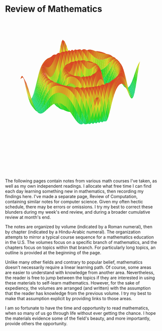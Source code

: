 # Review of Mathematics

<div className="illus">
	<div
		className="svgContainer"
		style={{
			display: "block",
			position: "relative",
			width: "50%",
			paddingBottom: "50%",
			backgroundColor: "inherit",
			overflow: "hidden",
		}}>
		<svg
			className="illus"
			style={{
				display: "inline-block",
				position: "absolute",
				top: 0,
				left: 0,
				backgroundColor: "inherit",
			}}
			preserveAspectRatio="xMinYMin meet"
			viewBox="0 0 600 600"
			{...props}>
			<g className="svgElement" transform="translate(50, 0)">
				<g className="plot3d">
					<path
						d="M 217.6808345211,214.9361986124 L225.4376417781,217.0192231491, L229.6752048959,211.0913695986 L221.9183976388,198.2126101903 Z"
						fill="rgb(38, 216, 123)"
					/>
					<path
						d="M 209.9240272640,203.8095872204 L217.6808345211,214.9361986124, L221.9183976388,198.2126101903 L214.1615903818,178.2112802165 Z"
						fill="rgb(38, 216, 92)"
					/>
					<path
						d="M 205.6864641463,217.3804549455 L213.4432714033,217.0269829518, L217.6808345211,214.9361986124 L209.9240272640,203.8095872204 Z"
						fill="rgb(38, 216, 126)"
					/>
					<path
						d="M 225.4376417781,217.0192231491 L233.1944490352,211.2274209206, L237.4320121529,216.3848413533 L229.6752048959,211.0913695986 Z"
						fill="rgb(38, 216, 123)"
					/>
					<path
						d="M 197.9296568892,207.2441069626 L205.6864641463,217.3804549455, L209.9240272640,203.8095872204 L202.1672200070,184.0181247356 Z"
						fill="rgb(38, 216, 98)"
					/>
					<path
						d="M 193.6920937715,219.2274989209 L201.4489010285,217.5811984607, L205.6864641463,217.3804549455 L197.9296568892,207.2441069626 Z"
						fill="rgb(38, 216, 126)"
					/>
					<path
						d="M 185.9352865144,208.9313224796 L193.6920937715,219.2274989209, L197.9296568892,207.2441069626 L190.1728496322,187.0389979637 Z"
						fill="rgb(38, 216, 98)"
					/>
					<path
						d="M 213.4432714033,217.0269829518 L221.2000786604,207.7256709224, L225.4376417781,217.0192231491 L217.6808345211,214.9361986124 Z"
						fill="rgb(38, 216, 118)"
					/>
					<path
						d="M 202.1672200070,184.0181247356 L209.9240272640,203.8095872204, L214.1615903818,178.2112802165 L206.4047831247,153.0221332112 Z"
						fill="rgb(43, 216, 38)"
					/>
					<path
						d="M 181.6977233966,220.7548859794 L189.4545306537,219.2684139776, L193.6920937715,219.2274989209 L185.9352865144,208.9313224796 Z"
						fill="rgb(38, 216, 126)"
					/>
					<path
						d="M 190.1728496322,187.0389979637 L197.9296568892,207.2441069626, L202.1672200070,184.0181247356 L194.4104127499,157.7971214986 Z"
						fill="rgb(39, 216, 38)"
					/>
					<path
						d="M 173.9409161396,208.8712337713 L181.6977233966,220.7548859794, L185.9352865144,208.9313224796 L178.1784792574,187.3925557695 Z"
						fill="rgb(38, 216, 92)"
					/>
					<path
						d="M 233.1944490352,211.2274209206 L240.9512562922,199.7230840833, L245.1888194100,214.8526486806 L237.4320121529,216.3848413533 Z"
						fill="rgb(38, 216, 97)"
					/>
					<path
						d="M 201.4489010285,217.5811984607 L209.2057082856,205.7747719258, L213.4432714033,217.0269829518 L205.6864641463,217.3804549455 Z"
						fill="rgb(38, 216, 114)"
					/>
					<path
						d="M 169.7033530218,221.6850606802 L177.4601602789,222.0886295027, L181.6977233966,220.7548859794 L173.9409161396,208.8712337713 Z"
						fill="rgb(38, 216, 123)"
					/>
					<path
						d="M 178.1784792574,187.3925557695 L185.9352865144,208.9313224796, L190.1728496322,187.0389979637 L182.4160423751,159.4843370156 Z"
						fill="rgb(43, 216, 38)"
					/>
					<path
						d="M 161.9465457648,206.6486877751 L169.7033530218,221.6850606802, L173.9409161396,208.8712337713 L166.1841088826,184.9601422844 Z"
						fill="rgb(38, 216, 79)"
					/>
					<path
						d="M 189.4545306537,219.2684139776 L197.2113379107,206.1662011654, L201.4489010285,217.5811984607 L193.6920937715,219.2274989209 Z"
						fill="rgb(38, 216, 114)"
					/>
					<path
						d="M 157.7089826470,221.2146627003 L165.4657899041,225.4553007339, L169.7033530218,221.6850606802 L161.9465457648,206.6486877751 Z"
						fill="rgb(38, 216, 116)"
					/>
					<path
						d="M 221.2000786604,207.7256709224 L228.9568859174,192.2877625349, L233.1944490352,211.2274209206 L225.4376417781,217.0192231491 Z"
						fill="rgb(38, 216, 79)"
					/>
					<path
						d="M 194.4104127499,157.7971214986 L202.1672200070,184.0181247356, L206.4047831247,153.0221332112 L198.6479758677,126.0023481147 Z"
						fill="rgb(125, 216, 38)"
					/>
					<path
						d="M 166.1841088826,184.9601422844 L173.9409161396,208.8712337713, L178.1784792574,187.3925557695 L170.4216720003,158.0837797621 Z"
						fill="rgb(57, 216, 38)"
					/>
					<path
						d="M 177.4601602789,222.0886295027 L185.2169675359,209.1492029597, L189.4545306537,219.2684139776 L181.6977233966,220.7548859794 Z"
						fill="rgb(38, 216, 118)"
					/>
					<path
						d="M 182.4160423751,159.4843370156 L190.1728496322,187.0389979637, L194.4104127499,157.7971214986 L186.6536054929,129.1375249881 Z"
						fill="rgb(125, 216, 38)"
					/>
					<path
						d="M 240.9512562922,199.7230840833 L248.7080635493,185.0456244995, L252.9456266670,208.0569382427 L245.1888194100,214.8526486806 Z"
						fill="rgb(38, 216, 51)"
					/>
					<path
						d="M 165.4657899041,225.4553007339 L173.2225971611,214.4745329902, L177.4601602789,222.0886295027 L169.7033530218,221.6850606802 Z"
						fill="rgb(38, 216, 123)"
					/>
					<path
						d="M 149.9521753900,201.5405930538 L157.7089826470,221.2146627003, L161.9465457648,206.6486877751 L154.1897385077,179.4476049015 Z"
						fill="rgb(38, 216, 56)"
					/>
					<path
						d="M 145.7146122722,218.1258419070 L153.4714195293,228.1953499720, L157.7089826470,221.2146627003 L149.9521753900,201.5405930538 Z"
						fill="rgb(38, 216, 100)"
					/>
					<path
						d="M 209.2057082856,205.7747719258 L216.9625155426,187.2586285939, L221.2000786604,207.7256709224 L213.4432714033,217.0269829518 Z"
						fill="rgb(38, 216, 67)"
					/>
					<path
						d="M 153.4714195293,228.1953499720 L161.2282267863,221.3507140224, L165.4657899041,225.4553007339 L157.7089826470,221.2146627003 Z"
						fill="rgb(38, 216, 127)"
					/>
					<path
						d="M 170.4216720003,158.0837797621 L178.1784792574,187.3925557695, L182.4160423751,159.4843370156 L174.6592351181,129.3767791486 Z"
						fill="rgb(136, 216, 38)"
					/>
					<path
						d="M 154.1897385077,179.4476049015 L161.9465457648,206.6486877751, L166.1841088826,184.9601422844 L158.4273016255,153.5859079421 Z"
						fill="rgb(82, 216, 38)"
					/>
					<path
						d="M 141.4770491545,228.6122501581 L149.2338564115,228.3503728163, L153.4714195293,228.1953499720 L145.7146122722,218.1258419070 Z"
						fill="rgb(38, 216, 123)"
					/>
					<path
						d="M 197.2113379107,206.1662011654 L204.9681451678,185.4285773550, L209.2057082856,205.7747719258 L201.4489010285,217.5811984607 Z"
						fill="rgb(38, 216, 63)"
					/>
					<path
						d="M 186.6536054929,129.1375249881 L194.4104127499,157.7971214986, L198.6479758677,126.0023481147 L190.8911686107,101.5014594389 Z"
						fill="rgb(216, 216, 38)"
					/>
					<path
						d="M 228.9568859174,192.2877625349 L236.7136931745,173.9837014992, L240.9512562922,199.7230840833 L233.1944490352,211.2274209206 Z"
						fill="rgb(55, 216, 38)"
					/>
					<path
						d="M 158.4273016255,153.5859079421 L166.1841088826,184.9601422844, L170.4216720003,158.0837797621 L162.6648647433,126.8051344542 Z"
						fill="rgb(157, 216, 38)"
					/>
					<path
						d="M 185.2169675359,209.1492029597 L192.9737747930,187.1157928719, L197.2113379107,206.1662011654 L189.4545306537,219.2684139776 Z"
						fill="rgb(38, 216, 67)"
					/>
					<path
						d="M 174.6592351181,129.3767791486 L182.4160423751,159.4843370156, L186.6536054929,129.1375249881 L178.8967982358,103.1886749559 Z"
						fill="rgb(216, 212, 38)"
					/>
					<path
						d="M 173.2225971611,214.4745329902 L180.9794044182,192.3202751447, L185.2169675359,209.1492029597 L177.4601602789,222.0886295027 Z"
						fill="rgb(38, 216, 79)"
					/>
					<path
						d="M 248.7080635493,185.0456244995 L256.4648708063,169.5818947975, L260.7024339241,197.9053278062 L252.9456266670,208.0569382427 Z"
						fill="rgb(81, 216, 38)"
					/>
					<path
						d="M 161.2282267863,221.3507140224 L168.9850340434,200.7238401197, L173.2225971611,214.4745329902 L165.4657899041,225.4553007339 Z"
						fill="rgb(38, 216, 97)"
					/>
					<path
						d="M 149.2338564115,228.3503728163 L156.9906636686,211.5335927019, L161.2282267863,221.3507140224 L153.4714195293,228.1953499720 Z"
						fill="rgb(38, 216, 115)"
					/>
					<path
						d="M 137.2394860367,233.3755288160 L144.9962932937,223.2418778953, L149.2338564115,228.3503728163 L141.4770491545,228.6122501581 Z"
						fill="rgb(38, 216, 126)"
					/>
					<path
						d="M 162.6648647433,126.8051344542 L170.4216720003,158.0837797621, L174.6592351181,129.3767791486 L166.9024278610,102.7426688329 Z"
						fill="rgb(216, 198, 38)"
					/>
					<path
						d="M 178.8967982358,103.1886749559 L186.6536054929,129.1375249881, L190.8911686107,101.5014594389 L183.1343613536,84.0608939761 Z"
						fill="rgb(216, 136, 38)"
					/>
					<path
						d="M 216.9625155426,187.2586285939 L224.7193227996,166.1198642858, L228.9568859174,192.2877625349 L221.2000786604,207.7256709224 Z"
						fill="rgb(78, 216, 38)"
					/>
					<path
						d="M 166.9024278610,102.7426688329 L174.6592351181,129.3767791486, L178.8967982358,103.1886749559 L171.1399909788,85.2101844761 Z"
						fill="rgb(216, 129, 38)"
					/>
					<path
						d="M 171.1399909788,85.2101844761 L178.8967982358,103.1886749559, L183.1343613536,84.0608939761 L175.3775540966,77.3700211929 Z"
						fill="rgb(216, 82, 38)"
					/>
					<path
						d="M 204.9681451678,185.4285773550 L212.7249524248,162.0041544185, L216.9625155426,187.2586285939 L209.2057082856,205.7747719258 Z"
						fill="rgb(90, 216, 38)"
					/>
					<path
						d="M 236.7136931745,173.9837014992 L244.4705004315,155.8296201398, L248.7080635493,185.0456244995 L240.9512562922,199.7230840833 Z"
						fill="rgb(124, 216, 38)"
					/>
					<path
						d="M 133.0019229189,233.4548990396 L140.7587301760,214.7774829757, L144.9962932937,223.2418778953 L137.2394860367,233.3755288160 Z"
						fill="rgb(38, 216, 114)"
					/>
					<path
						d="M 256.4648708063,169.5818947975 L264.2216780634,155.2110453502, L268.4592411811,186.2601740032 L260.7024339241,197.9053278062 Z"
						fill="rgb(140, 216, 38)"
					/>
					<path
						d="M 144.9962932937,223.2418778953 L152.7531005508,198.5433486351, L156.9906636686,211.5335927019 L149.2338564115,228.3503728163 Z"
						fill="rgb(38, 216, 85)"
					/>
					<path
						d="M 192.9737747930,187.1157928719 L200.7305820500,161.7562971273, L204.9681451678,185.4285773550 L197.2113379107,206.1662011654 Z"
						fill="rgb(90, 216, 38)"
					/>
					<path
						d="M 156.9906636686,211.5335927019 L164.7474709256,184.1069946010, L168.9850340434,200.7238401197 L161.2282267863,221.3507140224 Z"
						fill="rgb(38, 216, 51)"
					/>
					<path
						d="M 180.9794044182,192.3202751447 L188.7362116752,165.3785854524, L192.9737747930,187.1157928719 L185.2169675359,209.1492029597 Z"
						fill="rgb(78, 216, 38)"
					/>
					<path
						d="M 168.9850340434,200.7238401197 L176.7418413004,172.8687263537, L180.9794044182,192.3202751447 L173.2225971611,214.4745329902 Z"
						fill="rgb(55, 216, 38)"
					/>
					<path
						d="M 224.7193227996,166.1198642858 L232.4761300567,146.1301940221, L236.7136931745,173.9837014992 L228.9568859174,192.2877625349 Z"
						fill="rgb(157, 216, 38)"
					/>
					<path
						d="M 128.7643598012,230.2222674989 L136.5211670582,204.8195446897, L140.7587301760,214.7774829757 L133.0019229189,233.4548990396 Z"
						fill="rgb(38, 216, 90)"
					/>
					<path
						d="M 264.2216780634,155.2110453502 L271.9784853204,143.1464440727, L276.2160484382,174.6724624255 L268.4592411811,186.2601740032 Z"
						fill="rgb(196, 216, 38)"
					/>
					<path
						d="M 244.4705004315,155.8296201398 L252.2273076886,140.1053745821, L256.4648708063,169.5818947975 L248.7080635493,185.0456244995 Z"
						fill="rgb(193, 216, 38)"
					/>
					<path
						d="M 212.7249524248,162.0041544185 L220.4817596819,140.5617039520, L224.7193227996,166.1198642858 L216.9625155426,187.2586285939 Z"
						fill="rgb(176, 216, 38)"
					/>
					<path
						d="M 140.7587301760,214.7774829757 L148.5155374330,184.7668344501, L152.7531005508,198.5433486351 L144.9962932937,223.2418778953 Z"
						fill="rgb(38, 216, 44)"
					/>
					<path
						d="M 200.7305820500,161.7562971273 L208.4873893071,138.7718671592, L212.7249524248,162.0041544185 L204.9681451678,185.4285773550 Z"
						fill="rgb(183, 216, 38)"
					/>
					<path
						d="M 152.7531005508,198.5433486351 L160.5099078078,167.6401287585, L164.7474709256,184.1069946010 L156.9906636686,211.5335927019 Z"
						fill="rgb(81, 216, 38)"
					/>
					<path
						d="M 232.4761300567,146.1301940221 L240.2329373137,130.0807881097, L244.4705004315,155.8296201398 L236.7136931745,173.9837014992 Z"
						fill="rgb(216, 201, 38)"
					/>
					<path
						d="M 271.9784853204,143.1464440727 L279.7352925775,133.9463709099, L283.9728556952,164.2537774485 L276.2160484382,174.6724624255 Z"
						fill="rgb(216, 189, 38)"
					/>
					<path
						d="M 188.7362116752,165.3785854524 L196.4930189323,140.4590826761, L200.7305820500,161.7562971273 L192.9737747930,187.1157928719 Z"
						fill="rgb(176, 216, 38)"
					/>
					<path
						d="M 164.7474709256,184.1069946010 L172.5042781826,154.5662716069, L176.7418413004,172.8687263537 L168.9850340434,200.7238401197 Z"
						fill="rgb(124, 216, 38)"
					/>
					<path
						d="M 176.7418413004,172.8687263537 L184.4986485575,145.6233505029, L188.7362116752,165.3785854524 L180.9794044182,192.3202751447 Z"
						fill="rgb(157, 216, 38)"
					/>
					<path
						d="M 124.5267966834,225.0957126761 L132.2836039405,194.9190486290, L136.5211670582,204.8195446897 L128.7643598012,230.2222674989 Z"
						fill="rgb(38, 216, 60)"
					/>
					<path
						d="M 252.2273076886,140.1053745821 L259.9841149456,128.1469518973, L264.2216780634,155.2110453502 L256.4648708063,169.5818947975 Z"
						fill="rgb(216, 180, 38)"
					/>
					<path
						d="M 220.4817596819,140.5617039520 L228.2385669389,124.5635080270, L232.4761300567,146.1301940221 L224.7193227996,166.1198642858 Z"
						fill="rgb(216, 177, 38)"
					/>
					<path
						d="M 136.5211670582,204.8195446897 L144.2779743153,172.0832005197, L148.5155374330,184.7668344501 L140.7587301760,214.7774829757 Z"
						fill="rgb(78, 216, 38)"
					/>
					<path
						d="M 279.7352925775,133.9463709099 L287.4920998345,127.6376154509, L291.7296629523,155.6664941673 L283.9728556952,164.2537774485 Z"
						fill="rgb(216, 151, 38)"
					/>
					<path
						d="M 242.3155434961,252.8210082204 L250.0723507531,258.3233900646, L254.3099138709,244.7103126020 L246.5531066138,230.5348188511 Z"
						fill="rgb(38, 216, 115)"
					/>
					<path
						d="M 250.0723507531,258.3233900646 L257.8291580102,258.2697982493, L262.0667211279,253.6404251199 L254.3099138709,244.7103126020 Z"
						fill="rgb(38, 216, 127)"
					/>
					<path
						d="M 230.3211731213,256.8561311100 L238.0779803783,258.9802863787, L242.3155434961,252.8210082204 L234.5587362390,240.1373350371 Z"
						fill="rgb(38, 216, 123)"
					/>
					<path
						d="M 262.0667211279,253.6404251199 L269.8235283850,258.4092464358, L274.0610915027,240.8260959634 L266.3042842457,229.8044618154 Z"
						fill="rgb(38, 216, 117)"
					/>
					<path
						d="M 240.2329373137,130.0807881097 L247.9897445708,119.4877288422, L252.2273076886,140.1053745821 L244.4705004315,155.8296201398 Z"
						fill="rgb(216, 140, 38)"
					/>
					<path
						d="M 254.3099138709,244.7103126020 L262.0667211279,253.6404251199, L266.3042842457,229.8044618154 L258.5474769886,214.9978081248 Z"
						fill="rgb(38, 216, 93)"
					/>
					<path
						d="M 259.9841149456,128.1469518973 L267.7409222026,120.3788330928, L271.9784853204,143.1464440727 L264.2216780634,155.2110453502 Z"
						fill="rgb(216, 132, 38)"
					/>
					<path
						d="M 208.4873893071,138.7718671592 L216.2441965641,122.5137590647, L220.4817596819,140.5617039520 L212.7249524248,162.0041544185 Z"
						fill="rgb(216, 165, 38)"
					/>
					<path
						d="M 234.5587362390,240.1373350371 L242.3155434961,252.8210082204, L246.5531066138,230.5348188511 L238.7962993568,210.9366093858 Z"
						fill="rgb(38, 216, 79)"
					/>
					<path
						d="M 222.5643658642,245.2569688398 L230.3211731213,256.8561311100, L234.5587362390,240.1373350371 L226.8019289820,219.9737192461 Z"
						fill="rgb(38, 216, 91)"
					/>
					<path
						d="M 269.8235283850,258.4092464358 L277.5803356420,260.5032818280, L281.8178987598,248.5997748251 L274.0610915027,240.8260959634 Z"
						fill="rgb(38, 216, 126)"
					/>
					<path
						d="M 148.5155374330,184.7668344501 L156.2723446901,153.6030987177, L160.5099078078,167.6401287585 L152.7531005508,198.5433486351 Z"
						fill="rgb(140, 216, 38)"
					/>
					<path
						d="M 218.3268027464,259.0482633742 L226.0836100035,259.1781819175, L230.3211731213,256.8561311100 L222.5643658642,245.2569688398 Z"
						fill="rgb(38, 216, 125)"
					/>
					<path
						d="M 120.2892335656,219.3372314799 L128.0460408227,186.1875791689, L132.2836039405,194.9190486290 L124.5267966834,225.0957126761 Z"
						fill="rgb(47, 216, 38)"
					/>
					<path
						d="M 238.0779803783,258.9802863787 L245.8347876353,253.7307675447, L250.0723507531,258.3233900646 L242.3155434961,252.8210082204 Z"
						fill="rgb(38, 216, 123)"
					/>
					<path
						d="M 257.8291580102,258.2697982493 L265.5859652672,254.8860508363, L269.8235283850,258.4092464358 L262.0667211279,253.6404251199 Z"
						fill="rgb(38, 216, 120)"
					/>
					<path
						d="M 210.5699954894,246.9441843568 L218.3268027464,259.0482633742, L222.5643658642,245.2569688398 L214.8075586072,224.0276314880 Z"
						fill="rgb(38, 216, 91)"
					/>
					<path
						d="M 246.5531066138,230.5348188511 L254.3099138709,244.7103126020, L258.5474769886,214.9978081248 L250.7906697316,196.4786632552 Z"
						fill="rgb(38, 216, 52)"
					/>
					<path
						d="M 277.5803356420,260.5032818280 L285.3371428991,261.3902626493, L289.5747060168,253.9253774843 L281.8178987598,248.5997748251 Z"
						fill="rgb(38, 216, 126)"
					/>
					<path
						d="M 196.4930189323,140.4590826761 L204.2498261893,123.0645032004, L208.4873893071,138.7718671592 L200.7305820500,161.7562971273 Z"
						fill="rgb(216, 165, 38)"
					/>
					<path
						d="M 206.3324323716,260.2305621439 L214.0892396287,260.8653974345, L218.3268027464,259.0482633742 L210.5699954894,246.9441843568 Z"
						fill="rgb(38, 216, 123)"
					/>
					<path
						d="M 287.4920998345,127.6376154509 L295.2489070915,123.8912809173, L299.4864702093,149.1949313916 L291.7296629523,155.6664941673 Z"
						fill="rgb(216, 122, 38)"
					/>
					<path
						d="M 274.0610915027,240.8260959634 L281.8178987598,248.5997748251, L286.0554618775,217.3737845681 L278.2986546205,206.5697441664 Z"
						fill="rgb(38, 216, 79)"
					/>
					<path
						d="M 160.5099078078,167.6401287585 L168.2667150649,140.2040812114, L172.5042781826,154.5662716069 L164.7474709256,184.1069946010 Z"
						fill="rgb(193, 216, 38)"
					/>
					<path
						d="M 281.8178987598,248.5997748251 L289.5747060168,253.9253774843, L293.8122691346,225.4051533406 L286.0554618775,217.3737845681 Z"
						fill="rgb(38, 216, 99)"
					/>
					<path
						d="M 226.0836100035,259.1781819175 L233.8404172605,249.6858853502, L238.0779803783,258.9802863787 L230.3211731213,256.8561311100 Z"
						fill="rgb(38, 216, 118)"
					/>
					<path
						d="M 266.3042842457,229.8044618154 L274.0610915027,240.8260959634, L278.2986546205,206.5697441664 L270.5418473634,192.9420515154 Z"
						fill="rgb(38, 216, 49)"
					/>
					<path
						d="M 226.8019289820,219.9737192461 L234.5587362390,240.1373350371, L238.7962993568,210.9366093858 L231.0394920997,187.0898982144 Z"
						fill="rgb(58, 216, 38)"
					/>
					<path
						d="M 184.4986485575,145.6233505029 L192.2554558145,125.8881900986, L196.4930189323,140.4590826761 L188.7362116752,165.3785854524 Z"
						fill="rgb(216, 177, 38)"
					/>
					<path
						d="M 214.8075586072,224.0276314880 L222.5643658642,245.2569688398, L226.8019289820,219.9737192461 L219.0451217249,193.9405061061 Z"
						fill="rgb(50, 216, 38)"
					/>
					<path
						d="M 285.3371428991,261.3902626493 L293.0939501561,262.2429192871, L297.3315132739,257.5729611069 L289.5747060168,253.9253774843 Z"
						fill="rgb(38, 216, 122)"
					/>
					<path
						d="M 198.5756251146,245.1989815879 L206.3324323716,260.2305621439, L210.5699954894,246.9441843568 L202.8131882324,223.3481502800 Z"
						fill="rgb(38, 216, 79)"
					/>
					<path
						d="M 172.5042781826,154.5662716069 L180.2610854397,131.3123700948, L184.4986485575,145.6233505029 L176.7418413004,172.8687263537 Z"
						fill="rgb(216, 201, 38)"
					/>
					<path
						d="M 289.5747060168,253.9253774843 L297.3315132739,257.5729611069, L301.5690763916,230.8903609268 L293.8122691346,225.4051533406 Z"
						fill="rgb(38, 216, 110)"
					/>
					<path
						d="M 265.5859652672,254.8860508363 L273.3427725243,250.3746462765, L277.5803356420,260.5032818280 L269.8235283850,258.4092464358 Z"
						fill="rgb(38, 216, 102)"
					/>
					<path
						d="M 228.2385669389,124.5635080270 L235.9953741960,115.8176558513, L240.2329373137,130.0807881097 L232.4761300567,146.1301940221 Z"
						fill="rgb(216, 115, 38)"
					/>
					<path
						d="M 245.8347876353,253.7307675447 L253.5915948924,244.1498003368, L257.8291580102,258.2697982493 L250.0723507531,258.3233900646 Z"
						fill="rgb(38, 216, 99)"
					/>
					<path
						d="M 238.7962993568,210.9366093858 L246.5531066138,230.5348188511, L250.7906697316,196.4786632552 L243.0338624745,175.2466011269 Z"
						fill="rgb(83, 216, 38)"
					/>
					<path
						d="M 194.3380619968,259.5698702882 L202.0948692539,264.0419329295, L206.3324323716,260.2305621439 L198.5756251146,245.1989815879 Z"
						fill="rgb(38, 216, 115)"
					/>
					<path
						d="M 258.5474769886,214.9978081248 L266.3042842457,229.8044618154, L270.5418473634,192.9420515154 L262.7850401064,176.8413140160 Z"
						fill="rgb(70, 216, 38)"
					/>
					<path
						d="M 214.0892396287,260.8653974345 L221.8460468857,249.1383943884, L226.0836100035,259.1781819175 L218.3268027464,259.0482633742 Z"
						fill="rgb(38, 216, 118)"
					/>
					<path
						d="M 267.7409222026,120.3788330928 L275.4977294597,116.5064167776, L279.7352925775,133.9463709099 L271.9784853204,143.1464440727 Z"
						fill="rgb(216, 99, 38)"
					/>
					<path
						d="M 202.8131882324,223.3481502800 L210.5699954894,246.9441843568, L214.8075586072,224.0276314880 L207.0507513501,195.6277216230 Z"
						fill="rgb(58, 216, 38)"
					/>
					<path
						d="M 297.3315132739,257.5729611069 L305.0883205309,260.0795935233, L309.3258836487,234.0447451696 L301.5690763916,230.8903609268 Z"
						fill="rgb(38, 216, 115)"
					/>
					<path
						d="M 132.2836039405,194.9190486290 L140.0404111975,161.7058147592, L144.2779743153,172.0832005197 L136.5211670582,204.8195446897 Z"
						fill="rgb(124, 216, 38)"
					/>
					<path
						d="M 247.9897445708,119.4877288422 L255.7465518278,114.6370048009, L259.9841149456,128.1469518973 L252.2273076886,140.1053745821 Z"
						fill="rgb(216, 97, 38)"
					/>
					<path
						d="M 293.0939501561,262.2429192871 L300.8507574132,263.7984050204, L305.0883205309,260.0795935233 L297.3315132739,257.5729611069 Z"
						fill="rgb(38, 216, 118)"
					/>
					<path
						d="M 295.2489070915,123.8912809173 L303.0057143486,122.2014047945, L307.2432774664,144.8573274686 L299.4864702093,149.1949313916 Z"
						fill="rgb(216, 103, 38)"
					/>
					<path
						d="M 202.0948692539,264.0419329295 L209.8516765109,253.0603163842, L214.0892396287,260.8653974345 L206.3324323716,260.2305621439 Z"
						fill="rgb(38, 216, 123)"
					/>
					<path
						d="M 186.5812547398,238.9708964359 L194.3380619968,259.5698702882, L198.5756251146,245.1989815879 L190.8188178575,217.6854714536 Z"
						fill="rgb(38, 216, 52)"
					/>
					<path
						d="M 273.3427725243,250.3746462765 L281.0995797813,246.5257767801, L285.3371428991,261.3902626493 L277.5803356420,260.5032818280 Z"
						fill="rgb(38, 216, 79)"
					/>
					<path
						d="M 250.7906697316,196.4786632552 L258.5474769886,214.9978081248, L262.7850401064,176.8413140160 L255.0282328494,159.2306890938 Z"
						fill="rgb(126, 216, 38)"
					/>
					<path
						d="M 216.2441965641,122.5137590647 L224.0010038212,115.2791542093, L228.2385669389,124.5635080270 L220.4817596819,140.5617039520 Z"
						fill="rgb(216, 103, 38)"
					/>
					<path
						d="M 182.3436916220,254.8336057037 L190.1004988791,266.7594676493, L194.3380619968,259.5698702882 L186.5812547398,238.9708964359 Z"
						fill="rgb(38, 216, 93)"
					/>
					<path
						d="M 305.0883205309,260.0795935233 L312.8451277880,261.6361530671, L317.0826909057,234.9535528870 L309.3258836487,234.0447451696 Z"
						fill="rgb(38, 216, 117)"
					/>
					<path
						d="M 116.0516704479,213.9443832008 L123.8084777049,179.2875114047, L128.0460408227,186.1875791689 L120.2892335656,219.3372314799 Z"
						fill="rgb(78, 216, 38)"
					/>
					<path
						d="M 300.8507574132,263.7984050204 L308.6075646702,266.3061112473, L312.8451277880,261.6361530671 L305.0883205309,260.0795935233 Z"
						fill="rgb(38, 216, 117)"
					/>
					<path
						d="M 219.0451217249,193.9405061061 L226.8019289820,219.9737192461, L231.0394920997,187.0898982144 L223.2826848427,161.7103476053 Z"
						fill="rgb(139, 216, 38)"
					/>
					<path
						d="M 190.1004988791,266.7594676493 L197.8573061361,260.4796296125, L202.0948692539,264.0419329295 L194.3380619968,259.5698702882 Z"
						fill="rgb(38, 216, 127)"
					/>
					<path
						d="M 233.8404172605,249.6858853502 L241.5972245176,234.4972890242, L245.8347876353,253.7307675447 L238.0779803783,258.9802863787 Z"
						fill="rgb(38, 216, 79)"
					/>
					<path
						d="M 231.0394920997,187.0898982144 L238.7962993568,210.9366093858, L243.0338624745,175.2466011269 L235.2770552175,153.3921487163 Z"
						fill="rgb(157, 216, 38)"
					/>
					<path
						d="M 190.8188178575,217.6854714536 L198.5756251146,245.1989815879, L202.8131882324,223.3481502800 L195.0563809753,192.1515447652 Z"
						fill="rgb(83, 216, 38)"
					/>
					<path
						d="M 286.0554618775,217.3737845681 L293.8122691346,225.4051533406, L298.0498322524,185.0368331539 L290.2930249953,176.7236027285 Z"
						fill="rgb(70, 216, 38)"
					/>
					<path
						d="M 207.0507513501,195.6277216230 L214.8075586072,224.0276314880, L219.0451217249,193.9405061061 L211.2883144679,165.7061711574 Z"
						fill="rgb(139, 216, 38)"
					/>
					<path
						d="M 253.5915948924,244.1498003368 L261.3484021494,233.2713560705, L265.5859652672,254.8860508363 L257.8291580102,258.2697982493 Z"
						fill="rgb(38, 216, 59)"
					/>
					<path
						d="M 278.2986546205,206.5697441664 L286.0554618775,217.3737845681, L290.2930249953,176.7236027285 L282.5362177383,166.2230845531 Z"
						fill="rgb(100, 216, 38)"
					/>
					<path
						d="M 293.8122691346,225.4051533406 L301.5690763916,230.8903609268, L305.8066395094,190.9011484681 L298.0498322524,185.0368331539 Z"
						fill="rgb(50, 216, 38)"
					/>
					<path
						d="M 144.2779743153,172.0832005197 L152.0347815723,143.3318915499, L156.2723446901,153.6030987177 L148.5155374330,184.7668344501 Z"
						fill="rgb(196, 216, 38)"
					/>
					<path
						d="M 275.4977294597,116.5064167776 L283.2545367167,115.7776475048, L287.4920998345,127.6376154509 L279.7352925775,133.9463709099 Z"
						fill="rgb(216, 79, 38)"
					/>
					<path
						d="M 411.6010159473,244.4181956455 L419.3578232043,259.9857244431, L423.5953863221,265.1431448758 L415.8385790650,259.5477602429 Z"
						fill="rgb(38, 216, 51)"
					/>
					<path
						d="M 235.9953741960,115.8176558513 L243.7521814530,114.5033033134, L247.9897445708,119.4877288422 L240.2329373137,130.0807881097 Z"
						fill="rgb(216, 79, 38)"
					/>
					<path
						d="M 178.1061285043,265.4509337386 L185.8629357613,268.3930913510, L190.1004988791,266.7594676493 L182.3436916220,254.8336057037 Z"
						fill="rgb(38, 216, 117)"
					/>
					<path
						d="M 270.5418473634,192.9420515154 L278.2986546205,206.5697441664, L282.5362177383,166.2230845531 L274.7794104812,154.0809096426 Z"
						fill="rgb(139, 216, 38)"
					/>
					<path
						d="M 303.0057143486,122.2014047945 L310.7625216056,122.0356474629, L315.0000847234,142.5253654550 L307.2432774664,144.8573274686 Z"
						fill="rgb(216, 90, 38)"
					/>
					<path
						d="M 204.2498261893,123.0645032004 L212.0066334464,116.2910879643, L216.2441965641,122.5137590647 L208.4873893071,138.7718671592 Z"
						fill="rgb(216, 99, 38)"
					/>
					<path
						d="M 308.6075646702,266.3061112473 L316.3643719273,269.5166465697, L320.6019350450,262.0517614048 L312.8451277880,261.6361530671 Z"
						fill="rgb(38, 216, 118)"
					/>
					<path
						d="M 419.3578232043,259.9857244431 L427.1146304613,269.8407186318, L431.3521935791,263.9128650813 L423.5953863221,265.1431448758 Z"
						fill="rgb(38, 216, 97)"
					/>
					<path
						d="M 312.8451277880,261.6361530671 L320.6019350450,262.0517614048, L324.8394981628,233.5315372610 L317.0826909057,234.9535528870 Z"
						fill="rgb(38, 216, 115)"
					/>
					<path
						d="M 281.0995797813,246.5257767801 L288.8563870383,244.5711938536, L293.0939501561,262.2429192871 L285.3371428991,261.3902626493 Z"
						fill="rgb(38, 216, 59)"
					/>
					<path
						d="M 243.0338624745,175.2466011269 L250.7906697316,196.4786632552, L255.0282328494,159.2306890938 L247.2714255923,141.8019935870 Z"
						fill="rgb(191, 216, 38)"
					/>
					<path
						d="M 255.7465518278,114.6370048009 L263.5033590849,114.8625626206, L267.7409222026,120.3788330928 L259.9841149456,128.1469518973 Z"
						fill="rgb(216, 74, 38)"
					/>
					<path
						d="M 301.5690763916,230.8903609268 L309.3258836487,234.0447451696, L313.5634467664,194.2178275441 L305.8066395094,190.9011484681 Z"
						fill="rgb(38, 216, 38)"
					/>
					<path
						d="M 403.8442086902,225.6775441015 L411.6010159473,244.4181956455, L415.8385790650,259.5477602429 L408.0817718080,248.6888578448 Z"
						fill="rgb(81, 216, 38)"
					/>
					<path
						d="M 221.8460468857,249.1383943884 L229.6028541428,229.7202540960, L233.8404172605,249.6858853502 L226.0836100035,259.1781819175 Z"
						fill="rgb(38, 216, 72)"
					/>
					<path
						d="M 262.7850401064,176.8413140160 L270.5418473634,192.9420515154, L274.7794104812,154.0809096426 L267.0226032242,141.2445115819 Z"
						fill="rgb(187, 216, 38)"
					/>
					<path
						d="M 195.0563809753,192.1515447652 L202.8131882324,223.3481502800, L207.0507513501,195.6277216230 L199.2939440931,165.0847786392 Z"
						fill="rgb(157, 216, 38)"
					/>
					<path
						d="M 192.2554558145,125.8881900986 L200.0122630715,117.9783034813, L204.2498261893,123.0645032004 L196.4930189323,140.4590826761 Z"
						fill="rgb(216, 103, 38)"
					/>
					<path
						d="M 156.2723446901,153.6030987177 L164.0291519471,131.2982374609, L168.2667150649,140.2040812114 L160.5099078078,167.6401287585 Z"
						fill="rgb(216, 180, 38)"
					/>
					<path
						d="M 174.5868843650,226.8083167435 L182.3436916220,254.8336057037, L186.5812547398,238.9708964359 L178.8244474827,206.6019563569 Z"
						fill="rgb(70, 216, 38)"
					/>
					<path
						d="M 170.3493212472,243.3021859511 L178.1061285043,265.4509337386, L182.3436916220,254.8336057037 L174.5868843650,226.8083167435 Z"
						fill="rgb(38, 216, 49)"
					/>
					<path
						d="M 316.3643719273,269.5166465697 L324.1211791843,272.6928577086, L328.3587423021,260.7893507057 L320.6019350450,262.0517614048 Z"
						fill="rgb(38, 216, 122)"
					/>
					<path
						d="M 224.0010038212,115.2791542093 L231.7578110782,117.2446302789, L235.9953741960,115.8176558513 L228.2385669389,124.5635080270 Z"
						fill="rgb(216, 71, 38)"
					/>
					<path
						d="M 223.2826848427,161.7103476053 L231.0394920997,187.0898982144, L235.2770552175,153.3921487163 L227.5202479605,133.9762726713 Z"
						fill="rgb(216, 197, 38)"
					/>
					<path
						d="M 427.1146304613,269.8407186318 L434.8714377184,271.8208860553, L439.1090008362,255.0972976332 L431.3521935791,263.9128650813 Z"
						fill="rgb(38, 216, 123)"
					/>
					<path
						d="M 209.8516765109,253.0603163842 L217.6084837680,231.4074696130, L221.8460468857,249.1383943884 L214.0892396287,260.8653974345 Z"
						fill="rgb(38, 216, 79)"
					/>
					<path
						d="M 180.2610854397,131.3123700948 L188.0178926967,120.3408007602, L192.2554558145,125.8881900986 L184.4986485575,145.6233505029 Z"
						fill="rgb(216, 115, 38)"
					/>
					<path
						d="M 310.7625216056,122.0356474629 L318.5193288627,122.9455851810, L322.7568919805,142.0289531952 L315.0000847234,142.5253654550 Z"
						fill="rgb(216, 83, 38)"
					/>
					<path
						d="M 309.3258836487,234.0447451696 L317.0826909057,234.9535528870, L321.3202540235,194.9643404283 L313.5634467664,194.2178275441 Z"
						fill="rgb(38, 216, 41)"
					/>
					<path
						d="M 168.2667150649,140.2040812114 L176.0235223219,124.2537334361, L180.2610854397,131.3123700948 L172.5042781826,154.5662716069 Z"
						fill="rgb(216, 140, 38)"
					/>
					<path
						d="M 288.8563870383,244.5711938536 L296.6131942954,245.2011796607, L300.8507574132,263.7984050204 L293.0939501561,262.2429192871 Z"
						fill="rgb(38, 216, 46)"
					/>
					<path
						d="M 396.0874014332,206.1506224394 L403.8442086902,225.6775441015, L408.0817718080,248.6888578448 L400.3249645509,234.4740554480 Z"
						fill="rgb(140, 216, 38)"
					/>
					<path
						d="M 283.2545367167,115.7776475048 L291.0113439738,117.2385390639, L295.2489070915,123.8912809173 L287.4920998345,127.6376154509 Z"
						fill="rgb(216, 69, 38)"
					/>
					<path
						d="M 211.2883144679,165.7061711574 L219.0451217249,193.9405061061, L223.2826848427,161.7103476053 L215.5258775856,138.8091506452 Z"
						fill="rgb(216, 204, 38)"
					/>
					<path
						d="M 185.8629357613,268.3930913510 L193.6197430183,252.5858779216, L197.8573061361,260.4796296125 L190.1004988791,266.7594676493 Z"
						fill="rgb(38, 216, 120)"
					/>
					<path
						d="M 255.0282328494,159.2306890938 L262.7850401064,176.8413140160, L267.0226032242,141.2445115819 L259.2657959671,129.1246379229 Z"
						fill="rgb(216, 193, 38)"
					/>
					<path
						d="M 178.8244474827,206.6019563569 L186.5812547398,238.9708964359, L190.8188178575,217.6854714536 L183.0620106005,183.6826787117 Z"
						fill="rgb(126, 216, 38)"
					/>
					<path
						d="M 197.8573061361,260.4796296125 L205.6141133932,239.5589355751, L209.8516765109,253.0603163842 L202.0948692539,264.0419329295 Z"
						fill="rgb(38, 216, 99)"
					/>
					<path
						d="M 243.7521814530,114.5033033134 L251.5089887101,119.5409167182, L255.7465518278,114.6370048009 L247.9897445708,119.4877288422 Z"
						fill="rgb(216, 68, 38)"
					/>
					<path
						d="M 128.0460408227,186.1875791689 L135.8028480797,154.1929571134, L140.0404111975,161.7058147592 L132.2836039405,194.9190486290 Z"
						fill="rgb(167, 216, 38)"
					/>
					<path
						d="M 235.2770552175,153.3921487163 L243.0338624745,175.2466011269, L247.2714255923,141.8019935870 L239.5146183353,126.9079957046 Z"
						fill="rgb(216, 174, 38)"
					/>
					<path
						d="M 320.6019350450,262.0517614048 L328.3587423021,260.7893507057, L332.5963054198,229.5633604487 L324.8394981628,233.5315372610 Z"
						fill="rgb(38, 216, 110)"
					/>
					<path
						d="M 173.8685653865,271.9069705714 L181.6253726435,266.6965594550, L185.8629357613,268.3930913510 L178.1061285043,265.4509337386 Z"
						fill="rgb(38, 216, 126)"
					/>
					<path
						d="M 166.1117581294,256.0110356160 L173.8685653865,271.9069705714, L178.1061285043,265.4509337386 L170.3493212472,243.3021859511 Z"
						fill="rgb(38, 216, 79)"
					/>
					<path
						d="M 263.5033590849,114.8625626206 L271.2601663419,118.9254253751, L275.4977294597,116.5064167776 L267.7409222026,120.3788330928 Z"
						fill="rgb(216, 68, 38)"
					/>
					<path
						d="M 261.3484021494,233.2713560705 L269.1052094065,223.4961283201, L273.3427725243,250.3746462765 L265.5859652672,254.8860508363 Z"
						fill="rgb(60, 216, 38)"
					/>
					<path
						d="M 241.5972245176,234.4972890242 L249.3540317746,217.7179729689, L253.5915948924,244.1498003368 L245.8347876353,253.7307675447 Z"
						fill="rgb(55, 216, 38)"
					/>
					<path
						d="M 111.8141073301,209.6233779856 L119.5709145872,174.5031641460, L123.8084777049,179.2875114047 L116.0516704479,213.9443832008 Z"
						fill="rgb(105, 216, 38)"
					/>
					<path
						d="M 212.0066334464,116.2910879643 L219.7634407034,120.5432254243, L224.0010038212,115.2791542093 L216.2441965641,122.5137590647 Z"
						fill="rgb(216, 69, 38)"
					/>
					<path
						d="M 247.2714255923,141.8019935870 L255.0282328494,159.2306890938, L259.2657959671,129.1246379229 L251.5089887101,119.5409167182 Z"
						fill="rgb(216, 141, 38)"
					/>
					<path
						d="M 199.2939440931,165.0847786392 L207.0507513501,195.6277216230, L211.2883144679,165.7061711574 L203.5315072108,140.4963661622 Z"
						fill="rgb(216, 197, 38)"
					/>
					<path
						d="M 296.6131942954,245.2011796607 L304.3700015524,248.6343858138, L308.6075646702,266.3061112473 L300.8507574132,263.7984050204 Z"
						fill="rgb(38, 216, 41)"
					/>
					<path
						d="M 324.1211791843,272.6928577086 L331.8779864413,274.6620142766, L336.1155495591,257.0788638042 L328.3587423021,260.7893507057 Z"
						fill="rgb(38, 216, 126)"
					/>
					<path
						d="M 231.7578110782,117.2446302789 L239.5146183353,126.9079957046, L243.7521814530,114.5033033134 L235.9953741960,115.8176558513 Z"
						fill="rgb(216, 71, 38)"
					/>
					<path
						d="M 318.5193288627,122.9455851810 L326.2761361197,124.6372500678, L330.5136992375,143.2344754275 L322.7568919805,142.0289531952 Z"
						fill="rgb(216, 79, 38)"
					/>
					<path
						d="M 251.5089887101,119.5409167182 L259.2657959671,129.1246379229, L263.5033590849,114.8625626206 L255.7465518278,114.6370048009 Z"
						fill="rgb(216, 78, 38)"
					/>
					<path
						d="M 183.0620106005,183.6826787117 L190.8188178575,217.6854714536, L195.0563809753,192.1515447652 L187.2995737183,160.1410107841 Z"
						fill="rgb(191, 216, 38)"
					/>
					<path
						d="M 388.3305941761,187.7165810318 L396.0874014332,206.1506224394, L400.3249645509,234.4740554480 L392.5681572939,218.7657096849 Z"
						fill="rgb(196, 216, 38)"
					/>
					<path
						d="M 282.5362177383,166.2230845531 L290.2930249953,176.7236027285, L294.5305881131,140.1866724978 L286.7737808560,132.8465639577 Z"
						fill="rgb(216, 208, 38)"
					/>
					<path
						d="M 317.0826909057,234.9535528870 L324.8394981628,233.5315372610, L329.0770612805,193.1632170743 L321.3202540235,194.9643404283 Z"
						fill="rgb(38, 216, 38)"
					/>
					<path
						d="M 239.5146183353,126.9079957046 L247.2714255923,141.8019935870, L251.5089887101,119.5409167182 L243.7521814530,114.5033033134 Z"
						fill="rgb(216, 97, 38)"
					/>
					<path
						d="M 227.5202479605,133.9762726713 L235.2770552175,153.3921487163, L239.5146183353,126.9079957046 L231.7578110782,117.2446302789 Z"
						fill="rgb(216, 115, 38)"
					/>
					<path
						d="M 274.7794104812,154.0809096426 L282.5362177383,166.2230845531, L286.7737808560,132.8465639577 L279.0169735990,125.3788966149 Z"
						fill="rgb(216, 174, 38)"
					/>
					<path
						d="M 290.2930249953,176.7236027285 L298.0498322524,185.0368331539, L302.2873953701,146.5539464735 L294.5305881131,140.1866724978 Z"
						fill="rgb(195, 216, 38)"
					/>
					<path
						d="M 291.0113439738,117.2385390639 L298.7681512308,119.9363358443, L303.0057143486,122.2014047945 L295.2489070915,123.8912809173 Z"
						fill="rgb(216, 68, 38)"
					/>
					<path
						d="M 271.2601663419,118.9254253751 L279.0169735990,125.3788966149, L283.2545367167,115.7776475048 L275.4977294597,116.5064167776 Z"
						fill="rgb(216, 74, 38)"
					/>
					<path
						d="M 161.8741950117,265.4719299946 L169.6310022687,275.6882214806, L173.8685653865,271.9069705714 L166.1117581294,256.0110356160 Z"
						fill="rgb(38, 216, 99)"
					/>
					<path
						d="M 267.0226032242,141.2445115819 L274.7794104812,154.0809096426, L279.0169735990,125.3788966149 L271.2601663419,118.9254253751 Z"
						fill="rgb(216, 137, 38)"
					/>
					<path
						d="M 259.2657959671,129.1246379229 L267.0226032242,141.2445115819, L271.2601663419,118.9254253751 L263.5033590849,114.8625626206 Z"
						fill="rgb(216, 103, 38)"
					/>
					<path
						d="M 215.5258775856,138.8091506452 L223.2826848427,161.7103476053, L227.5202479605,133.9762726713 L219.7634407034,120.5432254243 Z"
						fill="rgb(216, 126, 38)"
					/>
					<path
						d="M 219.7634407034,120.5432254243 L227.5202479605,133.9762726713, L231.7578110782,117.2446302789 L224.0010038212,115.2791542093 Z"
						fill="rgb(216, 77, 38)"
					/>
					<path
						d="M 422.8770673436,260.5471664050 L430.6338746006,273.9116703947, L434.8714377184,271.8208860553 L427.1146304613,269.8407186318 Z"
						fill="rgb(38, 216, 79)"
					/>
					<path
						d="M 200.0122630715,117.9783034813 L207.7690703286,122.9320523353, L212.0066334464,116.2910879643 L204.2498261893,123.0645032004 Z"
						fill="rgb(216, 69, 38)"
					/>
					<path
						d="M 304.3700015524,248.6343858138 L312.1268088095,254.6521607005, L316.3643719273,269.5166465697 L308.6075646702,266.3061112473 Z"
						fill="rgb(38, 216, 46)"
					/>
					<path
						d="M 298.0498322524,185.0368331539 L305.8066395094,190.9011484681, L310.0442026272,151.3914455393 L302.2873953701,146.5539464735 Z"
						fill="rgb(174, 216, 38)"
					/>
					<path
						d="M 415.1202600865,241.0460660574 L422.8770673436,260.5471664050, L427.1146304613,269.8407186318 L419.3578232043,259.9857244431 Z"
						fill="rgb(55, 216, 38)"
					/>
					<path
						d="M 326.2761361197,124.6372500678 L334.0329433768,127.0087771412, L338.2705064945,146.0921451554 L330.5136992375,143.2344754275 Z"
						fill="rgb(216, 78, 38)"
					/>
					<path
						d="M 328.3587423021,260.7893507057 L336.1155495591,257.0788638042, L340.3531126769,222.8225120072 L332.5963054198,229.5633604487 Z"
						fill="rgb(38, 216, 99)"
					/>
					<path
						d="M 203.5315072108,140.4963661622 L211.2883144679,165.7061711574, L215.5258775856,138.8091506452 L207.7690703286,122.9320523353 Z"
						fill="rgb(216, 126, 38)"
					/>
					<path
						d="M 140.0404111975,161.7058147592 L147.7972184545,137.2509882624, L152.0347815723,143.3318915499 L144.2779743153,172.0832005197 Z"
						fill="rgb(216, 189, 38)"
					/>
					<path
						d="M 279.0169735990,125.3788966149 L286.7737808560,132.8465639577, L291.0113439738,117.2385390639 L283.2545367167,115.7776475048 Z"
						fill="rgb(216, 89, 38)"
					/>
					<path
						d="M 434.8714377184,271.8208860553 L442.6282449754,264.7574666235, L446.8658080932,239.1591596196 L439.1090008362,255.0972976332 Z"
						fill="rgb(38, 216, 123)"
					/>
					<path
						d="M 312.1268088095,254.6521607005 L319.8836160665,262.5642221572, L324.1211791843,272.6928577086 L316.3643719273,269.5166465697 Z"
						fill="rgb(38, 216, 59)"
					/>
					<path
						d="M 207.7690703286,122.9320523353 L215.5258775856,138.8091506452, L219.7634407034,120.5432254243 L212.0066334464,116.2910879643 Z"
						fill="rgb(216, 79, 38)"
					/>
					<path
						d="M 380.5737869191,171.5887877942 L388.3305941761,187.7165810318, L392.5681572939,218.7657096849 L384.8113500368,203.1148061470 Z"
						fill="rgb(216, 189, 38)"
					/>
					<path
						d="M 187.2995737183,160.1410107841 L195.0563809753,192.1515447652, L199.2939440931,165.0847786392 L191.5371368360,139.0379192222 Z"
						fill="rgb(216, 174, 38)"
					/>
					<path
						d="M 305.8066395094,190.9011484681 L313.5634467664,194.2178275441, L317.8010098842,154.3909099187 L310.0442026272,151.3914455393 Z"
						fill="rgb(161, 216, 38)"
					/>
					<path
						d="M 169.6310022687,275.6882214806 L177.3878095258,263.8723704122, L181.6253726435,266.6965594550 L173.8685653865,271.9069705714 Z"
						fill="rgb(38, 216, 126)"
					/>
					<path
						d="M 188.0178926967,120.3408007602 L195.7746999538,123.9176564582, L200.0122630715,117.9783034813 L192.2554558145,125.8881900986 Z"
						fill="rgb(216, 71, 38)"
					/>
					<path
						d="M 430.6338746006,273.9116703947 L438.3906818577,278.3283343486, L442.6282449754,264.7574666235 L434.8714377184,271.8208860553 Z"
						fill="rgb(38, 216, 118)"
					/>
					<path
						d="M 298.7681512308,119.9363358443 L306.5249584879,123.0541767123, L310.7625216056,122.0356474629 L303.0057143486,122.2014047945 Z"
						fill="rgb(216, 70, 38)"
					/>
					<path
						d="M 331.8779864413,274.6620142766 L339.6347936984,273.9563849209, L343.8723568162,250.1204216165 L336.1155495591,257.0788638042 Z"
						fill="rgb(38, 216, 126)"
					/>
					<path
						d="M 269.1052094065,223.4961283201 L276.8620166635,216.3729124760, L281.0995797813,246.5257767801 L273.3427725243,250.3746462765 Z"
						fill="rgb(100, 216, 38)"
					/>
					<path
						d="M 229.6028541428,229.7202540960 L237.3596613998,208.0599321429, L241.5972245176,234.4972890242 L233.8404172605,249.6858853502 Z"
						fill="rgb(76, 216, 38)"
					/>
					<path
						d="M 162.5925139902,208.1269911680 L170.3493212472,243.3021859511, L174.5868843650,226.8083167435 L166.8300771079,190.3390381516 Z"
						fill="rgb(139, 216, 38)"
					/>
					<path
						d="M 286.7737808560,132.8465639577 L294.5305881131,140.1866724978, L298.7681512308,119.9363358443 L291.0113439738,117.2385390639 Z"
						fill="rgb(216, 108, 38)"
					/>
					<path
						d="M 319.8836160665,262.5642221572 L327.6404233236,271.1388186772, L331.8779864413,274.6620142766 L324.1211791843,272.6928577086 Z"
						fill="rgb(38, 216, 79)"
					/>
					<path
						d="M 158.3549508724,223.4418993359 L166.1117581294,256.0110356160, L170.3493212472,243.3021859511 L162.5925139902,208.1269911680 Z"
						fill="rgb(100, 216, 38)"
					/>
					<path
						d="M 334.0329433768,127.0087771412 L341.7897506338,130.1620313833, L346.0273137516,150.6517493754 L338.2705064945,146.0921451554 Z"
						fill="rgb(216, 79, 38)"
					/>
					<path
						d="M 157.6366318939,272.4847481709 L165.3934391510,278.2624178189, L169.6310022687,275.6882214806 L161.8741950117,265.4719299946 Z"
						fill="rgb(38, 216, 110)"
					/>
					<path
						d="M 324.8394981628,233.5315372610 L332.5963054198,229.5633604487, L336.8338685376,188.9131786091 L329.0770612805,193.1632170743 Z"
						fill="rgb(50, 216, 38)"
					/>
					<path
						d="M 181.6253726435,266.6965594550 L189.3821799006,243.3946491722, L193.6197430183,252.5858779216 L185.8629357613,268.3930913510 Z"
						fill="rgb(38, 216, 102)"
					/>
					<path
						d="M 166.8300771079,190.3390381516 L174.5868843650,226.8083167435, L178.8244474827,206.6019563569 L171.0676402257,171.0411977125 Z"
						fill="rgb(187, 216, 38)"
					/>
					<path
						d="M 176.0235223219,124.2537334361 L183.7803295790,123.9934923467, L188.0178926967,120.3408007602 L180.2610854397,131.3123700948 Z"
						fill="rgb(216, 79, 38)"
					/>
					<path
						d="M 195.7746999538,123.9176564582 L203.5315072108,140.4963661622, L207.7690703286,122.9320523353 L200.0122630715,117.9783034813 Z"
						fill="rgb(216, 77, 38)"
					/>
					<path
						d="M 407.3634528295,218.6788130615 L415.1202600865,241.0460660574, L419.3578232043,259.9857244431 L411.6010159473,244.4181956455 Z"
						fill="rgb(124, 216, 38)"
					/>
					<path
						d="M 191.5371368360,139.0379192222 L199.2939440931,165.0847786392, L203.5315072108,140.4963661622 L195.7746999538,123.9176564582 Z"
						fill="rgb(216, 115, 38)"
					/>
					<path
						d="M 152.0347815723,143.3318915499 L159.7915888294,128.1347289366, L164.0291519471,131.2982374609 L156.2723446901,153.6030987177 Z"
						fill="rgb(216, 132, 38)"
					/>
					<path
						d="M 372.8169796620,158.3255226711 L380.5737869191,171.5887877942, L384.8113500368,203.1148061470 L377.0545427798,188.6329292097 Z"
						fill="rgb(216, 151, 38)"
					/>
					<path
						d="M 294.5305881131,140.1866724978 L302.2873953701,146.5539464735, L306.5249584879,123.0541767123 L298.7681512308,119.9363358443 Z"
						fill="rgb(216, 126, 38)"
					/>
					<path
						d="M 154.1173877546,235.9331552546 L161.8741950117,265.4719299946, L166.1117581294,256.0110356160 L158.3549508724,223.4418993359 Z"
						fill="rgb(70, 216, 38)"
					/>
					<path
						d="M 313.5634467664,194.2178275441 L321.3202540235,194.9643404283, L325.5578171413,155.4546374995 L317.8010098842,154.3909099187 Z"
						fill="rgb(157, 216, 38)"
					/>
					<path
						d="M 327.6404233236,271.1388186772 L335.3972305806,278.5857580503, L339.6347936984,273.9563849209 L331.8779864413,274.6620142766 Z"
						fill="rgb(38, 216, 102)"
					/>
					<path
						d="M 164.0291519471,131.2982374609 L171.7859592042,124.6265964151, L176.0235223219,124.2537334361 L168.2667150649,140.2040812114 Z"
						fill="rgb(216, 97, 38)"
					/>
					<path
						d="M 341.7897506338,130.1620313833 L349.5465578909,134.3909806751, L353.7841210086,157.0469033492 L346.0273137516,150.6517493754 Z"
						fill="rgb(216, 83, 38)"
					/>
					<path
						d="M 306.5249584879,123.0541767123 L314.2817657449,125.9839392371, L318.5193288627,122.9455851810 L310.7625216056,122.0356474629 Z"
						fill="rgb(216, 73, 38)"
					/>
					<path
						d="M 123.8084777049,179.2875114047 L131.5652849620,149.5714171714, L135.8028480797,154.1929571134 L128.0460408227,186.1875791689 Z"
						fill="rgb(203, 216, 38)"
					/>
					<path
						d="M 107.5765442124,206.8194889122 L115.3333514694,171.8527757399, L119.5709145872,174.5031641460 L111.8141073301,209.6233779856 Z"
						fill="rgb(128, 216, 38)"
					/>
					<path
						d="M 171.0676402257,171.0411977125 L178.8244474827,206.6019563569, L183.0620106005,183.6826787117 L175.3052033434,151.9252866888 Z"
						fill="rgb(216, 193, 38)"
					/>
					<path
						d="M 365.0601724050,147.9535752520 L372.8169796620,158.3255226711, L377.0545427798,188.6329292097 L369.2977355227,175.9824539684 Z"
						fill="rgb(216, 122, 38)"
					/>
					<path
						d="M 249.3540317746,217.7179729689 L257.1108390317,202.5792760509, L261.3484021494,233.2713560705 L253.5915948924,244.1498003368 Z"
						fill="rgb(118, 216, 38)"
					/>
					<path
						d="M 349.5465578909,134.3909806751 L357.3033651479,140.1440487581, L361.5409282657,165.4476992324 L353.7841210086,157.0469033492 Z"
						fill="rgb(216, 90, 38)"
					/>
					<path
						d="M 193.6197430183,252.5858779216 L201.3765502754,224.4668350367, L205.6141133932,239.5589355751 L197.8573061361,260.4796296125 Z"
						fill="rgb(38, 216, 59)"
					/>
					<path
						d="M 302.2873953701,146.5539464735 L310.0442026272,151.3914455393, L314.2817657449,125.9839392371 L306.5249584879,123.0541767123 Z"
						fill="rgb(216, 141, 38)"
					/>
					<path
						d="M 357.3033651479,140.1440487581 L365.0601724050,147.9535752520, L369.2977355227,175.9824539684 L361.5409282657,165.4476992324 Z"
						fill="rgb(216, 103, 38)"
					/>
					<path
						d="M 217.6084837680,231.4074696130 L225.3652910250,205.8704212873, L229.6028541428,229.7202540960 L221.8460468857,249.1383943884 Z"
						fill="rgb(76, 216, 38)"
					/>
					<path
						d="M 183.7803295790,123.9934923467 L191.5371368360,139.0379192222, L195.7746999538,123.9176564582 L188.0178926967,120.3408007602 Z"
						fill="rgb(216, 71, 38)"
					/>
					<path
						d="M 149.8798246369,245.6517395440 L157.6366318939,272.4847481709, L161.8741950117,265.4719299946 L154.1173877546,235.9331552546 Z"
						fill="rgb(50, 216, 38)"
					/>
					<path
						d="M 175.3052033434,151.9252866888 L183.0620106005,183.6826787117, L187.2995737183,160.1410107841 L179.5427664612,135.3440732894 Z"
						fill="rgb(216, 141, 38)"
					/>
					<path
						d="M 336.1155495591,257.0788638042 L343.8723568162,250.1204216165, L348.1099199339,213.2580113164 L340.3531126769,222.8225120072 Z"
						fill="rgb(38, 216, 79)"
					/>
					<path
						d="M 205.6141133932,239.5589355751 L213.3709206502,211.4343631768, L217.6084837680,231.4074696130 L209.8516765109,253.0603163842 Z"
						fill="rgb(55, 216, 38)"
					/>
					<path
						d="M 335.3972305806,278.5857580503 L343.1540378377,282.7025418258, L347.3916009554,269.0894643632 L339.6347936984,273.9563849209 Z"
						fill="rgb(38, 216, 120)"
					/>
					<path
						d="M 276.8620166635,216.3729124760 L284.6188239206,212.7050780339, L288.8563870383,244.5711938536 L281.0995797813,246.5257767801 Z"
						fill="rgb(131, 216, 38)"
					/>
					<path
						d="M 314.2817657449,125.9839392371 L322.0385730020,128.3560615649, L326.2761361197,124.6372500678 L318.5193288627,122.9455851810 Z"
						fill="rgb(216, 77, 38)"
					/>
					<path
						d="M 179.5427664612,135.3440732894 L187.2995737183,160.1410107841, L191.5371368360,139.0379192222 L183.7803295790,123.9934923467 Z"
						fill="rgb(216, 97, 38)"
					/>
					<path
						d="M 438.3906818577,278.3283343486 L446.1474891147,272.2551783259, L450.3850522325,249.0291960989 L442.6282449754,264.7574666235 Z"
						fill="rgb(38, 216, 126)"
					/>
					<path
						d="M 426.3963114829,262.6594593687 L434.1531187399,278.5290778638, L438.3906818577,278.3283343486 L430.6338746006,273.9116703947 Z"
						fill="rgb(38, 216, 67)"
					/>
					<path
						d="M 153.3990687762,277.8195473104 L161.1558760332,280.8022899736, L165.3934391510,278.2624178189 L157.6366318939,272.4847481709 Z"
						fill="rgb(38, 216, 115)"
					/>
					<path
						d="M 321.3202540235,194.9643404283 L329.0770612805,193.1632170743, L333.3146243983,154.6803303939 L325.5578171413,155.4546374995 Z"
						fill="rgb(161, 216, 38)"
					/>
					<path
						d="M 165.3934391510,278.2624178189 L173.1502464080,261.7107164327, L177.3878095258,263.8723704122 L169.6310022687,275.6882214806 Z"
						fill="rgb(38, 216, 122)"
					/>
					<path
						d="M 339.6347936984,273.9563849209 L347.3916009554,269.0894643632, L351.6291640732,239.3769598860 L343.8723568162,250.1204216165 Z"
						fill="rgb(38, 216, 117)"
					/>
					<path
						d="M 399.6066455724,196.4615397418 L407.3634528295,218.6788130615, L411.6010159473,244.4181956455 L403.8442086902,225.6775441015 Z"
						fill="rgb(193, 216, 38)"
					/>
					<path
						d="M 310.0442026272,151.3914455393 L317.8010098842,154.3909099187, L322.0385730020,128.3560615649 L314.2817657449,125.9839392371 Z"
						fill="rgb(216, 150, 38)"
					/>
					<path
						d="M 332.5963054198,229.5633604487 L340.3531126769,222.8225120072, L344.5906757946,182.4758523939 L336.8338685376,188.9131786091 Z"
						fill="rgb(70, 216, 38)"
					/>
					<path
						d="M 171.7859592042,124.6265964151 L179.5427664612,135.3440732894, L183.7803295790,123.9934923467 L176.0235223219,124.2537334361 Z"
						fill="rgb(216, 68, 38)"
					/>
					<path
						d="M 434.1531187399,278.5290778638 L441.9099259970,284.2385702842, L446.1474891147,272.2551783259 L438.3906818577,278.3283343486 Z"
						fill="rgb(38, 216, 114)"
					/>
					<path
						d="M 418.6395042258,240.0801240765 L426.3963114829,262.6594593687, L430.6338746006,273.9116703947 L422.8770673436,260.5471664050 Z"
						fill="rgb(78, 216, 38)"
					/>
					<path
						d="M 135.8028480797,154.1929571134 L143.5596553368,135.0657874641, L147.7972184545,137.2509882624 L140.0404111975,161.7058147592 Z"
						fill="rgb(216, 151, 38)"
					/>
					<path
						d="M 322.0385730020,128.3560615649 L329.7953802590,130.0471311973, L334.0329433768,127.0087771412 L326.2761361197,124.6372500678 Z"
						fill="rgb(216, 78, 38)"
					/>
					<path
						d="M 145.6422615191,252.8241626473 L153.3990687762,277.8195473104, L157.6366318939,272.4847481709 L149.8798246369,245.6517395440 Z"
						fill="rgb(38, 216, 38)"
					/>
					<path
						d="M 442.6282449754,264.7574666235 L450.3850522325,249.0291960989, L454.6226153502,218.0332045745 L446.8658080932,239.1591596196 Z"
						fill="rgb(38, 216, 92)"
					/>
					<path
						d="M 317.8010098842,154.3909099187 L325.5578171413,155.4546374995, L329.7953802590,130.0471311973 L322.0385730020,128.3560615649 Z"
						fill="rgb(216, 153, 38)"
					/>
					<path
						d="M 159.7915888294,128.1347289366 L167.5483960864,131.3514253369, L171.7859592042,124.6265964151 L164.0291519471,131.2982374609 Z"
						fill="rgb(216, 74, 38)"
					/>
					<path
						d="M 284.6188239206,212.7050780339 L292.3756311776,212.8118850294, L296.6131942954,245.2011796607 L288.8563870383,244.5711938536 Z"
						fill="rgb(150, 216, 38)"
					/>
					<path
						d="M 147.7972184545,137.2509882624 L155.5540257116,130.0475022732, L159.7915888294,128.1347289366 L152.0347815723,143.3318915499 Z"
						fill="rgb(216, 99, 38)"
					/>
					<path
						d="M 177.3878095258,263.8723704122 L185.1446167828,235.3066369388, L189.3821799006,243.3946491722 L181.6253726435,266.6965594550 Z"
						fill="rgb(38, 216, 79)"
					/>
					<path
						d="M 103.3389810946,205.7781452765 L111.0957883516,171.2080292432, L115.3333514694,171.8527757399 L107.5765442124,206.8194889122 Z"
						fill="rgb(144, 216, 38)"
					/>
					<path
						d="M 343.1540378377,282.7025418258 L350.9108450947,281.2633519419, L355.1484082125,258.9771625726 L347.3916009554,269.0894643632 Z"
						fill="rgb(38, 216, 127)"
					/>
					<path
						d="M 167.5483960864,131.3514253369 L175.3052033434,151.9252866888, L179.5427664612,135.3440732894 L171.7859592042,124.6265964151 Z"
						fill="rgb(216, 78, 38)"
					/>
					<path
						d="M 329.0770612805,193.1632170743 L336.8338685376,188.9131786091, L341.0714316553,152.3762483784 L333.3146243983,154.6803303939 Z"
						fill="rgb(174, 216, 38)"
					/>
					<path
						d="M 391.8498383154,176.6741022239 L399.6066455724,196.4615397418, L403.8442086902,225.6775441015 L396.0874014332,206.1506224394 Z"
						fill="rgb(216, 180, 38)"
					/>
					<path
						d="M 149.1615056584,282.0133952438 L156.9183129154,284.0449912239, L161.1558760332,280.8022899736 L153.3990687762,277.8195473104 Z"
						fill="rgb(38, 216, 117)"
					/>
					<path
						d="M 329.7953802590,130.0471311973 L337.5521875161,131.1805606328, L341.7897506338,130.1620313833 L334.0329433768,127.0087771412 Z"
						fill="rgb(216, 77, 38)"
					/>
					<path
						d="M 119.5709145872,174.5031641460 L127.3277218442,147.5122981547, L131.5652849620,149.5714171714 L123.8084777049,179.2875114047 Z"
						fill="rgb(216, 201, 38)"
					/>
					<path
						d="M 163.3108329686,142.6223620586 L171.0676402257,171.0411977125, L175.3052033434,151.9252866888 L167.5483960864,131.3514253369 Z"
						fill="rgb(216, 103, 38)"
					/>
					<path
						d="M 154.8357067331,170.9530648121 L162.5925139902,208.1269911680, L166.8300771079,190.3390381516 L159.0732698509,156.4294512345 Z"
						fill="rgb(216, 174, 38)"
					/>
					<path
						d="M 159.0732698509,156.4294512345 L166.8300771079,190.3390381516, L171.0676402257,171.0411977125 L163.3108329686,142.6223620586 Z"
						fill="rgb(216, 137, 38)"
					/>
					<path
						d="M 237.3596613998,208.0599321429 L245.1164686569,188.7019129852, L249.3540317746,217.7179729689 L241.5972245176,234.4972890242 Z"
						fill="rgb(157, 216, 38)"
					/>
					<path
						d="M 150.5981436153,184.7824552396 L158.3549508724,223.4418993359, L162.5925139902,208.1269911680 L154.8357067331,170.9530648121 Z"
						fill="rgb(216, 208, 38)"
					/>
					<path
						d="M 331.1596674629,264.4657601378 L338.9164747199,278.1099193059, L343.1540378377,282.7025418258 L335.3972305806,278.5857580503 Z"
						fill="rgb(38, 216, 59)"
					/>
					<path
						d="M 257.1108390317,202.5792760509 L264.8676462887,190.9700611995, L269.1052094065,223.4961283201 L261.3484021494,233.2713560705 Z"
						fill="rgb(176, 216, 38)"
					/>
					<path
						d="M 325.5578171413,155.4546374995 L333.3146243983,154.6803303939, L337.5521875161,131.1805606328 L329.7953802590,130.0471311973 Z"
						fill="rgb(216, 150, 38)"
					/>
					<path
						d="M 161.1558760332,280.8022899736 L168.9126832902,261.4433490232, L173.1502464080,261.7107164327 L165.3934391510,278.2624178189 Z"
						fill="rgb(38, 216, 118)"
					/>
					<path
						d="M 292.3756311776,212.8118850294 L300.1324384347,216.7682699941, L304.3700015524,248.6343858138 L296.6131942954,245.2011796607 Z"
						fill="rgb(157, 216, 38)"
					/>
					<path
						d="M 323.4028602058,249.5241239113 L331.1596674629,264.4657601378, L335.3972305806,278.5857580503 L327.6404233236,271.1388186772 Z"
						fill="rgb(60, 216, 38)"
					/>
					<path
						d="M 343.8723568162,250.1204216165 L351.6291640732,239.3769598860, L355.8667271910,201.2204657772 L348.1099199339,213.2580113164 Z"
						fill="rgb(38, 216, 49)"
					/>
					<path
						d="M 410.8826969688,214.8781678083 L418.6395042258,240.0801240765, L422.8770673436,260.5471664050 L415.1202600865,241.0460660574 Z"
						fill="rgb(157, 216, 38)"
					/>
					<path
						d="M 146.3605804976,196.9701889320 L154.1173877546,235.9331552546, L158.3549508724,223.4418993359 L150.5981436153,184.7824552396 Z"
						fill="rgb(195, 216, 38)"
					/>
					<path
						d="M 141.4046984013,257.6657624069 L149.1615056584,282.0133952438, L153.3990687762,277.8195473104 L145.6422615191,252.8241626473 Z"
						fill="rgb(38, 216, 41)"
					/>
					<path
						d="M 338.9164747199,278.1099193059 L346.6732819770,287.4226301001, L350.9108450947,281.2633519419 L343.1540378377,282.7025418258 Z"
						fill="rgb(38, 216, 99)"
					/>
					<path
						d="M 441.9099259970,284.2385702842 L449.6667332540,278.0055858031, L453.9042963718,256.1132612872 L446.1474891147,272.2551783259 Z"
						fill="rgb(38, 216, 126)"
					/>
					<path
						d="M 315.6460529488,235.6857042007 L323.4028602058,249.5241239113, L327.6404233236,271.1388186772 L319.8836160665,262.5642221572 Z"
						fill="rgb(100, 216, 38)"
					/>
					<path
						d="M 340.3531126769,222.8225120072 L348.1099199339,213.2580113164, L352.3474830517,174.3968694436 L344.5906757946,182.4758523939 Z"
						fill="rgb(100, 216, 38)"
					/>
					<path
						d="M 337.5521875161,131.1805606328 L345.3089947731,132.1259117249, L349.5465578909,134.3909806751 L341.7897506338,130.1620313833 Z"
						fill="rgb(216, 73, 38)"
					/>
					<path
						d="M 347.3916009554,269.0894643632 L355.1484082125,258.9771625726, L359.3859713302,224.9210069767 L351.6291640732,239.3769598860 Z"
						fill="rgb(38, 216, 93)"
					/>
					<path
						d="M 300.1324384347,216.7682699941 L307.8892456917,224.4992963964, L312.1268088095,254.6521607005 L304.3700015524,248.6343858138 Z"
						fill="rgb(150, 216, 38)"
					/>
					<path
						d="M 429.9155556221,267.1140805684 L437.6723628792,284.2794853409, L441.9099259970,284.2385702842 L434.1531187399,278.5290778638 Z"
						fill="rgb(38, 216, 63)"
					/>
					<path
						d="M 307.8892456917,224.4992963964 L315.6460529488,235.6857042007, L319.8836160665,262.5642221572 L312.1268088095,254.6521607005 Z"
						fill="rgb(131, 216, 38)"
					/>
					<path
						d="M 155.5540257116,130.0475022732 L163.3108329686,142.6223620586, L167.5483960864,131.3514253369 L159.7915888294,128.1347289366 Z"
						fill="rgb(216, 68, 38)"
					/>
					<path
						d="M 384.0930310583,160.6524875789 L391.8498383154,176.6741022239, L396.0874014332,206.1506224394 L388.3305941761,187.7165810318 Z"
						fill="rgb(216, 132, 38)"
					/>
					<path
						d="M 142.1230173798,206.9706348744 L149.8798246369,245.6517395440, L154.1173877546,235.9331552546 L146.3605804976,196.9701889320 Z"
						fill="rgb(174, 216, 38)"
					/>
					<path
						d="M 189.3821799006,243.3946491722 L197.1389871576,211.0153536357, L201.3765502754,224.4668350367 L193.6197430183,252.5858779216 Z"
						fill="rgb(60, 216, 38)"
					/>
					<path
						d="M 437.6723628792,284.2794853409 L445.4291701362,289.8291493029, L449.6667332540,278.0055858031 L441.9099259970,284.2385702842 Z"
						fill="rgb(38, 216, 114)"
					/>
					<path
						d="M 446.1474891147,272.2551783259 L453.9042963718,256.1132612872, L458.1418594895,226.8713848221 L450.3850522325,249.0291960989 Z"
						fill="rgb(38, 216, 98)"
					/>
					<path
						d="M 336.8338685376,188.9131786091 L344.5906757946,182.4758523939, L348.8282389124,149.0993317985 L341.0714316553,152.3762483784 Z"
						fill="rgb(195, 216, 38)"
					/>
					<path
						d="M 333.3146243983,154.6803303939 L341.0714316553,152.3762483784, L345.3089947731,132.1259117249 L337.5521875161,131.1805606328 Z"
						fill="rgb(216, 141, 38)"
					/>
					<path
						d="M 131.5652849620,149.5714171714 L139.3220922190,136.0242337083, L143.5596553368,135.0657874641 L135.8028480797,154.1929571134 Z"
						fill="rgb(216, 122, 38)"
					/>
					<path
						d="M 144.9239425406,285.2571703045 L152.6807497977,288.2399129677, L156.9183129154,284.0449912239 L149.1615056584,282.0133952438 Z"
						fill="rgb(38, 216, 115)"
					/>
					<path
						d="M 345.3089947731,132.1259117249 L353.0658020302,133.4913069047, L357.3033651479,140.1440487581 L349.5465578909,134.3909806751 Z"
						fill="rgb(216, 70, 38)"
					/>
					<path
						d="M 346.6732819770,287.4226301001 L354.4300892340,289.3616667917, L358.6676523518,272.6428707187 L350.9108450947,281.2633519419 Z"
						fill="rgb(38, 216, 123)"
					/>
					<path
						d="M 99.1014179768,206.6135793763 L106.8582252339,172.3988325004, L111.0957883516,171.2080292432 L103.3389810946,205.7781452765 Z"
						fill="rgb(153, 216, 38)"
					/>
					<path
						d="M 143.5596553368,135.0657874641 L151.3164625938,135.7975805447, L155.5540257116,130.0475022732 L147.7972184545,137.2509882624 Z"
						fill="rgb(216, 79, 38)"
					/>
					<path
						d="M 225.3652910250,205.8704212873 L233.1220982821,182.8475220383, L237.3596613998,208.0599321429 L229.6028541428,229.7202540960 Z"
						fill="rgb(170, 216, 38)"
					/>
					<path
						d="M 422.1587483651,242.3132647978 L429.9155556221,267.1140805684, L434.1531187399,278.5290778638 L426.3963114829,262.6594593687 Z"
						fill="rgb(90, 216, 38)"
					/>
					<path
						d="M 376.3362238013,148.8211768142 L384.0930310583,160.6524875789, L388.3305941761,187.7165810318 L380.5737869191,171.5887877942 Z"
						fill="rgb(216, 99, 38)"
					/>
					<path
						d="M 350.9108450947,281.2633519419 L358.6676523518,272.6428707187, L362.9052154695,243.4421450674 L355.1484082125,258.9771625726 Z"
						fill="rgb(38, 216, 115)"
					/>
					<path
						d="M 151.3164625938,135.7975805447 L159.0732698509,156.4294512345, L163.3108329686,142.6223620586 L155.5540257116,130.0475022732 Z"
						fill="rgb(216, 74, 38)"
					/>
					<path
						d="M 353.0658020302,133.4913069047 L360.8226092872,136.0936073058, L365.0601724050,147.9535752520 L357.3033651479,140.1440487581 Z"
						fill="rgb(216, 68, 38)"
					/>
					<path
						d="M 137.1671352836,260.2617856414 L144.9239425406,285.2571703045, L149.1615056584,282.0133952438 L141.4046984013,257.6657624069 Z"
						fill="rgb(38, 216, 38)"
					/>
					<path
						d="M 137.8854542621,214.5221657055 L145.6422615191,252.8241626473, L149.8798246369,245.6517395440 L142.1230173798,206.9706348744 Z"
						fill="rgb(161, 216, 38)"
					/>
					<path
						d="M 156.9183129154,284.0449912239 L164.6751201725,263.7605503472, L168.9126832902,261.4433490232 L161.1558760332,280.8022899736 Z"
						fill="rgb(38, 216, 117)"
					/>
					<path
						d="M 403.1258897117,190.8253055843 L410.8826969688,214.8781678083, L415.1202600865,241.0460660574 L407.3634528295,218.6788130615 Z"
						fill="rgb(216, 201, 38)"
					/>
					<path
						d="M 201.3765502754,224.4668350367 L209.1333575324,193.7635595360, L213.3709206502,211.4343631768 L205.6141133932,239.5589355751 Z"
						fill="rgb(118, 216, 38)"
					/>
					<path
						d="M 173.1502464080,261.7107164327 L180.9070536651,229.8706366117, L185.1446167828,235.3066369388 L177.3878095258,263.8723704122 Z"
						fill="rgb(38, 216, 59)"
					/>
					<path
						d="M 368.5794165443,140.8855685388 L376.3362238013,148.8211768142, L380.5737869191,171.5887877942 L372.8169796620,158.3255226711 Z"
						fill="rgb(216, 79, 38)"
					/>
					<path
						d="M 115.3333514694,171.8527757399 L123.0901587264,147.5096375489, L127.3277218442,147.5122981547 L119.5709145872,174.5031641460 Z"
						fill="rgb(216, 180, 38)"
					/>
					<path
						d="M 360.8226092872,136.0936073058 L368.5794165443,140.8855685388, L372.8169796620,158.3255226711 L365.0601724050,147.9535752520 Z"
						fill="rgb(216, 69, 38)"
					/>
					<path
						d="M 213.3709206502,211.4343631768 L221.1277279073,184.5347375553, L225.3652910250,205.8704212873 L217.6084837680,231.4074696130 Z"
						fill="rgb(157, 216, 38)"
					/>
					<path
						d="M 264.8676462887,190.9700611995 L272.6244535458,183.5362829646, L276.8620166635,216.3729124760 L269.1052094065,223.4961283201 Z"
						fill="rgb(216, 210, 38)"
					/>
					<path
						d="M 341.0714316553,152.3762483784 L348.8282389124,149.0993317985, L353.0658020302,133.4913069047 L345.3089947731,132.1259117249 Z"
						fill="rgb(216, 126, 38)"
					/>
					<path
						d="M 147.0788994761,143.9382673014 L154.8357067331,170.9530648121, L159.0732698509,156.4294512345 L151.3164625938,135.7975805447 Z"
						fill="rgb(216, 89, 38)"
					/>
					<path
						d="M 450.3850522325,249.0291960989 L458.1418594895,226.8713848221, L462.3794226073,195.0766114382 L454.6226153502,218.0332045745 Z"
						fill="rgb(43, 216, 38)"
					/>
					<path
						d="M 140.6863794229,287.3599941591 L148.4431866799,293.1376638071, L152.6807497977,288.2399129677 L144.9239425406,285.2571703045 Z"
						fill="rgb(38, 216, 110)"
					/>
					<path
						d="M 348.1099199339,213.2580113164 L355.8667271910,201.2204657772, L360.1042903087,165.6236633431 L352.3474830517,174.3968694436 Z"
						fill="rgb(139, 216, 38)"
					/>
					<path
						d="M 351.6291640732,239.3769598860 L359.3859713302,224.9210069767, L363.6235344480,187.6730328153 L355.8667271910,201.2204657772 Z"
						fill="rgb(70, 216, 38)"
					/>
					<path
						d="M 342.4357188592,278.1282290717 L350.1925261162,291.6837175992, L354.4300892340,289.3616667917 L346.6732819770,287.4226301001 Z"
						fill="rgb(38, 216, 79)"
					/>
					<path
						d="M 344.5906757946,182.4758523939 L352.3474830517,174.3968694436, L356.5850461694,145.6948564160 L348.8282389124,149.0993317985 Z"
						fill="rgb(216, 208, 38)"
					/>
					<path
						d="M 445.4291701362,289.8291493029 L453.1859773933,282.0086890550, L457.4235405111,260.5300110532 L449.6667332540,278.0055858031 Z"
						fill="rgb(38, 216, 126)"
					/>
					<path
						d="M 433.4347997614,274.1602743230 L441.1916070185,291.1628928262, L445.4291701362,289.8291493029 L437.6723628792,284.2794853409 Z"
						fill="rgb(38, 216, 67)"
					/>
					<path
						d="M 245.1164686569,188.7019129852 L252.8732759139,174.2973123326, L257.1108390317,202.5792760509 L249.3540317746,217.7179729689 Z"
						fill="rgb(216, 203, 38)"
					/>
					<path
						d="M 142.8413363583,153.0931501612 L150.5981436153,184.7824552396, L154.8357067331,170.9530648121 L147.0788994761,143.9382673014 Z"
						fill="rgb(216, 108, 38)"
					/>
					<path
						d="M 139.3220922190,136.0242337083 L147.0788994761,143.9382673014, L151.3164625938,135.7975805447 L143.5596553368,135.0657874641 Z"
						fill="rgb(216, 69, 38)"
					/>
					<path
						d="M 133.6478911443,219.5260602985 L141.4046984013,257.6657624069, L145.6422615191,252.8241626473 L137.8854542621,214.5221657055 Z"
						fill="rgb(157, 216, 38)"
					/>
					<path
						d="M 334.6789116021,258.8764407854 L342.4357188592,278.1282290717, L346.6732819770,287.4226301001 L338.9164747199,278.1099193059 Z"
						fill="rgb(55, 216, 38)"
					/>
					<path
						d="M 414.4019411081,214.8256499012 L422.1587483651,242.3132647978, L426.3963114829,262.6594593687 L418.6395042258,240.0801240765 Z"
						fill="rgb(176, 216, 38)"
					/>
					<path
						d="M 94.8638548591,209.3680803979 L102.6206621161,175.2915702497, L106.8582252339,172.3988325004 L99.1014179768,206.6135793763 Z"
						fill="rgb(157, 216, 38)"
					/>
					<path
						d="M 127.3277218442,147.5122981547 L135.0845291013,139.1723407843, L139.3220922190,136.0242337083 L131.5652849620,149.5714171714 Z"
						fill="rgb(216, 103, 38)"
					/>
					<path
						d="M 354.4300892340,289.3616667917 L362.1868964911,281.8256964817, L366.4244596088,256.5424468880 L358.6676523518,272.6428707187 Z"
						fill="rgb(38, 216, 123)"
					/>
					<path
						d="M 152.6807497977,288.2399129677 L160.4375570547,268.8809720173, L164.6751201725,263.7605503472 L156.9183129154,284.0449912239 Z"
						fill="rgb(38, 216, 118)"
					/>
					<path
						d="M 355.1484082125,258.9771625726 L362.9052154695,243.4421450674, L367.1427785873,207.7521368086 L359.3859713302,224.9210069767 Z"
						fill="rgb(38, 216, 52)"
					/>
					<path
						d="M 441.1916070185,291.1628928262 L448.9484142755,294.8225159639, L453.1859773933,282.0086890550 L445.4291701362,289.8291493029 Z"
						fill="rgb(38, 216, 118)"
					/>
					<path
						d="M 449.6667332540,278.0055858031 L457.4235405111,260.5300110532, L461.6611036288,232.6217922993 L453.9042963718,256.1132612872 Z"
						fill="rgb(38, 216, 98)"
					/>
					<path
						d="M 132.9295721658,260.5269855323 L140.6863794229,287.3599941591, L144.9239425406,285.2571703045 L137.1671352836,260.2617856414 Z"
						fill="rgb(50, 216, 38)"
					/>
					<path
						d="M 395.3690824547,170.7127077118 L403.1258897117,190.8253055843, L407.3634528295,218.6788130615 L399.6066455724,196.4615397418 Z"
						fill="rgb(216, 140, 38)"
					/>
					<path
						d="M 348.8282389124,149.0993317985 L356.5850461694,145.6948564160, L360.8226092872,136.0936073058 L353.0658020302,133.4913069047 Z"
						fill="rgb(216, 108, 38)"
					/>
					<path
						d="M 350.1925261162,291.6837175992 L357.9493333733,295.6169910161, L362.1868964911,281.8256964817 L354.4300892340,289.3616667917 Z"
						fill="rgb(38, 216, 118)"
					/>
					<path
						d="M 138.6037732405,162.1204742182 L146.3605804976,196.9701889320, L150.5981436153,184.7824552396 L142.8413363583,153.0931501612 Z"
						fill="rgb(216, 126, 38)"
					/>
					<path
						d="M 425.6779925044,248.0636722750 L433.4347997614,274.1602743230, L437.6723628792,284.2794853409 L429.9155556221,267.1140805684 Z"
						fill="rgb(90, 216, 38)"
					/>
					<path
						d="M 272.6244535458,183.5362829646 L280.3812608028,180.1419916526, L284.6188239206,212.7050780339 L276.8620166635,216.3729124760 Z"
						fill="rgb(216, 178, 38)"
					/>
					<path
						d="M 326.9221043451,238.0339327699 L334.6789116021,258.8764407854, L338.9164747199,278.1099193059 L331.1596674629,264.4657601378 Z"
						fill="rgb(118, 216, 38)"
					/>
					<path
						d="M 111.0957883516,171.2080292432 L118.8525956087,149.0310957342, L123.0901587264,147.5096375489 L115.3333514694,171.8527757399 Z"
						fill="rgb(216, 165, 38)"
					/>
					<path
						d="M 185.1446167828,235.3066369388 L192.9014240399,201.0933543012, L197.1389871576,211.0153536357 L189.3821799006,243.3946491722 Z"
						fill="rgb(100, 216, 38)"
					/>
					<path
						d="M 168.9126832902,261.4433490232 L176.6694905473,227.8900176865, L180.9070536651,229.8706366117 L173.1502464080,261.7107164327 Z"
						fill="rgb(38, 216, 46)"
					/>
					<path
						d="M 135.0845291013,139.1723407843 L142.8413363583,153.0931501612, L147.0788994761,143.9382673014 L139.3220922190,136.0242337083 Z"
						fill="rgb(216, 68, 38)"
					/>
					<path
						d="M 136.4488163051,287.7847989770 L144.2056235621,298.0010904630, L148.4431866799,293.1376638071 L140.6863794229,287.3599941591 Z"
						fill="rgb(38, 216, 99)"
					/>
					<path
						d="M 134.3662101228,170.1749637109 L142.1230173798,206.9706348744, L146.3605804976,196.9701889320 L138.6037732405,162.1204742182 Z"
						fill="rgb(216, 141, 38)"
					/>
					<path
						d="M 358.6676523518,272.6428707187 L366.4244596088,256.5424468880, L370.6620227266,223.6586258562 L362.9052154695,243.4421450674 Z"
						fill="rgb(38, 216, 79)"
					/>
					<path
						d="M 129.4103280265,221.9597886996 L137.1671352836,260.2617856414, L141.4046984013,257.6657624069 L133.6478911443,219.5260602985 Z"
						fill="rgb(161, 216, 38)"
					/>
					<path
						d="M 356.5850461694,145.6948564160 L364.3418534265,143.3045771363, L368.5794165443,140.8855685388 L360.8226092872,136.0936073058 Z"
						fill="rgb(216, 89, 38)"
					/>
					<path
						d="M 352.3474830517,174.3968694436 L360.1042903087,165.6236633431, L364.3418534265,143.3045771363 L356.5850461694,145.6948564160 Z"
						fill="rgb(216, 174, 38)"
					/>
					<path
						d="M 148.4431866799,293.1376638071 L156.1999939370,276.5859624209, L160.4375570547,268.8809720173 L152.6807497977,288.2399129677 Z"
						fill="rgb(38, 216, 122)"
					/>
					<path
						d="M 90.6262917413,214.0512023704 L98.3830989983,179.8364554945, L102.6206621161,175.2915702497 L94.8638548591,209.3680803979 Z"
						fill="rgb(153, 216, 38)"
					/>
					<path
						d="M 387.6122751976,156.0564564840 L395.3690824547,170.7127077118, L399.6066455724,196.4615397418 L391.8498383154,176.6741022239 Z"
						fill="rgb(216, 97, 38)"
					/>
					<path
						d="M 453.9042963718,256.1132612872 L461.6611036288,232.6217922993, L465.8986667466,202.2749802718 L458.1418594895,226.8713848221 Z"
						fill="rgb(39, 216, 38)"
					/>
					<path
						d="M 319.1652970881,218.8320438918 L326.9221043451,238.0339327699, L331.1596674629,264.4657601378 L323.4028602058,249.5241239113 Z"
						fill="rgb(176, 216, 38)"
					/>
					<path
						d="M 233.1220982821,182.8475220383 L240.8789055391,166.5343704934, L245.1164686569,188.7019129852 L237.3596613998,208.0599321429 Z"
						fill="rgb(216, 178, 38)"
					/>
					<path
						d="M 436.9540439007,283.5487963137 L444.7108511578,298.5927560176, L448.9484142755,294.8225159639 L441.1916070185,291.1628928262 Z"
						fill="rgb(38, 216, 79)"
					/>
					<path
						d="M 123.0901587264,147.5096375489 L130.8469659835,143.5573530817, L135.0845291013,139.1723407843 L127.3277218442,147.5122981547 Z"
						fill="rgb(216, 90, 38)"
					/>
					<path
						d="M 355.8667271910,201.2204657772 L363.6235344480,187.6730328153, L367.8610975658,157.5669816444 L360.1042903087,165.6236633431 Z"
						fill="rgb(187, 216, 38)"
					/>
					<path
						d="M 406.6451338510,189.3200074745 L414.4019411081,214.8256499012, L418.6395042258,240.0801240765 L410.8826969688,214.8781678083 Z"
						fill="rgb(216, 177, 38)"
					/>
					<path
						d="M 280.3812608028,180.1419916526 L288.1380680599,180.4225903981, L292.3756311776,212.8118850294 L284.6188239206,212.7050780339 Z"
						fill="rgb(216, 159, 38)"
					/>
					<path
						d="M 345.9549629985,281.6439300700 L353.7117702555,297.4341250764, L357.9493333733,295.6169910161 L350.1925261162,291.6837175992 Z"
						fill="rgb(38, 216, 72)"
					/>
					<path
						d="M 364.3418534265,143.3045771363 L372.0986606835,143.3049063421, L376.3362238013,148.8211768142 L368.5794165443,140.8855685388 Z"
						fill="rgb(216, 74, 38)"
					/>
					<path
						d="M 130.1286470050,176.6996782936 L137.8854542621,214.5221657055, L142.1230173798,206.9706348744 L134.3662101228,170.1749637109 Z"
						fill="rgb(216, 150, 38)"
					/>
					<path
						d="M 128.6920090481,258.2460242369 L136.4488163051,287.7847989770, L140.6863794229,287.3599941591 L132.9295721658,260.5269855323 Z"
						fill="rgb(70, 216, 38)"
					/>
					<path
						d="M 357.9493333733,295.6169910161 L365.7061406303,287.5761039588, L369.9437037481,264.6595510900 L362.1868964911,281.8256964817 Z"
						fill="rgb(38, 216, 125)"
					/>
					<path
						d="M 379.8554679406,147.1425404826 L387.6122751976,156.0564564840, L391.8498383154,176.6741022239 L384.0930310583,160.6524875789 Z"
						fill="rgb(216, 74, 38)"
					/>
					<path
						d="M 130.8469659835,143.5573530817 L138.6037732405,162.1204742182, L142.8413363583,153.0931501612 L135.0845291013,139.1723407843 Z"
						fill="rgb(216, 70, 38)"
					/>
					<path
						d="M 448.9484142755,294.8225159639 L456.7052215326,283.8493350190, L460.9427846503,262.1607895283 L453.1859773933,282.0086890550 Z"
						fill="rgb(38, 216, 123)"
					/>
					<path
						d="M 252.8732759139,174.2973123326 L260.6300831710,165.4733730417, L264.8676462887,190.9700611995 L257.1108390317,202.5792760509 Z"
						fill="rgb(216, 148, 38)"
					/>
					<path
						d="M 359.3859713302,224.9210069767 L367.1427785873,207.7521368086, L371.3803417051,174.3075292687 L363.6235344480,187.6730328153 Z"
						fill="rgb(126, 216, 38)"
					/>
					<path
						d="M 372.0986606835,143.3049063421 L379.8554679406,147.1425404826, L384.0930310583,160.6524875789 L376.3362238013,148.8211768142 Z"
						fill="rgb(216, 68, 38)"
					/>
					<path
						d="M 197.1389871576,211.0153536357 L204.8957944147,181.0461744004, L209.1333575324,193.7635595360 L201.3765502754,224.4668350367 Z"
						fill="rgb(176, 216, 38)"
					/>
					<path
						d="M 417.9211852473,218.6409845702 L425.6779925044,248.0636722750, L429.9155556221,267.1140805684 L422.1587483651,242.3132647978 Z"
						fill="rgb(183, 216, 38)"
					/>
					<path
						d="M 144.2056235621,298.0010904630 L151.9624308192,286.1852393945, L156.1999939370,276.5859624209 L148.4431866799,293.1376638071 Z"
						fill="rgb(38, 216, 126)"
					/>
					<path
						d="M 311.4084898310,203.1596370801 L319.1652970881,218.8320438918, L323.4028602058,249.5241239113 L315.6460529488,235.6857042007 Z"
						fill="rgb(216, 210, 38)"
					/>
					<path
						d="M 429.1972366437,257.3313465080 L436.9540439007,283.5487963137, L441.1916070185,291.1628928262 L433.4347997614,274.1602743230 Z"
						fill="rgb(78, 216, 38)"
					/>
					<path
						d="M 353.7117702555,297.4341250764 L361.4685775126,300.8624817460, L365.7061406303,287.5761039588 L357.9493333733,295.6169910161 Z"
						fill="rgb(38, 216, 118)"
					/>
					<path
						d="M 106.8582252339,172.3988325004 L114.6150324909,151.6282489693, L118.8525956087,149.0310957342 L111.0957883516,171.2080292432 Z"
						fill="rgb(216, 156, 38)"
					/>
					<path
						d="M 444.7108511578,298.5927560176 L452.4676584148,298.4153099442, L456.7052215326,283.8493350190 L448.9484142755,294.8225159639 Z"
						fill="rgb(38, 216, 123)"
					/>
					<path
						d="M 338.1981557414,258.1625978175 L345.9549629985,281.6439300700, L350.1925261162,291.6837175992 L342.4357188592,278.1282290717 Z"
						fill="rgb(76, 216, 38)"
					/>
					<path
						d="M 86.3887286235,220.6533912648 L94.1455358806,186.0832752315, L98.3830989983,179.8364554945 L90.6262917413,214.0512023704 Z"
						fill="rgb(144, 216, 38)"
					/>
					<path
						d="M 288.1380680599,180.4225903981 L295.8948753169,184.2051836128, L300.1324384347,216.7682699941 L292.3756311776,212.8118850294 Z"
						fill="rgb(216, 153, 38)"
					/>
					<path
						d="M 242.9615117214,298.6266411971 L250.7183189785,301.1187993665, L254.9558820962,293.0004696238 L247.1990748392,281.9767348993 Z"
						fill="rgb(38, 216, 123)"
					/>
					<path
						d="M 221.1277279073,184.5347375553 L228.8845351643,165.4672134288, L233.1220982821,182.8475220383 L225.3652910250,205.8704212873 Z"
						fill="rgb(216, 178, 38)"
					/>
					<path
						d="M 453.1859773933,282.0086890550 L460.9427846503,262.1607895283, L465.1803477681,235.2844270060 L457.4235405111,260.5300110532 Z"
						fill="rgb(38, 216, 92)"
					/>
					<path
						d="M 132.2112531873,285.7615275924 L139.9680604444,301.6574625479, L144.2056235621,298.0010904630 L136.4488163051,287.7847989770 Z"
						fill="rgb(38, 216, 79)"
					/>
					<path
						d="M 164.6751201725,263.7605503472 L172.4319274295,229.6840401990, L176.6694905473,227.8900176865 L168.9126832902,261.4433490232 Z"
						fill="rgb(38, 216, 41)"
					/>
					<path
						d="M 360.1042903087,165.6236633431 L367.8610975658,157.5669816444, L372.0986606835,143.3049063421 L364.3418534265,143.3045771363 Z"
						fill="rgb(216, 137, 38)"
					/>
					<path
						d="M 303.6516825740,191.6626668850 L311.4084898310,203.1596370801, L315.6460529488,235.6857042007 L307.8892456917,224.4992963964 Z"
						fill="rgb(216, 178, 38)"
					/>
					<path
						d="M 362.1868964911,281.8256964817 L369.9437037481,264.6595510900, L374.1812668659,234.5724257081 L366.4244596088,256.5424468880 Z"
						fill="rgb(38, 216, 91)"
					/>
					<path
						d="M 209.1333575324,193.7635595360 L216.8901647895,169.9088015273, L221.1277279073,184.5347375553 L213.3709206502,211.4343631768 Z"
						fill="rgb(216, 203, 38)"
					/>
					<path
						d="M 125.1727649088,221.8458808626 L132.9295721658,260.5269855323, L137.1671352836,260.2617856414 L129.4103280265,221.9597886996 Z"
						fill="rgb(174, 216, 38)"
					/>
					<path
						d="M 295.8948753169,184.2051836128 L303.6516825740,191.6626668850, L307.8892456917,224.4992963964 L300.1324384347,216.7682699941 Z"
						fill="rgb(216, 159, 38)"
					/>
					<path
						d="M 458.1418594895,226.8713848221 L465.8986667466,202.2749802718, L470.1362298643,174.6389147226 L462.3794226073,195.0766114382 Z"
						fill="rgb(125, 216, 38)"
					/>
					<path
						d="M 235.2047044644,283.6639504162 L242.9615117214,298.6266411971, L247.1990748392,281.9767348993 L239.4422675821,260.8905640033 Z"
						fill="rgb(38, 216, 79)"
					/>
					<path
						d="M 362.9052154695,243.4421450674 L370.6620227266,223.6586258562, L374.8995858443,189.9608763581 L367.1427785873,207.7521368086 Z"
						fill="rgb(83, 216, 38)"
					/>
					<path
						d="M 125.8910838873,181.3863581900 L133.6478911443,219.5260602985, L137.8854542621,214.5221657055 L130.1286470050,176.6996782936 Z"
						fill="rgb(216, 153, 38)"
					/>
					<path
						d="M 250.7183189785,301.1187993665 L258.4751262355,300.9865199910, L262.7126893533,297.2677084939 L254.9558820962,293.0004696238 Z"
						fill="rgb(38, 216, 124)"
					/>
					<path
						d="M 254.9558820962,293.0004696238 L262.7126893533,297.2677084939, L266.9502524711,271.2328601401 L259.1934452140,265.2529737166 Z"
						fill="rgb(38, 216, 109)"
					/>
					<path
						d="M 247.1990748392,281.9767348993 L254.9558820962,293.0004696238, L259.1934452140,265.2529737166 L251.4366379570,251.0646158173 Z"
						fill="rgb(38, 216, 79)"
					/>
					<path
						d="M 126.6094028657,148.3624094667 L134.3662101228,170.1749637109, L138.6037732405,162.1204742182 L130.8469659835,143.5573530817 Z"
						fill="rgb(216, 73, 38)"
					/>
					<path
						d="M 118.8525956087,149.0310957342 L126.6094028657,148.3624094667, L130.8469659835,143.5573530817 L123.0901587264,147.5096375489 Z"
						fill="rgb(216, 83, 38)"
					/>
					<path
						d="M 230.9671413466,296.3749006578 L238.7239486037,302.8060148835, L242.9615117214,298.6266411971 L235.2047044644,283.6639504162 Z"
						fill="rgb(38, 216, 109)"
					/>
					<path
						d="M 139.9680604444,301.6574625479 L147.7248677014,296.4470514315, L151.9624308192,286.1852393945 L144.2056235621,298.0010904630 Z"
						fill="rgb(38, 216, 126)"
					/>
					<path
						d="M 398.8883265940,169.2586195893 L406.6451338510,189.3200074745, L410.8826969688,214.8781678083 L403.1258897117,190.8253055843 Z"
						fill="rgb(216, 115, 38)"
					/>
					<path
						d="M 180.9070536651,229.8706366117 L188.6638609221,195.3467915833, L192.9014240399,201.0933543012 L185.1446167828,235.3066369388 Z"
						fill="rgb(131, 216, 38)"
					/>
					<path
						d="M 82.1511655058,229.1323578945 L89.9079727628,194.1656447222, L94.1455358806,186.0832752315 L86.3887286235,220.6533912648 Z"
						fill="rgb(128, 216, 38)"
					/>
					<path
						d="M 440.4732880400,294.4881693061 L448.2300952970,305.3959972159, L452.4676584148,298.4153099442 L444.7108511578,298.5927560176 Z"
						fill="rgb(38, 216, 97)"
					/>
					<path
						d="M 457.4235405111,260.5300110532 L465.1803477681,235.2844270060, L469.4179108859,206.5774263925 L461.6611036288,232.6217922993 Z"
						fill="rgb(43, 216, 38)"
					/>
					<path
						d="M 330.4413484844,232.4390839041 L338.1981557414,258.1625978175, L342.4357188592,278.1282290717 L334.6789116021,258.8764407854 Z"
						fill="rgb(157, 216, 38)"
					/>
					<path
						d="M 363.6235344480,187.6730328153 L371.3803417051,174.3075292687, L375.6179048228,152.0464523998 L367.8610975658,157.5669816444 Z"
						fill="rgb(216, 193, 38)"
					/>
					<path
						d="M 258.4751262355,300.9865199910 L266.2319334926,305.1819913267, L270.4694966103,297.0636615840 L262.7126893533,297.2677084939 Z"
						fill="rgb(38, 216, 117)"
					/>
					<path
						d="M 238.7239486037,302.8060148835 L246.4807558607,291.9306306046, L250.7183189785,301.1187993665 L242.9615117214,298.6266411971 Z"
						fill="rgb(38, 216, 124)"
					/>
					<path
						d="M 262.7126893533,297.2677084939 L270.4694966103,297.0636615840, L274.7070597281,269.3161656768 L266.9502524711,271.2328601401 Z"
						fill="rgb(38, 216, 117)"
					/>
					<path
						d="M 349.4742071378,289.6290440260 L357.2310143948,304.6738525316, L361.4685775126,300.8624817460 L353.7117702555,297.4341250764 Z"
						fill="rgb(38, 216, 79)"
					/>
					<path
						d="M 102.6206621161,175.2915702497 L110.3774693732,155.0071293731, L114.6150324909,151.6282489693 L106.8582252339,172.3988325004 Z"
						fill="rgb(216, 153, 38)"
					/>
					<path
						d="M 260.6300831710,165.4733730417 L268.3868904280,161.3848551602, L272.6244535458,183.5362829646 L264.8676462887,190.9700611995 Z"
						fill="rgb(216, 111, 38)"
					/>
					<path
						d="M 367.8610975658,157.5669816444 L375.6179048228,152.0464523998, L379.8554679406,147.1425404826 L372.0986606835,143.3049063421 Z"
						fill="rgb(216, 103, 38)"
					/>
					<path
						d="M 239.4422675821,260.8905640033 L247.1990748392,281.9767348993, L251.4366379570,251.0646158173 L243.6798306999,229.0299660715 Z"
						fill="rgb(61, 216, 38)"
					/>
					<path
						d="M 432.7164807830,269.7981034432 L440.4732880400,294.4881693061, L444.7108511578,298.5927560176 L436.9540439007,283.5487963137 Z"
						fill="rgb(55, 216, 38)"
					/>
					<path
						d="M 160.4375570547,268.8809720173 L168.1943643118,235.3276406806, L172.4319274295,229.6840401990 L164.6751201725,263.7605503472 Z"
						fill="rgb(38, 216, 46)"
					/>
					<path
						d="M 124.4544459303,253.1923913124 L132.2112531873,285.7615275924, L136.4488163051,287.7847989770 L128.6920090481,258.2460242369 Z"
						fill="rgb(100, 216, 38)"
					/>
					<path
						d="M 240.8789055391,166.5343704934 L248.6357127962,158.2048749874, L252.8732759139,174.2973123326 L245.1164686569,188.7019129852 Z"
						fill="rgb(216, 115, 38)"
					/>
					<path
						d="M 421.4404293866,226.3264648555 L429.1972366437,257.3313465080, L433.4347997614,274.1602743230 L425.6779925044,248.0636722750 Z"
						fill="rgb(176, 216, 38)"
					/>
					<path
						d="M 77.9136023880,239.3738699621 L85.6704096451,204.2536561224, L89.9079727628,194.1656447222 L82.1511655058,229.1323578945 Z"
						fill="rgb(105, 216, 38)"
					/>
					<path
						d="M 122.3718397480,152.9793875084 L130.1286470050,176.6996782936, L134.3662101228,170.1749637109 L126.6094028657,148.3624094667 Z"
						fill="rgb(216, 77, 38)"
					/>
					<path
						d="M 410.1643779903,191.5933626418 L417.9211852473,218.6409845702, L422.1587483651,242.3132647978 L414.4019411081,214.8256499012 Z"
						fill="rgb(216, 165, 38)"
					/>
					<path
						d="M 226.7295782289,302.3293550448 L234.4863854859,304.3609510249, L238.7239486037,302.8060148835 L230.9671413466,296.3749006578 Z"
						fill="rgb(38, 216, 117)"
					/>
					<path
						d="M 223.2103340896,270.3146202675 L230.9671413466,296.3749006578, L235.2047044644,283.6639504162 L227.4478972073,254.4390468513 Z"
						fill="rgb(48, 216, 38)"
					/>
					<path
						d="M 366.4244596088,256.5424468880 L374.1812668659,234.5724257081, L378.4188299836,202.3422672073 L370.6620227266,223.6586258562 Z"
						fill="rgb(58, 216, 38)"
					/>
					<path
						d="M 361.4685775126,300.8624817460 L369.2253847696,289.8940931502, L373.4629478874,268.0432618423 L365.7061406303,287.5761039588 Z"
						fill="rgb(38, 216, 123)"
					/>
					<path
						d="M 121.6535207695,184.1373012878 L129.4103280265,221.9597886996, L133.6478911443,219.5260602985 L125.8910838873,181.3863581900 Z"
						fill="rgb(216, 150, 38)"
					/>
					<path
						d="M 135.7304973266,302.6390487092 L143.4873045837,305.5812063216, L147.7248677014,296.4470514315 L139.9680604444,301.6574625479 Z"
						fill="rgb(38, 216, 117)"
					/>
					<path
						d="M 127.9736900696,280.4903009217 L135.7304973266,302.6390487092, L139.9680604444,301.6574625479 L132.2112531873,285.7615275924 Z"
						fill="rgb(38, 216, 49)"
					/>
					<path
						d="M 391.1315193369,156.4495754533 L398.8883265940,169.2586195893, L403.1258897117,190.8253055843 L395.3690824547,170.7127077118 Z"
						fill="rgb(216, 79, 38)"
					/>
					<path
						d="M 114.6150324909,151.6282489693 L122.3718397480,152.9793875084, L126.6094028657,148.3624094667 L118.8525956087,149.0310957342 Z"
						fill="rgb(216, 79, 38)"
					/>
					<path
						d="M 341.7173998807,263.9130052946 L349.4742071378,289.6290440260, L353.7117702555,297.4341250764 L345.9549629985,281.6439300700 Z"
						fill="rgb(76, 216, 38)"
					/>
					<path
						d="M 227.4478972073,254.4390468513 L235.2047044644,283.6639504162, L239.4422675821,260.8905640033 L231.6854603251,230.7171815884 Z"
						fill="rgb(89, 216, 38)"
					/>
					<path
						d="M 357.2310143948,304.6738525316 L364.9878216519,304.2649818505, L369.2253847696,289.8940931502 L361.4685775126,300.8624817460 Z"
						fill="rgb(38, 216, 123)"
					/>
					<path
						d="M 120.9352017910,219.2830579143 L128.6920090481,258.2460242369, L132.9295721658,260.5269855323 L125.1727649088,221.8458808626 Z"
						fill="rgb(195, 216, 38)"
					/>
					<path
						d="M 73.6760392702,251.1324981714 L81.4328465273,216.4756263753, L85.6704096451,204.2536561224 L77.9136023880,239.3738699621 Z"
						fill="rgb(78, 216, 38)"
					/>
					<path
						d="M 375.6179048228,152.0464523998 L383.3747120799,151.0720309552, L387.6122751976,156.0564564840 L379.8554679406,147.1425404826 Z"
						fill="rgb(216, 78, 38)"
					/>
					<path
						d="M 367.1427785873,207.7521368086 L374.8995858443,189.9608763581, L379.1371489621,163.4767233465 L371.3803417051,174.3075292687 Z"
						fill="rgb(191, 216, 38)"
					/>
					<path
						d="M 266.2319334926,305.1819913267 L273.9887407496,306.7530251175, L278.2263038674,290.1031188197 L270.4694966103,297.0636615840 Z"
						fill="rgb(38, 216, 124)"
					/>
					<path
						d="M 365.7061406303,287.5761039588 L373.4629478874,268.0432618423, L377.7005110051,240.3228331853 L369.9437037481,264.6595510900 Z"
						fill="rgb(38, 216, 91)"
					/>
					<path
						d="M 218.9727709718,277.9817222080 L226.7295782289,302.3293550448, L230.9671413466,296.3749006578 L223.2103340896,270.3146202675 Z"
						fill="rgb(38, 216, 41)"
					/>
					<path
						d="M 259.1934452140,265.2529737166 L266.9502524711,271.2328601401, L271.1878155888,231.4059425147 L263.4310083318,225.5548469460 Z"
						fill="rgb(48, 216, 38)"
					/>
					<path
						d="M 383.3747120799,151.0720309552 L391.1315193369,156.4495754533, L395.3690824547,170.7127077118 L387.6122751976,156.0564564840 Z"
						fill="rgb(216, 68, 38)"
					/>
					<path
						d="M 461.6611036288,232.6217922993 L469.4179108859,206.5774263925, L473.6554740036,180.3893221998 L465.8986667466,202.2749802718 Z"
						fill="rgb(125, 216, 38)"
					/>
					<path
						d="M 156.1999939370,276.5859624209 L163.9568011940,244.7458825999, L168.1943643118,235.3276406806 L160.4375570547,268.8809720173 Z"
						fill="rgb(38, 216, 59)"
					/>
					<path
						d="M 251.4366379570,251.0646158173 L259.1934452140,265.2529737166, L263.4310083318,225.5548469460 L255.6742010747,212.6208132307 Z"
						fill="rgb(89, 216, 38)"
					/>
					<path
						d="M 69.4384761525,263.9629694446 L77.1952834095,230.8133171336, L81.4328465273,216.4756263753 L73.6760392702,251.1324981714 Z"
						fill="rgb(47, 216, 38)"
					/>
					<path
						d="M 192.9014240399,201.0933543012 L200.6582312969,173.9094506264, L204.8957944147,181.0461744004 L197.1389871576,211.0153536357 Z"
						fill="rgb(216, 210, 38)"
					/>
					<path
						d="M 322.6845412273,209.0178727862 L330.4413484844,232.4390839041, L334.6789116021,258.8764407854 L326.9221043451,238.0339327699 Z"
						fill="rgb(216, 203, 38)"
					/>
					<path
						d="M 246.4807558607,291.9306306046 L254.2375631178,282.3892946313, L258.4751262355,300.9865199910 L250.7183189785,301.1187993665 Z"
						fill="rgb(38, 216, 80)"
					/>
					<path
						d="M 98.3830989983,179.8364554945 L106.1399062554,159.0658719634, L110.3774693732,155.0071293731 L102.6206621161,175.2915702497 Z"
						fill="rgb(216, 156, 38)"
					/>
					<path
						d="M 270.4694966103,297.0636615840 L278.2263038674,290.1031188197, L282.4638669851,259.1909997378 L274.7070597281,269.3161656768 Z"
						fill="rgb(38, 216, 109)"
					/>
					<path
						d="M 268.3868904280,161.3848551602 L276.1436976851,160.5808514307, L280.3812608028,180.1419916526 L272.6244535458,183.5362829646 Z"
						fill="rgb(216, 90, 38)"
					/>
					<path
						d="M 65.2009130347,277.1590736349 L72.9577202918,246.9824095878, L77.1952834095,230.8133171336 L69.4384761525,263.9629694446 Z"
						fill="rgb(38, 216, 60)"
					/>
					<path
						d="M 228.8845351643,165.4672134288 L236.6413424213,157.2618620157, L240.8789055391,166.5343704934 L233.1220982821,182.8475220383 Z"
						fill="rgb(216, 106, 38)"
					/>
					<path
						d="M 118.1342766302,157.0387253532 L125.8910838873,181.3863581900, L130.1286470050,176.6996782936 L122.3718397480,152.9793875084 Z"
						fill="rgb(216, 78, 38)"
					/>
					<path
						d="M 60.9633499170,289.7232514518 L68.7201571740,264.3205286427, L72.9577202918,246.9824095878 L65.2009130347,277.1590736349 Z"
						fill="rgb(38, 216, 90)"
					/>
					<path
						d="M 436.2357249222,284.6710479856 L443.9925321793,305.5510200602, L448.2300952970,305.3959972159 L440.4732880400,294.4881693061 Z"
						fill="rgb(38, 216, 51)"
					/>
					<path
						d="M 176.6694905473,227.8900176865 L184.4262978043,193.6397157882, L188.6638609221,195.3467915833 L180.9070536651,229.8706366117 Z"
						fill="rgb(150, 216, 38)"
					/>
					<path
						d="M 371.3803417051,174.3075292687 L379.1371489621,163.4767233465, L383.3747120799,151.0720309552 L375.6179048228,152.0464523998 Z"
						fill="rgb(216, 141, 38)"
					/>
					<path
						d="M 222.4920151111,303.8125236519 L230.2488223681,310.2436378776, L234.4863854859,304.3609510249 L226.7295782289,302.3293550448 Z"
						fill="rgb(38, 216, 109)"
					/>
					<path
						d="M 56.7257867992,300.3935059866 L64.4825940562,281.7160899228, L68.7201571740,264.3205286427 L60.9633499170,289.7232514518 Z"
						fill="rgb(38, 216, 114)"
					/>
					<path
						d="M 266.9502524711,271.2328601401 L274.7070597281,269.3161656768, L278.9446228459,229.6180389062 L271.1878155888,231.4059425147 Z"
						fill="rgb(38, 216, 41)"
					/>
					<path
						d="M 151.9624308192,286.1852393945 L159.7192380762,257.6195059212, L163.9568011940,244.7458825999 L156.1999939370,276.5859624209 Z"
						fill="rgb(38, 216, 79)"
					/>
					<path
						d="M 424.9596735259,237.8797977169 L432.7164807830,269.7981034432, L436.9540439007,283.5487963137 L429.1972366437,257.3313465080 Z"
						fill="rgb(157, 216, 38)"
					/>
					<path
						d="M 231.6854603251,230.7171815884 L239.4422675821,260.8905640033, L243.6798306999,229.0299660715 L235.9230234429,202.3586905898 Z"
						fill="rgb(157, 216, 38)"
					/>
					<path
						d="M 352.9934512770,301.1115492145 L360.7502585341,311.4545792116, L364.9878216519,304.2649818505 L357.2310143948,304.6738525316 Z"
						fill="rgb(38, 216, 99)"
					/>
					<path
						d="M 131.4929342089,299.4593436684 L139.2497414659,311.3852056140, L143.4873045837,305.5812063216 L135.7304973266,302.6390487092 Z"
						fill="rgb(38, 216, 93)"
					/>
					<path
						d="M 234.4863854859,304.3609510249 L242.2431927430,284.0765101483, L246.4807558607,291.9306306046 L238.7239486037,302.8060148835 Z"
						fill="rgb(38, 216, 117)"
					/>
					<path
						d="M 110.3774693732,155.0071293731 L118.1342766302,157.0387253532, L122.3718397480,152.9793875084 L114.6150324909,151.6282489693 Z"
						fill="rgb(216, 78, 38)"
					/>
					<path
						d="M 243.6798306999,229.0299660715 L251.4366379570,251.0646158173, L255.6742010747,212.6208132307 L247.9173938177,194.6754034469 Z"
						fill="rgb(157, 216, 38)"
					/>
					<path
						d="M 216.8901647895,169.9088015273 L224.6469720465,158.9490775327, L228.8845351643,165.4672134288 L221.1277279073,184.5347375553 Z"
						fill="rgb(216, 115, 38)"
					/>
					<path
						d="M 204.8957944147,181.0461744004 L212.6526016717,163.2665215383, L216.8901647895,169.9088015273 L209.1333575324,193.7635595360 Z"
						fill="rgb(216, 148, 38)"
					/>
					<path
						d="M 254.2375631178,282.3892946313 L261.9943703748,295.9938225648, L266.2319334926,305.1819913267 L258.4751262355,300.9865199910 Z"
						fill="rgb(38, 216, 41)"
					/>
					<path
						d="M 117.4159576517,185.0502096991 L125.1727649088,221.8458808626, L129.4103280265,221.9597886996 L121.6535207695,184.1373012878 Z"
						fill="rgb(216, 141, 38)"
					/>
					<path
						d="M 248.6357127962,158.2048749874 L256.3925200532,156.6052096942, L260.6300831710,165.4733730417 L252.8732759139,174.2973123326 Z"
						fill="rgb(216, 80, 38)"
					/>
					<path
						d="M 370.6620227266,223.6586258562 L378.4188299836,202.3422672073, L382.6563931014,174.6081922733 L374.8995858443,189.9608763581 Z"
						fill="rgb(157, 216, 38)"
					/>
					<path
						d="M 402.4075707332,171.2720625872 L410.1643779903,191.5933626418, L414.4019411081,214.8256499012 L406.6451338510,189.3200074745 Z"
						fill="rgb(216, 103, 38)"
					/>
					<path
						d="M 261.9943703748,295.9938225648 L269.7511776319,310.9323988039, L273.9887407496,306.7530251175 L266.2319334926,305.1819913267 Z"
						fill="rgb(38, 216, 80)"
					/>
					<path
						d="M 52.4882236814,307.7517587572 L60.2450309385,297.6181078365, L64.4825940562,281.7160899228 L56.7257867992,300.3935059866 Z"
						fill="rgb(38, 216, 126)"
					/>
					<path
						d="M 465.8986667466,202.2749802718 L473.6554740036,180.3893221998, L477.8930371214,161.2615412200 L470.1362298643,174.6389147226 Z"
						fill="rgb(216, 216, 38)"
					/>
					<path
						d="M 369.9437037481,264.6595510900 L377.7005110051,240.3228331853, L381.9380741229,210.4012827197 L374.1812668659,234.5724257081 Z"
						fill="rgb(50, 216, 38)"
					/>
					<path
						d="M 333.9605926237,234.3127650087 L341.7173998807,263.9130052946, L345.9549629985,281.6439300700 L338.1981557414,258.1625978175 Z"
						fill="rgb(170, 216, 38)"
					/>
					<path
						d="M 147.7248677014,296.4470514315 L155.4816749585,273.1451411487, L159.7192380762,257.6195059212 L151.9624308192,286.1852393945 Z"
						fill="rgb(38, 216, 102)"
					/>
					<path
						d="M 345.2366440200,276.1276632169 L352.9934512770,301.1115492145, L357.2310143948,304.6738525316 L349.4742071378,289.6290440260 Z"
						fill="rgb(55, 216, 38)"
					/>
					<path
						d="M 214.7352078540,277.7522432616 L222.4920151111,303.8125236519, L226.7295782289,302.3293550448 L218.9727709718,277.9817222080 Z"
						fill="rgb(48, 216, 38)"
					/>
					<path
						d="M 413.6836221296,197.3437701190 L421.4404293866,226.3264648555, L425.6779925044,248.0636722750 L417.9211852473,218.6409845702 Z"
						fill="rgb(216, 165, 38)"
					/>
					<path
						d="M 120.2168828125,245.3151061386 L127.9736900696,280.4903009217, L132.2112531873,285.7615275924 L124.4544459303,253.1923913124 Z"
						fill="rgb(139, 216, 38)"
					/>
					<path
						d="M 276.1436976851,160.5808514307 L283.9005049421,161.8253650384, L288.1380680599,180.4225903981 L280.3812608028,180.1419916526 Z"
						fill="rgb(216, 80, 38)"
					/>
					<path
						d="M 314.9277339703,190.5500801734 L322.6845412273,209.0178727862, L326.9221043451,238.0339327699 L319.1652970881,218.8320438918 Z"
						fill="rgb(216, 148, 38)"
					/>
					<path
						d="M 94.1455358806,186.0832752315 L101.9023431376,163.9063417225, L106.1399062554,159.0658719634 L98.3830989983,179.8364554945 Z"
						fill="rgb(216, 165, 38)"
					/>
					<path
						d="M 143.4873045837,305.5812063216 L151.2441118407,289.7739928922, L155.4816749585,273.1451411487 L147.7248677014,296.4470514315 Z"
						fill="rgb(38, 216, 120)"
					/>
					<path
						d="M 123.7361269518,271.4340547082 L131.4929342089,299.4593436684, L135.7304973266,302.6390487092 L127.9736900696,280.4903009217 Z"
						fill="rgb(70, 216, 38)"
					/>
					<path
						d="M 273.9887407496,306.7530251175 L281.7455480067,295.8535262968, L285.9831111244,273.0801398839 L278.2263038674,290.1031188197 Z"
						fill="rgb(38, 216, 123)"
					/>
					<path
						d="M 48.2506605637,310.4261030934 L56.0074678207,310.1642257516, L60.2450309385,297.6181078365 L52.4882236814,307.7517587572 Z"
						fill="rgb(38, 216, 123)"
					/>
					<path
						d="M 113.8967135124,160.4170105025 L121.6535207695,184.1373012878, L125.8910838873,181.3863581900 L118.1342766302,157.0387253532 Z"
						fill="rgb(216, 77, 38)"
					/>
					<path
						d="M 379.1371489621,163.4767233465 L386.8939562192,157.8765498809, L391.1315193369,156.4495754533 L383.3747120799,151.0720309552 Z"
						fill="rgb(216, 97, 38)"
					/>
					<path
						d="M 116.6976386732,214.5329472161 L124.4544459303,253.1923913124, L128.6920090481,258.2460242369 L120.9352017910,219.2830579143 Z"
						fill="rgb(216, 208, 38)"
					/>
					<path
						d="M 215.4535268325,232.3037090138 L223.2103340896,270.3146202675, L227.4478972073,254.4390468513 L219.6910899503,217.6824597816 Z"
						fill="rgb(170, 216, 38)"
					/>
					<path
						d="M 269.7511776319,310.9323988039 L277.5079848889,308.5644765384, L281.7455480067,295.8535262968 L273.9887407496,306.7530251175 Z"
						fill="rgb(38, 216, 124)"
					/>
					<path
						d="M 428.4789176652,253.1812579245 L436.2357249222,284.6710479856, L440.4732880400,294.4881693061 L432.7164807830,269.7981034432 Z"
						fill="rgb(124, 216, 38)"
					/>
					<path
						d="M 139.2497414659,311.3852056140 L147.0065487230,305.1053675772, L151.2441118407,289.7739928922 L143.4873045837,305.5812063216 Z"
						fill="rgb(38, 216, 127)"
					/>
					<path
						d="M 364.9878216519,304.2649818505 L372.7446289089,287.7291999584, L376.9821920267,266.4437749761 L369.2253847696,289.8940931502 Z"
						fill="rgb(38, 216, 115)"
					/>
					<path
						d="M 374.8995858443,189.9608763581 L382.6563931014,174.6081922733, L386.8939562192,157.8765498809 L379.1371489621,163.4767233465 Z"
						fill="rgb(216, 174, 38)"
					/>
					<path
						d="M 283.9005049421,161.8253650384 L291.6573121992,164.6440433909, L295.8948753169,184.2051836128 L288.1380680599,180.4225903981 Z"
						fill="rgb(216, 78, 38)"
					/>
					<path
						d="M 219.6910899503,217.6824597816 L227.4478972073,254.4390468513, L231.6854603251,230.7171815884 L223.9286530681,198.0498344808 Z"
						fill="rgb(207, 216, 38)"
					/>
					<path
						d="M 394.6507634762,159.9742657716 L402.4075707332,171.2720625872, L406.6451338510,189.3200074745 L398.8883265940,169.2586195893 Z"
						fill="rgb(216, 71, 38)"
					/>
					<path
						d="M 360.7502585341,311.4545792116 L368.5070657911,303.5919092262, L372.7446289089,287.7291999584 L364.9878216519,304.2649818505 Z"
						fill="rgb(38, 216, 127)"
					/>
					<path
						d="M 236.6413424213,157.2618620157 L244.3981496784,159.1392447618, L248.6357127962,158.2048749874 L240.8789055391,166.5343704934 Z"
						fill="rgb(216, 71, 38)"
					/>
					<path
						d="M 230.2488223681,310.2436378776 L238.0056296252,299.3682535987, L242.2431927430,284.0765101483 L234.4863854859,304.3609510249 Z"
						fill="rgb(38, 216, 124)"
					/>
					<path
						d="M 106.1399062554,159.0658719634 L113.8967135124,160.4170105025, L118.1342766302,157.0387253532 L110.3774693732,155.0071293731 Z"
						fill="rgb(216, 79, 38)"
					/>
					<path
						d="M 218.2544519933,298.5391964045 L226.0112592504,313.5018871853, L230.2488223681,310.2436378776 L222.4920151111,303.8125236519 Z"
						fill="rgb(38, 216, 79)"
					/>
					<path
						d="M 274.7070597281,269.3161656768 L282.4638669851,259.1909997378, L286.7014301029,220.7471971511 L278.9446228459,229.6180389062 Z"
						fill="rgb(48, 216, 38)"
					/>
					<path
						d="M 235.9230234429,202.3586905898 L243.6798306999,229.0299660715, L247.9173938177,194.6754034469 L240.1605865606,175.8695541354 Z"
						fill="rgb(216, 192, 38)"
					/>
					<path
						d="M 307.1709267132,177.6629489223 L314.9277339703,190.5500801734, L319.1652970881,218.8320438918 L311.4084898310,203.1596370801 Z"
						fill="rgb(216, 111, 38)"
					/>
					<path
						d="M 256.3925200532,156.6052096942 L264.1493273102,159.0597259864, L268.3868904280,161.3848551602 L260.6300831710,165.4733730417 Z"
						fill="rgb(216, 68, 38)"
					/>
					<path
						d="M 172.4319274295,229.6840401990 L180.1887346866,195.6075300507, L184.4262978043,193.6397157882 L176.6694905473,227.8900176865 Z"
						fill="rgb(157, 216, 38)"
					/>
					<path
						d="M 255.6742010747,212.6208132307 L263.4310083318,225.5548469460, L267.6685714495,187.0130174622 L259.9117641925,178.1993776924 Z"
						fill="rgb(207, 216, 38)"
					/>
					<path
						d="M 211.2159637148,239.8420200995 L218.9727709718,277.9817222080, L223.2103340896,270.3146202675 L215.4535268325,232.3037090138 Z"
						fill="rgb(157, 216, 38)"
					/>
					<path
						d="M 386.8939562192,157.8765498809 L394.6507634762,159.9742657716, L398.8883265940,169.2586195893 L391.1315193369,156.4495754533 Z"
						fill="rgb(216, 71, 38)"
					/>
					<path
						d="M 263.4310083318,225.5548469460 L271.1878155888,231.4059425147, L275.4253787066,191.5790248893 L267.6685714495,187.0130174622 Z"
						fill="rgb(170, 216, 38)"
					/>
					<path
						d="M 369.2253847696,289.8940931502 L376.9821920267,266.4437749761, L381.2197551444,240.9098482877 L373.4629478874,268.0432618423 Z"
						fill="rgb(38, 216, 79)"
					/>
					<path
						d="M 291.6573121992,164.6440433909 L299.4141194562,169.5112390807, L303.6516825740,191.6626668850 L295.8948753169,184.2051836128 Z"
						fill="rgb(216, 80, 38)"
					/>
					<path
						d="M 89.9079727628,194.1656447222 L97.6647800199,169.8225065312, L101.9023431376,163.9063417225 L94.1455358806,186.0832752315 Z"
						fill="rgb(216, 180, 38)"
					/>
					<path
						d="M 188.6638609221,195.3467915833 L196.4206681792,171.5081482620, L200.6582312969,173.9094506264 L192.9014240399,201.0933543012 Z"
						fill="rgb(216, 178, 38)"
					/>
					<path
						d="M 374.1812668659,234.5724257081 L381.9380741229,210.4012827197, L386.1756372407,183.5042622075 L378.4188299836,202.3422672073 Z"
						fill="rgb(139, 216, 38)"
					/>
					<path
						d="M 299.4141194562,169.5112390807 L307.1709267132,177.6629489223, L311.4084898310,203.1596370801 L303.6516825740,191.6626668850 Z"
						fill="rgb(216, 90, 38)"
					/>
					<path
						d="M 348.7558881593,293.2177975236 L356.5126954163,313.0882029133, L360.7502585341,311.4545792116 L352.9934512770,301.1115492145 Z"
						fill="rgb(38, 216, 59)"
					/>
					<path
						d="M 278.2263038674,290.1031188197 L285.9831111244,273.0801398839, L290.2206742422,241.2195419521 L282.4638669851,259.1909997378 Z"
						fill="rgb(38, 216, 79)"
					/>
					<path
						d="M 127.2553710911,291.0342573947 L135.0121783481,311.6332312471, L139.2497414659,311.3852056140 L131.4929342089,299.4593436684 Z"
						fill="rgb(38, 216, 52)"
					/>
					<path
						d="M 247.9173938177,194.6754034469 L255.6742010747,212.6208132307, L259.9117641925,178.1993776924 L252.1549569354,167.6083063639 Z"
						fill="rgb(216, 172, 38)"
					/>
					<path
						d="M 113.1783945340,184.4333432006 L120.9352017910,219.2830579143, L125.1727649088,221.8458808626 L117.4159576517,185.0502096991 Z"
						fill="rgb(216, 126, 38)"
					/>
					<path
						d="M 226.0112592504,313.5018871853 L233.7680665074,315.9940453548, L238.0056296252,299.3682535987 L230.2488223681,310.2436378776 Z"
						fill="rgb(38, 216, 123)"
					/>
					<path
						d="M 135.0121783481,311.6332312471 L142.7689856052,316.1052938884, L147.0065487230,305.1053675772 L139.2497414659,311.3852056140 Z"
						fill="rgb(38, 216, 115)"
					/>
					<path
						d="M 223.9286530681,198.0498344808 L231.6854603251,230.7171815884, L235.9230234429,202.3586905898 L228.1662161858,177.5567696523 Z"
						fill="rgb(216, 172, 38)"
					/>
					<path
						d="M 224.6469720465,158.9490775327 L232.4037793036,162.0346788208, L236.6413424213,157.2618620157 L228.8845351643,165.4672134288 Z"
						fill="rgb(216, 71, 38)"
					/>
					<path
						d="M 337.4798367630,243.9398988585 L345.2366440200,276.1276632169, L349.4742071378,289.6290440260 L341.7173998807,263.9130052946 Z"
						fill="rgb(157, 216, 38)"
					/>
					<path
						d="M 356.5126954163,313.0882029133 L364.2695026734,314.2092372610, L368.5070657911,303.5919092262 L360.7502585341,311.4545792116 Z"
						fill="rgb(38, 216, 120)"
					/>
					<path
						d="M 44.0130974459,307.3773178364 L51.7699047030,317.4468259014, L56.0074678207,310.1642257516 L48.2506605637,310.4261030934 Z"
						fill="rgb(38, 216, 100)"
					/>
					<path
						d="M 265.5136145141,312.4873349453 L273.2704217711,314.5189309254, L277.5079848889,308.5644765384 L269.7511776319,310.9323988039 Z"
						fill="rgb(38, 216, 117)"
					/>
					<path
						d="M 417.2028662689,206.5712299060 L424.9596735259,237.8797977169, L429.1972366437,257.3313465080 L421.4404293866,226.3264648555 Z"
						fill="rgb(216, 177, 38)"
					/>
					<path
						d="M 431.9981618045,271.6808039188 L439.7549690615,300.4425251392, L443.9925321793,305.5510200602 L436.2357249222,284.6710479856 Z"
						fill="rgb(81, 216, 38)"
					/>
					<path
						d="M 326.2037853666,207.2266737995 L333.9605926237,234.3127650087, L338.1981557414,258.1625978175 L330.4413484844,232.4390839041 Z"
						fill="rgb(216, 178, 38)"
					/>
					<path
						d="M 257.7568072570,288.1397021085 L265.5136145141,312.4873349453, L269.7511776319,310.9323988039 L261.9943703748,295.9938225648 Z"
						fill="rgb(38, 216, 41)"
					/>
					<path
						d="M 244.3981496784,159.1392447618 L252.1549569354,167.6083063639, L256.3925200532,156.6052096942 L248.6357127962,158.2048749874 Z"
						fill="rgb(216, 71, 38)"
					/>
					<path
						d="M 264.1493273102,159.0597259864 L271.9061345673,162.7234397471, L276.1436976851,160.5808514307 L268.3868904280,161.3848551602 Z"
						fill="rgb(216, 69, 38)"
					/>
					<path
						d="M 271.1878155888,231.4059425147 L278.9446228459,229.6180389062, L283.1821859636,191.0762094224 L275.4253787066,191.5790248893 Z"
						fill="rgb(157, 216, 38)"
					/>
					<path
						d="M 405.9268148725,175.8859986831 L413.6836221296,197.3437701190, L417.9211852473,218.6409845702 L410.1643779903,191.5933626418 Z"
						fill="rgb(216, 99, 38)"
					/>
					<path
						d="M 109.6591503947,163.2376554549 L117.4159576517,185.0502096991, L121.6535207695,184.1373012878 L113.8967135124,160.4170105025 Z"
						fill="rgb(216, 73, 38)"
					/>
					<path
						d="M 240.1605865606,175.8695541354 L247.9173938177,194.6754034469, L252.1549569354,167.6083063639 L244.3981496784,159.1392447618 Z"
						fill="rgb(216, 115, 38)"
					/>
					<path
						d="M 210.4976447363,269.3142928395 L218.2544519933,298.5391964045, L222.4920151111,303.8125236519 L214.7352078540,277.7522432616 Z"
						fill="rgb(89, 216, 38)"
					/>
					<path
						d="M 212.6526016717,163.2665215383 L220.4094089288,162.5136757957, L224.6469720465,158.9490775327 L216.8901647895,169.9088015273 Z"
						fill="rgb(216, 80, 38)"
					/>
					<path
						d="M 200.6582312969,173.9094506264 L208.4150385540,163.3540717620, L212.6526016717,163.2665215383 L204.8957944147,181.0461744004 Z"
						fill="rgb(216, 111, 38)"
					/>
					<path
						d="M 85.6704096451,204.2536561224 L93.4272169021,177.2627901311, L97.6647800199,169.8225065312 L89.9079727628,194.1656447222 Z"
						fill="rgb(216, 201, 38)"
					/>
					<path
						d="M 373.4629478874,268.0432618423 L381.2197551444,240.9098482877, L385.4573182622,213.8430821616 L377.7005110051,240.3228331853 Z"
						fill="rgb(58, 216, 38)"
					/>
					<path
						d="M 252.1549569354,167.6083063639 L259.9117641925,178.1993776924, L264.1493273102,159.0597259864 L256.3925200532,156.6052096942 Z"
						fill="rgb(216, 93, 38)"
					/>
					<path
						d="M 232.4037793036,162.0346788208 L240.1605865606,175.8695541354, L244.3981496784,159.1392447618 L236.6413424213,157.2618620157 Z"
						fill="rgb(216, 75, 38)"
					/>
					<path
						d="M 101.9023431376,163.9063417225 L109.6591503947,163.2376554549, L113.8967135124,160.4170105025 L106.1399062554,159.0658719634 Z"
						fill="rgb(216, 83, 38)"
					/>
					<path
						d="M 228.1662161858,177.5567696523 L235.9230234429,202.3586905898, L240.1605865606,175.8695541354 L232.4037793036,162.0346788208 Z"
						fill="rgb(216, 115, 38)"
					/>
					<path
						d="M 168.1943643118,235.3276406806 L175.9511715688,201.0773387823, L180.1887346866,195.6075300507 L172.4319274295,229.6840401990 Z"
						fill="rgb(150, 216, 38)"
					/>
					<path
						d="M 378.4188299836,202.3422672073 L386.1756372407,183.5042622075, L390.4132003584,165.2383369865 L382.6563931014,174.6081922733 Z"
						fill="rgb(216, 197, 38)"
					/>
					<path
						d="M 206.9784005970,239.7413320079 L214.7352078540,277.7522432616, L218.9727709718,277.9817222080 L211.2159637148,239.8420200995 Z"
						fill="rgb(170, 216, 38)"
					/>
					<path
						d="M 259.9117641925,178.1993776924 L267.6685714495,187.0130174622, L271.9061345673,162.7234397471 L264.1493273102,159.0597259864 Z"
						fill="rgb(216, 122, 38)"
					/>
					<path
						d="M 382.6563931014,174.6081922733 L390.4132003584,165.2383369865, L394.6507634762,159.9742657716 L386.8939562192,157.8765498809 Z"
						fill="rgb(216, 115, 38)"
					/>
					<path
						d="M 242.2431927430,284.0765101483 L250.0000000000,250.0000000000, L254.2375631178,282.3892946313 L246.4807558607,291.9306306046 Z"
						fill="rgb(38, 216, 41)"
					/>
					<path
						d="M 271.9061345673,162.7234397471 L279.6629418243,165.5441765355, L283.9005049421,161.8253650384 L276.1436976851,160.5808514307 Z"
						fill="rgb(216, 75, 38)"
					/>
					<path
						d="M 115.9793196948,234.9647761163 L123.7361269518,271.4340547082, L127.9736900696,280.4903009217 L120.2168828125,245.3151061386 Z"
						fill="rgb(187, 216, 38)"
					/>
					<path
						d="M 340.9990809022,261.0355626786 L348.7558881593,293.2177975236, L352.9934512770,301.1115492145 L345.2366440200,276.1276632169 Z"
						fill="rgb(118, 216, 38)"
					/>
					<path
						d="M 56.0074678207,310.1642257516 L63.7642750778,293.3474456372, L68.0018381955,272.9195785763 L60.2450309385,297.6181078365 Z"
						fill="rgb(38, 216, 115)"
					/>
					<path
						d="M 81.4328465273,216.4756263753 L89.1896537843,186.7595321420, L93.4272169021,177.2627901311 L85.6704096451,204.2536561224 Z"
						fill="rgb(203, 216, 38)"
					/>
					<path
						d="M 220.4094089288,162.5136757957 L228.1662161858,177.5567696523, L232.4037793036,162.0346788208 L224.6469720465,158.9490775327 Z"
						fill="rgb(216, 71, 38)"
					/>
					<path
						d="M 267.6685714495,187.0130174622 L275.4253787066,191.5790248893, L279.6629418243,165.5441765355 L271.9061345673,162.7234397471 Z"
						fill="rgb(216, 145, 38)"
					/>
					<path
						d="M 352.2751322986,311.3916710173 L360.0319395556,320.6652740939, L364.2695026734,314.2092372610 L356.5126954163,313.0882029133 Z"
						fill="rgb(38, 216, 102)"
					/>
					<path
						d="M 60.2450309385,297.6181078365 L68.0018381955,272.9195785763, L72.2394013133,251.7054413972 L64.4825940562,281.7160899228 Z"
						fill="rgb(38, 216, 85)"
					/>
					<path
						d="M 112.4600755555,208.1411797827 L120.2168828125,245.3151061386, L124.4544459303,253.1923913124 L116.6976386732,214.5329472161 Z"
						fill="rgb(216, 174, 38)"
					/>
					<path
						d="M 119.4985638340,258.6653173158 L127.2553710911,291.0342573947, L131.4929342089,299.4593436684 L123.7361269518,271.4340547082 Z"
						fill="rgb(126, 216, 38)"
					/>
					<path
						d="M 233.7680665074,315.9940453548 L241.5248737645,315.8617659792, L245.7624368822,289.8269176254 L238.0056296252,299.3682535987 Z"
						fill="rgb(38, 216, 124)"
					/>
					<path
						d="M 51.7699047030,317.4468259014 L59.5267119600,310.6021899518, L63.7642750778,293.3474456372 L56.0074678207,310.1642257516 Z"
						fill="rgb(38, 216, 127)"
					/>
					<path
						d="M 420.7221104081,219.5773429701 L428.4789176652,253.1812579245, L432.7164807830,269.7981034432 L424.9596735259,237.8797977169 Z"
						fill="rgb(216, 201, 38)"
					/>
					<path
						d="M 261.2760513963,318.3700217980 L269.0328586534,316.0020995325, L273.2704217711,314.5189309254 L265.5136145141,312.4873349453 Z"
						fill="rgb(38, 216, 124)"
					/>
					<path
						d="M 221.7736961326,304.2896038816 L229.5305033897,315.3133386062, L233.7680665074,315.9940453548 L226.0112592504,313.5018871853 Z"
						fill="rgb(38, 216, 79)"
					/>
					<path
						d="M 130.7746152304,304.6999655409 L138.5314224874,319.7315460969, L142.7689856052,316.1052938884 L135.0121783481,311.6332312471 Z"
						fill="rgb(38, 216, 79)"
					/>
					<path
						d="M 253.5192441393,303.4314455589 L261.2760513963,318.3700217980, L265.5136145141,312.4873349453 L257.7568072570,288.1397021085 Z"
						fill="rgb(38, 216, 80)"
					/>
					<path
						d="M 398.1700076155,165.0493914868 L405.9268148725,175.8859986831, L410.1643779903,191.5933626418 L402.4075707332,171.2720625872 Z"
						fill="rgb(216, 69, 38)"
					/>
					<path
						d="M 277.5079848889,308.5644765384 L285.2647921460,286.5673881083, L289.5023552637,270.6918146921 L281.7455480067,295.8535262968 Z"
						fill="rgb(38, 216, 109)"
					/>
					<path
						d="M 64.4825940562,281.7160899228 L72.2394013133,251.7054413972, L76.4769644311,231.5841844727 L68.7201571740,264.3205286427 Z"
						fill="rgb(38, 216, 44)"
					/>
					<path
						d="M 216.1718458110,172.6699529148 L223.9286530681,198.0498344808, L228.1662161858,177.5567696523 L220.4094089288,162.5136757957 Z"
						fill="rgb(216, 93, 38)"
					/>
					<path
						d="M 250.0000000000,250.0000000000 L257.7568072570,288.1397021085, L261.9943703748,295.9938225648 L254.2375631178,282.3892946313 Z"
						fill="rgb(157, 216, 38)"
					/>
					<path
						d="M 77.1952834095,230.8133171336 L84.9520906666,198.8186950781, L89.1896537843,186.7595321420 L81.4328465273,216.4756263753 Z"
						fill="rgb(167, 216, 38)"
					/>
					<path
						d="M 282.4638669851,259.1909997378 L290.2206742422,241.2195419521, L294.4582373600,206.8649793275 L286.7014301029,220.7471971511 Z"
						fill="rgb(89, 216, 38)"
					/>
					<path
						d="M 278.9446228459,229.6180389062 L286.7014301029,220.7471971511, L290.9389932207,186.3257616129 L283.1821859636,191.0762094224 Z"
						fill="rgb(170, 216, 38)"
					/>
					<path
						d="M 184.4262978043,193.6397157882 L192.1831050614,172.3913600494, L196.4206681792,171.5081482620 L188.6638609221,195.3467915833 Z"
						fill="rgb(216, 159, 38)"
					/>
					<path
						d="M 163.9568011940,244.7458825999 L171.7136084511,210.2220375715, L175.9511715688,201.0773387823 L168.1943643118,235.3276406806 Z"
						fill="rgb(131, 216, 38)"
					/>
					<path
						d="M 211.9342826932,184.9482397603 L219.6910899503,217.6824597816, L223.9286530681,198.0498344808 L216.1718458110,172.6699529148 Z"
						fill="rgb(216, 122, 38)"
					/>
					<path
						d="M 390.4132003584,165.2383369865 L398.1700076155,165.0493914868, L402.4075707332,171.2720625872 L394.6507634762,159.9742657716 Z"
						fill="rgb(216, 77, 38)"
					/>
					<path
						d="M 377.7005110051,240.3228331853 L385.4573182622,213.8430821616, L389.6948813800,189.2546696846 L381.9380741229,210.4012827197 Z"
						fill="rgb(139, 216, 38)"
					/>
					<path
						d="M 279.6629418243,165.5441765355 L287.4197490814,166.7866317073, L291.6573121992,164.6440433909 L283.9005049421,161.8253650384 Z"
						fill="rgb(216, 78, 38)"
					/>
					<path
						d="M 318.4469781096,186.8503302945 L326.2037853666,207.2266737995, L330.4413484844,232.4390839041 L322.6845412273,209.0178727862 Z"
						fill="rgb(216, 115, 38)"
					/>
					<path
						d="M 214.0168888756,283.2034329856 L221.7736961326,304.2896038816, L226.0112592504,313.5018871853 L218.2544519933,298.5391964045 Z"
						fill="rgb(61, 216, 38)"
					/>
					<path
						d="M 142.7689856052,316.1052938884 L150.5257928622,305.1236773430, L154.7633559800,284.1846735398 L147.0065487230,305.1053675772 Z"
						fill="rgb(38, 216, 123)"
					/>
					<path
						d="M 68.7201571740,264.3205286427 L76.4769644311,231.5841844727, L80.7145275488,213.7691757180 L72.9577202918,246.9824095878 Z"
						fill="rgb(78, 216, 38)"
					/>
					<path
						d="M 281.7455480067,295.8535262968 L289.5023552637,270.6918146921, L293.7399183815,246.9699494292 L285.9831111244,273.0801398839 Z"
						fill="rgb(38, 216, 79)"
					/>
					<path
						d="M 72.9577202918,246.9824095878 L80.7145275488,213.7691757180, L84.9520906666,198.8186950781 L77.1952834095,230.8133171336 Z"
						fill="rgb(124, 216, 38)"
					/>
					<path
						d="M 229.5305033897,315.3133386062 L237.2873106467,319.5805774763, L241.5248737645,315.8617659792 L233.7680665074,315.9940453548 Z"
						fill="rgb(38, 216, 109)"
					/>
					<path
						d="M 108.9408314162,182.8436421376 L116.6976386732,214.5329472161, L120.9352017910,219.2830579143 L113.1783945340,184.4333432006 Z"
						fill="rgb(216, 108, 38)"
					/>
					<path
						d="M 207.6967195755,195.4490950470 L215.4535268325,232.3037090138, L219.6910899503,217.6824597816 L211.9342826932,184.9482397603 Z"
						fill="rgb(216, 145, 38)"
					/>
					<path
						d="M 344.5183250415,284.0265687743 L352.2751322986,311.3916710173, L356.5126954163,313.0882029133 L348.7558881593,293.2177975236 Z"
						fill="rgb(60, 216, 38)"
					/>
					<path
						d="M 39.7755343281,298.2296919773 L47.5323415852,317.9037616239, L51.7699047030,317.4468259014 L44.0130974459,307.3773178364 Z"
						fill="rgb(38, 216, 56)"
					/>
					<path
						d="M 147.0065487230,305.1053675772 L154.7633559800,284.1846735398, L159.0009190978,261.6549500073 L151.2441118407,289.7739928922 Z"
						fill="rgb(38, 216, 99)"
					/>
					<path
						d="M 105.4215872769,165.8702220640 L113.1783945340,184.4333432006, L117.4159576517,185.0502096991 L109.6591503947,163.2376554549 Z"
						fill="rgb(216, 70, 38)"
					/>
					<path
						d="M 97.6647800199,169.8225065312 L105.4215872769,165.8702220640, L109.6591503947,163.2376554549 L101.9023431376,163.9063417225 Z"
						fill="rgb(216, 90, 38)"
					/>
					<path
						d="M 208.4150385540,163.3540717620 L216.1718458110,172.6699529148, L220.4094089288,162.5136757957 L212.6526016717,163.2665215383 Z"
						fill="rgb(216, 68, 38)"
					/>
					<path
						d="M 275.4253787066,191.5790248893 L283.1821859636,191.0762094224, L287.4197490814,166.7866317073 L279.6629418243,165.5441765355 Z"
						fill="rgb(216, 153, 38)"
					/>
					<path
						d="M 241.5248737645,315.8617659792 L249.2816810215,320.0572373150, L253.5192441393,303.4314455589 L245.7624368822,289.8269176254 Z"
						fill="rgb(38, 216, 117)"
					/>
					<path
						d="M 249.2816810215,320.0572373150 L257.0384882786,321.6282711057, L261.2760513963,318.3700217980 L253.5192441393,303.4314455589 Z"
						fill="rgb(38, 216, 124)"
					/>
					<path
						d="M 47.5323415852,317.9037616239 L55.2891488422,322.1443996574, L59.5267119600,310.6021899518 L51.7699047030,317.4468259014 Z"
						fill="rgb(38, 216, 116)"
					/>
					<path
						d="M 273.2704217711,314.5189309254 L281.0272290282,294.2344900488, L285.2647921460,286.5673881083 L277.5079848889,308.5644765384 Z"
						fill="rgb(38, 216, 117)"
					/>
					<path
						d="M 138.5314224874,319.7315460969 L146.2882297445,320.3663813874, L150.5257928622,305.1236773430 L142.7689856052,316.1052938884 Z"
						fill="rgb(38, 216, 123)"
					/>
					<path
						d="M 329.7230295059,212.9770812767 L337.4798367630,243.9398988585, L341.7173998807,263.9130052946 L333.9605926237,234.3127650087 Z"
						fill="rgb(216, 178, 38)"
					/>
					<path
						d="M 159.7192380762,257.6195059212 L167.4760453333,223.4062232836, L171.7136084511,210.2220375715 L163.9568011940,244.7458825999 Z"
						fill="rgb(100, 216, 38)"
					/>
					<path
						d="M 151.2441118407,289.7739928922 L159.0009190978,261.6549500073, L163.2384822155,240.7658456122 L155.4816749585,273.1451411487 Z"
						fill="rgb(38, 216, 59)"
					/>
					<path
						d="M 409.4460590118,182.7728775415 L417.2028662689,206.5712299060, L421.4404293866,226.3264648555 L413.6836221296,197.3437701190 Z"
						fill="rgb(216, 103, 38)"
					/>
					<path
						d="M 368.5070657911,303.5919092262 L376.2638730482,279.6298122262, L380.5014361660,259.4234518396 L372.7446289089,287.7291999584 Z"
						fill="rgb(38, 216, 93)"
					/>
					<path
						d="M 238.0056296252,299.3682535987 L245.7624368822,289.8269176254, L250.0000000000,250.0000000000 L242.2431927430,284.0765101483 Z"
						fill="rgb(38, 216, 80)"
					/>
					<path
						d="M 364.2695026734,314.2092372610 L372.0263099304,296.1236814338, L376.2638730482,279.6298122262 L368.5070657911,303.5919092262 Z"
						fill="rgb(38, 216, 117)"
					/>
					<path
						d="M 424.2413545474,236.7143920820 L431.9981618045,271.6808039188, L436.2357249222,284.6710479856 L428.4789176652,253.1812579245 Z"
						fill="rgb(193, 216, 38)"
					/>
					<path
						d="M 123.0178079733,277.1864554065 L130.7746152304,304.6999655409, L135.0121783481,311.6332312471 L127.2553710911,291.0342573947 Z"
						fill="rgb(83, 216, 38)"
					/>
					<path
						d="M 155.4816749585,273.1451411487 L163.2384822155,240.7658456122, L167.4760453333,223.4062232836 L159.7192380762,257.6195059212 Z"
						fill="rgb(60, 216, 38)"
					/>
					<path
						d="M 196.4206681792,171.5081482620 L204.1774754362,167.4958035712, L208.4150385540,163.3540717620 L200.6582312969,173.9094506264 Z"
						fill="rgb(216, 90, 38)"
					/>
					<path
						d="M 287.4197490814,166.7866317073 L295.1765563384,167.1861099068, L299.4141194562,169.5112390807 L291.6573121992,164.6440433909 Z"
						fill="rgb(216, 75, 38)"
					/>
					<path
						d="M 203.4591564577,201.7023179910 L211.2159637148,239.8420200995, L215.4535268325,232.3037090138 L207.6967195755,195.4490950470 Z"
						fill="rgb(216, 153, 38)"
					/>
					<path
						d="M 237.2873106467,319.5805774763 L245.0441179038,319.3765305664, L249.2816810215,320.0572373150 L241.5248737645,315.8617659792 Z"
						fill="rgb(38, 216, 117)"
					/>
					<path
						d="M 372.7446289089,287.7291999584 L380.5014361660,259.4234518396, L384.7389992837,236.5041741944 L376.9821920267,266.4437749761 Z"
						fill="rgb(38, 216, 52)"
					/>
					<path
						d="M 381.9380741229,210.4012827197 L389.6948813800,189.2546696846, L393.9324444977,171.6903558578 L386.1756372407,183.5042622075 Z"
						fill="rgb(216, 204, 38)"
					/>
					<path
						d="M 360.0319395556,320.6652740939 L367.7887468127,308.8325310986, L372.0263099304,296.1236814338 L364.2695026734,314.2092372610 Z"
						fill="rgb(38, 216, 126)"
					/>
					<path
						d="M 386.1756372407,183.5042622075 L393.9324444977,171.6903558578, L398.1700076155,165.0493914868 L390.4132003584,165.2383369865 Z"
						fill="rgb(216, 126, 38)"
					/>
					<path
						d="M 310.6901708525,174.4576428282 L318.4469781096,186.8503302945, L322.6845412273,209.0178727862 L314.9277339703,190.5500801734 Z"
						fill="rgb(216, 80, 38)"
					/>
					<path
						d="M 348.0375691808,308.5674819744 L355.7943764379,324.4465250031, L360.0319395556,320.6652740939 L352.2751322986,311.3916710173 Z"
						fill="rgb(38, 216, 79)"
					/>
					<path
						d="M 427.7605986867,257.9042897338 L435.5174059438,291.9781302197, L439.7549690615,300.4425251392 L431.9981618045,271.6808039188 Z"
						fill="rgb(140, 216, 38)"
					/>
					<path
						d="M 285.9831111244,273.0801398839 L293.7399183815,246.9699494292, L297.9774814992,218.6114584307 L290.2206742422,241.2195419521 Z"
						fill="rgb(61, 216, 38)"
					/>
					<path
						d="M 202.7408374792,232.5577057698 L210.4976447363,269.3142928395, L214.7352078540,277.7522432616 L206.9784005970,239.7413320079 Z"
						fill="rgb(207, 216, 38)"
					/>
					<path
						d="M 245.7624368822,289.8269176254 L253.5192441393,303.4314455589, L257.7568072570,288.1397021085 L250.0000000000,250.0000000000 Z"
						fill="rgb(38, 216, 41)"
					/>
					<path
						d="M 257.0384882786,321.6282711057 L264.7952955356,310.7287722851, L269.0328586534,316.0020995325 L261.2760513963,318.3700217980 Z"
						fill="rgb(38, 216, 123)"
					/>
					<path
						d="M 295.1765563384,167.1861099068 L302.9333635955,168.7947855748, L307.1709267132,177.6629489223 L299.4141194562,169.5112390807 Z"
						fill="rgb(216, 69, 38)"
					/>
					<path
						d="M 204.1774754362,167.4958035712 L211.9342826932,184.9482397603, L216.1718458110,172.6699529148 L208.4150385540,163.3540717620 Z"
						fill="rgb(216, 69, 38)"
					/>
					<path
						d="M 283.1821859636,191.0762094224 L290.9389932207,186.3257616129, L295.1765563384,167.1861099068 L287.4197490814,166.7866317073 Z"
						fill="rgb(216, 145, 38)"
					/>
					<path
						d="M 93.4272169021,177.2627901311 L101.1840241592,168.9228327608, L105.4215872769,165.8702220640 L97.6647800199,169.8225065312 Z"
						fill="rgb(216, 103, 38)"
					/>
					<path
						d="M 302.9333635955,168.7947855748 L310.6901708525,174.4576428282, L314.9277339703,190.5500801734 L307.1709267132,177.6629489223 Z"
						fill="rgb(216, 68, 38)"
					/>
					<path
						d="M 180.1887346866,195.6075300507 L187.9455419436,175.3230891741, L192.1831050614,172.3913600494 L184.4262978043,193.6397157882 Z"
						fill="rgb(216, 153, 38)"
					/>
					<path
						d="M 206.2600816185,253.0300505708 L214.0168888756,283.2034329856, L218.2544519933,298.5391964045 L210.4976447363,269.3142928395 Z"
						fill="rgb(157, 216, 38)"
					/>
					<path
						d="M 134.2938593697,313.8827913038 L142.0506666267,325.9868703213, L146.2882297445,320.3663813874 L138.5314224874,319.7315460969 Z"
						fill="rgb(38, 216, 91)"
					/>
					<path
						d="M 376.9821920267,266.4437749761 L384.7389992837,236.5041741944, L388.9765624015,212.9625062668 L381.2197551444,240.9098482877 Z"
						fill="rgb(83, 216, 38)"
					/>
					<path
						d="M 333.2422736452,226.2690952177 L340.9990809022,261.0355626786, L345.2366440200,276.1276632169 L337.4798367630,243.9398988585 Z"
						fill="rgb(216, 203, 38)"
					/>
					<path
						d="M 269.0328586534,316.0020995325 L276.7896659104,294.0050111024, L281.0272290282,294.2344900488 L273.2704217711,314.5189309254 Z"
						fill="rgb(38, 216, 109)"
					/>
					<path
						d="M 286.7014301029,220.7471971511 L294.4582373600,206.8649793275, L298.6958004777,179.7978822445 L290.9389932207,186.3257616129 Z"
						fill="rgb(207, 216, 38)"
					/>
					<path
						d="M 101.1840241592,168.9228327608 L108.9408314162,182.8436421376, L113.1783945340,184.4333432006 L105.4215872769,165.8702220640 Z"
						fill="rgb(216, 68, 38)"
					/>
					<path
						d="M 245.0441179038,319.3765305664 L252.8009251608,312.4159878020, L257.0384882786,321.6282711057 L249.2816810215,320.0572373150 Z"
						fill="rgb(38, 216, 109)"
					/>
					<path
						d="M 401.6892517548,170.7997989639 L409.4460590118,182.7728775415, L413.6836221296,197.3437701190 L405.9268148725,175.8859986831 Z"
						fill="rgb(216, 69, 38)"
					/>
					<path
						d="M 43.2947784674,310.7754096927 L51.0515857245,325.8117825979, L55.2891488422,322.1443996574 L47.5323415852,317.9037616239 Z"
						fill="rgb(38, 216, 79)"
					/>
					<path
						d="M 355.7943764379,324.4465250031 L363.5511836949,318.2934254773, L367.7887468127,308.8325310986 L360.0319395556,320.6652740939 Z"
						fill="rgb(38, 216, 126)"
					/>
					<path
						d="M 412.9653031511,192.2602494979 L420.7221104081,219.5773429701, L424.9596735259,237.8797977169 L417.2028662689,206.5712299060 Z"
						fill="rgb(216, 115, 38)"
					/>
					<path
						d="M 393.9324444977,171.6903558578 L401.6892517548,170.7997989639, L405.9268148725,175.8859986831 L398.1700076155,165.0493914868 Z"
						fill="rgb(216, 79, 38)"
					/>
					<path
						d="M 126.5370521126,290.2867572271 L134.2938593697,313.8827913038, L138.5314224874,319.7315460969 L130.7746152304,304.6999655409 Z"
						fill="rgb(58, 216, 38)"
					/>
					<path
						d="M 199.9399123184,172.8467328489 L207.6967195755,195.4490950470, L211.9342826932,184.9482397603 L204.1774754362,167.4958035712 Z"
						fill="rgb(216, 75, 38)"
					/>
					<path
						d="M 192.1831050614,172.3913600494 L199.9399123184,172.8467328489, L204.1774754362,167.4958035712 L196.4206681792,171.5081482620 Z"
						fill="rgb(216, 80, 38)"
					/>
					<path
						d="M 199.2215933400,202.8867180411 L206.9784005970,239.7413320079, L211.2159637148,239.8420200995 L203.4591564577,201.7023179910 Z"
						fill="rgb(216, 145, 38)"
					/>
					<path
						d="M 108.2225124377,201.0551891992 L115.9793196948,234.9647761163, L120.2168828125,245.3151061386 L112.4600755555,208.1411797827 Z"
						fill="rgb(216, 137, 38)"
					/>
					<path
						d="M 111.7417565770,223.1045586713 L119.4985638340,258.6653173158, L123.7361269518,271.4340547082 L115.9793196948,234.9647761163 Z"
						fill="rgb(216, 193, 38)"
					/>
					<path
						d="M 55.2891488422,322.1443996574 L63.0459560993,311.1636319137, L67.2835192170,289.9753160491 L59.5267119600,310.6021899518 Z"
						fill="rgb(38, 216, 123)"
					/>
					<path
						d="M 104.7032682984,181.1263822720 L112.4600755555,208.1411797827, L116.6976386732,214.5329472161 L108.9408314162,182.8436421376 Z"
						fill="rgb(216, 89, 38)"
					/>
					<path
						d="M 336.7615177845,247.5840812776 L344.5183250415,284.0265687743, L348.7558881593,293.2177975236 L340.9990809022,261.0355626786 Z"
						fill="rgb(176, 216, 38)"
					/>
					<path
						d="M 321.9662222489,189.8463651901 L329.7230295059,212.9770812767, L333.9605926237,234.3127650087 L326.2037853666,207.2266737995 Z"
						fill="rgb(216, 106, 38)"
					/>
					<path
						d="M 340.2807619238,275.9385565409 L348.0375691808,308.5674819744, L352.2751322986,311.3916710173 L344.5183250415,284.0265687743 Z"
						fill="rgb(100, 216, 38)"
					/>
					<path
						d="M 290.9389932207,186.3257616129 L298.6958004777,179.7978822445, L302.9333635955,168.7947855748 L295.1765563384,167.1861099068 Z"
						fill="rgb(216, 122, 38)"
					/>
					<path
						d="M 59.5267119600,310.6021899518 L67.2835192170,289.9753160491, L71.5210823348,265.9208475363 L63.7642750778,293.3474456372 Z"
						fill="rgb(38, 216, 97)"
					/>
					<path
						d="M 89.1896537843,186.7595321420 L96.9464610414,173.2123486789, L101.1840241592,168.9228327608 L93.4272169021,177.2627901311 Z"
						fill="rgb(216, 122, 38)"
					/>
					<path
						d="M 146.2882297445,320.3663813874 L154.0450370015,308.6393783413, L158.2826001193,283.4708305718 L150.5257928622,305.1236773430 Z"
						fill="rgb(38, 216, 118)"
					/>
					<path
						d="M 381.2197551444,240.9098482877 L388.9765624015,212.9625062668, L393.2141255192,191.8594147048 L385.4573182622,213.8430821616 Z"
						fill="rgb(157, 216, 38)"
					/>
					<path
						d="M 142.0506666267,325.9868703213 L149.8074738838,326.1167888646, L154.0450370015,308.6393783413 L146.2882297445,320.3663813874 Z"
						fill="rgb(38, 216, 125)"
					/>
					<path
						d="M 51.0515857245,325.8117825979 L58.8083929815,326.2153514203, L63.0459560993,311.1636319137 L55.2891488422,322.1443996574 Z"
						fill="rgb(38, 216, 123)"
					/>
					<path
						d="M 115.2610007163,243.1836626646 L123.0178079733,277.1864554065, L127.2553710911,291.0342573947 L119.4985638340,258.6653173158 Z"
						fill="rgb(191, 216, 38)"
					/>
					<path
						d="M 290.2206742422,241.2195419521 L297.9774814992,218.6114584307, L302.2150446170,192.1223219762 L294.4582373600,206.8649793275 Z"
						fill="rgb(157, 216, 38)"
					/>
					<path
						d="M 35.5379712104,283.5743268191 L43.2947784674,310.7754096927, L47.5323415852,317.9037616239 L39.7755343281,298.2296919773 Z"
						fill="rgb(82, 216, 38)"
					/>
					<path
						d="M 225.2929402719,295.0034656931 L233.0497475289,300.9833521166, L237.2873106467,319.5805774763 L229.5305033897,315.3133386062 Z"
						fill="rgb(48, 216, 38)"
					/>
					<path
						d="M 217.5361330149,280.8151077938 L225.2929402719,295.0034656931, L229.5305033897,315.3133386062 L221.7736961326,304.2896038816 Z"
						fill="rgb(89, 216, 38)"
					/>
					<path
						d="M 343.8000060630,306.4058279949 L351.5568133201,327.0207213413, L355.7943764379,324.4465250031 L348.0375691808,308.5674819744 Z"
						fill="rgb(38, 216, 59)"
					/>
					<path
						d="M 175.9511715688,201.0773387823 L183.7079788259,179.8289830435, L187.9455419436,175.3230891741 L180.1887346866,195.6075300507 Z"
						fill="rgb(216, 159, 38)"
					/>
					<path
						d="M 351.5568133201,327.0207213413 L359.3136205771,325.3062436535, L363.5511836949,318.2934254773 L355.7943764379,324.4465250031 Z"
						fill="rgb(38, 216, 122)"
					/>
					<path
						d="M 63.7642750778,293.3474456372 L71.5210823348,265.9208475363, L75.7586454526,242.0163586996 L68.0018381955,272.9195785763 Z"
						fill="rgb(38, 216, 51)"
					/>
					<path
						d="M 416.4845472904,205.2151525747 L424.2413545474,236.7143920820, L428.4789176652,253.1812579245 L420.7221104081,219.5773429701 Z"
						fill="rgb(216, 140, 38)"
					/>
					<path
						d="M 389.6948813800,189.2546696846 L397.4516886370,176.7391519409, L401.6892517548,170.7997989639 L393.9324444977,171.6903558578 Z"
						fill="rgb(216, 126, 38)"
					/>
					<path
						d="M 195.7023492007,177.3546851542 L203.4591564577,201.7023179910, L207.6967195755,195.4490950470 L199.9399123184,172.8467328489 Z"
						fill="rgb(216, 78, 38)"
					/>
					<path
						d="M 385.4573182622,213.8430821616 L393.2141255192,191.8594147048, L397.4516886370,176.7391519409 L389.6948813800,189.2546696846 Z"
						fill="rgb(216, 197, 38)"
					/>
					<path
						d="M 150.5257928622,305.1236773430 L158.2826001193,283.4708305718, L162.5201632370,256.0601011415 L154.7633559800,284.1846735398 Z"
						fill="rgb(38, 216, 79)"
					/>
					<path
						d="M 84.9520906666,198.8186950781 L92.7088979236,179.6915254288, L96.9464610414,173.2123486789 L89.1896537843,186.7595321420 Z"
						fill="rgb(216, 151, 38)"
					/>
					<path
						d="M 96.9464610414,173.2123486789 L104.7032682984,181.1263822720, L108.9408314162,182.8436421376 L101.1840241592,168.9228327608 Z"
						fill="rgb(216, 69, 38)"
					/>
					<path
						d="M 187.9455419436,175.3230891741 L195.7023492007,177.3546851542, L199.9399123184,172.8467328489 L192.1831050614,172.3913600494 Z"
						fill="rgb(216, 78, 38)"
					/>
					<path
						d="M 298.6958004777,179.7978822445 L306.4526077348,175.3920126026, L310.6901708525,174.4576428282 L302.9333635955,168.7947855748 Z"
						fill="rgb(216, 93, 38)"
					/>
					<path
						d="M 233.0497475289,300.9833521166 L240.8065547860,299.0666576533, L245.0441179038,319.3765305664 L237.2873106467,319.5805774763 Z"
						fill="rgb(38, 216, 41)"
					/>
					<path
						d="M 68.0018381955,272.9195785763 L75.7586454526,242.0163586996, L79.9962085703,220.5417056648 L72.2394013133,251.7054413972 Z"
						fill="rgb(81, 216, 38)"
					/>
					<path
						d="M 405.2084958940,177.2254882031 L412.9653031511,192.2602494979, L417.2028662689,206.5712299060 L409.4460590118,182.7728775415 Z"
						fill="rgb(216, 71, 38)"
					/>
					<path
						d="M 252.8009251608,312.4159878020 L260.5577324179,295.3930088663, L264.7952955356,310.7287722851 L257.0384882786,321.6282711057 Z"
						fill="rgb(38, 216, 79)"
					/>
					<path
						d="M 209.7793257578,258.7804580479 L217.5361330149,280.8151077938, L221.7736961326,304.2896038816 L214.0168888756,283.2034329856 Z"
						fill="rgb(157, 216, 38)"
					/>
					<path
						d="M 137.8131035089,319.6331987810 L145.5699107660,331.2323610512, L149.8074738838,326.1167888646 L142.0506666267,325.9868703213 Z"
						fill="rgb(38, 216, 91)"
					/>
					<path
						d="M 118.7802448556,259.0901517123 L126.5370521126,290.2867572271, L130.7746152304,304.6999655409 L123.0178079733,277.1864554065 Z"
						fill="rgb(157, 216, 38)"
					/>
					<path
						d="M 314.2094149918,177.5778218168 L321.9662222489,189.8463651901, L326.2037853666,207.2266737995 L318.4469781096,186.8503302945 Z"
						fill="rgb(216, 71, 38)"
					/>
					<path
						d="M 294.4582373600,206.8649793275 L302.2150446170,192.1223219762, L306.4526077348,175.3920126026 L298.6958004777,179.7978822445 Z"
						fill="rgb(216, 172, 38)"
					/>
					<path
						d="M 285.2647921460,286.5673881083 L293.0215994030,252.6196688148, L297.2591625208,237.9984195826 L289.5023552637,270.6918146921 Z"
						fill="rgb(48, 216, 38)"
					/>
					<path
						d="M 264.7952955356,310.7287722851 L272.5521027927,285.5670606803, L276.7896659104,294.0050111024 L269.0328586534,316.0020995325 Z"
						fill="rgb(38, 216, 79)"
					/>
					<path
						d="M 46.8140226067,320.4355786830 L54.5708298638,332.3192308912, L58.8083929815,326.2153514203 L51.0515857245,325.8117825979 Z"
						fill="rgb(38, 216, 92)"
					/>
					<path
						d="M 420.0037914297,222.6773620412 L427.7605986867,257.9042897338, L431.9981618045,271.6808039188 L424.2413545474,236.7143920820 Z"
						fill="rgb(216, 180, 38)"
					/>
					<path
						d="M 171.7136084511,210.2220375715 L179.4704157081,186.3833942502, L183.7079788259,179.8289830435 L175.9511715688,201.0773387823 Z"
						fill="rgb(216, 178, 38)"
					/>
					<path
						d="M 80.7145275488,213.7691757180 L88.4713348059,189.3143492212, L92.7088979236,179.6915254288 L84.9520906666,198.8186950781 Z"
						fill="rgb(216, 189, 38)"
					/>
					<path
						d="M 130.0562962519,298.4038614292 L137.8131035089,319.6331987810, L142.0506666267,325.9868703213 L134.2938593697,313.8827913038 Z"
						fill="rgb(50, 216, 38)"
					/>
					<path
						d="M 154.7633559800,284.1846735398 L162.5201632370,256.0601011415, L166.7577263548,230.9516745066 L159.0009190978,261.6549500073 Z"
						fill="rgb(55, 216, 38)"
					/>
					<path
						d="M 289.5023552637,270.6918146921 L297.2591625208,237.9984195826, L301.4967256385,218.3657942818 L293.7399183815,246.9699494292 Z"
						fill="rgb(89, 216, 38)"
					/>
					<path
						d="M 306.4526077348,175.3920126026 L314.2094149918,177.5778218168, L318.4469781096,186.8503302945 L310.6901708525,174.4576428282 Z"
						fill="rgb(216, 71, 38)"
					/>
					<path
						d="M 72.2394013133,251.7054413972 L79.9962085703,220.5417056648, L84.2337716881,202.8328755028 L76.4769644311,231.5841844727 Z"
						fill="rgb(140, 216, 38)"
					/>
					<path
						d="M 397.4516886370,176.7391519409 L405.2084958940,177.2254882031, L409.4460590118,182.7728775415 L401.6892517548,170.7997989639 Z"
						fill="rgb(216, 77, 38)"
					/>
					<path
						d="M 423.5230355689,245.2206558034 L431.2798428260,282.0201919336, L435.5174059438,291.9781302197 L427.7605986867,257.9042897338 Z"
						fill="rgb(196, 216, 38)"
					/>
					<path
						d="M 198.5032743615,220.3627034631 L206.2600816185,253.0300505708, L210.4976447363,269.3142928395 L202.7408374792,232.5577057698 Z"
						fill="rgb(216, 172, 38)"
					/>
					<path
						d="M 194.9840302222,199.8234857485 L202.7408374792,232.5577057698, L206.9784005970,239.7413320079 L199.2215933400,202.8867180411 Z"
						fill="rgb(216, 122, 38)"
					/>
					<path
						d="M 325.4854663881,198.3511452488 L333.2422736452,226.2690952177, L337.4798367630,243.9398988585 L329.7230295059,212.9770812767 Z"
						fill="rgb(216, 115, 38)"
					/>
					<path
						d="M 76.4769644311,231.5841844727 L84.2337716881,202.8328755028, L88.4713348059,189.3143492212 L80.7145275488,213.7691757180 Z"
						fill="rgb(196, 216, 38)"
					/>
					<path
						d="M 39.0572153497,296.5244871961 L46.8140226067,320.4355786830, L51.0515857245,325.8117825979 L43.2947784674,310.7754096927 Z"
						fill="rgb(57, 216, 38)"
					/>
					<path
						d="M 347.3192502023,329.5605934961 L355.0760574594,330.6410427931, L359.3136205771,325.3062436535 L351.5568133201,327.0207213413 Z"
						fill="rgb(38, 216, 118)"
					/>
					<path
						d="M 281.0272290282,294.2344900488 L288.7840362852,260.1579799005, L293.0215994030,252.6196688148 L285.2647921460,286.5673881083 Z"
						fill="rgb(38, 216, 41)"
					/>
					<path
						d="M 372.0263099304,296.1236814338 L379.7831171875,265.0116786109, L384.0206803052,247.2237255945 L376.2638730482,279.6298122262 Z"
						fill="rgb(38, 216, 49)"
					/>
					<path
						d="M 367.7887468127,308.8325310986 L375.5455540697,280.3265867788, L379.7831171875,265.0116786109 L372.0263099304,296.1236814338 Z"
						fill="rgb(38, 216, 79)"
					/>
					<path
						d="M 100.4657051807,180.4233185094 L108.2225124377,201.0551891992, L112.4600755555,208.1411797827 L104.7032682984,181.1263822720 Z"
						fill="rgb(216, 74, 38)"
					/>
					<path
						d="M 191.4647860829,180.2843558430 L199.2215933400,202.8867180411, L203.4591564577,201.7023179910 L195.7023492007,177.3546851542 Z"
						fill="rgb(216, 75, 38)"
					/>
					<path
						d="M 339.5624429453,306.1384605854 L347.3192502023,329.5605934961, L351.5568133201,327.0207213413 L343.8000060630,306.4058279949 Z"
						fill="rgb(38, 216, 46)"
					/>
					<path
						d="M 145.5699107660,331.2323610512 L153.3267180230,333.3565163198, L157.5642811408,316.6244922973 L149.8074738838,326.1167888646 Z"
						fill="rgb(38, 216, 123)"
					/>
					<path
						d="M 376.2638730482,279.6298122262 L384.0206803052,247.2237255945, L388.2582434230,227.9258851554 L380.5014361660,259.4234518396 Z"
						fill="rgb(70, 216, 38)"
					/>
					<path
						d="M 149.8074738838,326.1167888646 L157.5642811408,316.6244922973, L161.8018442586,289.2212380490 L154.0450370015,308.6393783413 Z"
						fill="rgb(38, 216, 118)"
					/>
					<path
						d="M 167.4760453333,223.4062232836 L175.2328525903,196.2223196088, L179.4704157081,186.3833942502 L171.7136084511,210.2220375715 Z"
						fill="rgb(216, 210, 38)"
					/>
					<path
						d="M 159.0009190978,261.6549500073 L166.7577263548,230.9516745066, L170.9952894726,210.7966663769 L163.2384822155,240.7658456122 Z"
						fill="rgb(118, 216, 38)"
					/>
					<path
						d="M 336.0431988060,270.5025562137 L343.8000060630,306.4058279949, L348.0375691808,308.5674819744 L340.2807619238,275.9385565409 Z"
						fill="rgb(131, 216, 38)"
					/>
					<path
						d="M 363.5511836949,318.2934254773 L371.3079909519,292.8178426975, L375.5455540697,280.3265867788 L367.7887468127,308.8325310986 Z"
						fill="rgb(38, 216, 99)"
					/>
					<path
						d="M 58.8083929815,326.2153514203 L66.5652002386,313.2759248773, L70.8027633563,289.0093740683 L63.0459560993,311.1636319137 Z"
						fill="rgb(38, 216, 118)"
					/>
					<path
						d="M 293.7399183815,246.9699494292 L301.4967256385,218.3657942818, L305.7342887563,197.8727294533 L297.9774814992,218.6114584307 Z"
						fill="rgb(157, 216, 38)"
					/>
					<path
						d="M 54.5708298638,332.3192308912 L62.3276371208,330.8327588894, L66.5652002386,313.2759248773 L58.8083929815,326.2153514203 Z"
						fill="rgb(38, 216, 126)"
					/>
					<path
						d="M 103.9849493200,194.6857230174 L111.7417565770,223.1045586713, L115.9793196948,234.9647761163 L108.2225124377,201.0551891992 Z"
						fill="rgb(216, 103, 38)"
					/>
					<path
						d="M 183.7079788259,179.8289830435 L191.4647860829,180.2843558430, L195.7023492007,177.3546851542 L187.9455419436,175.3230891741 Z"
						fill="rgb(216, 80, 38)"
					/>
					<path
						d="M 163.2384822155,240.7658456122 L170.9952894726,210.7966663769, L175.2328525903,196.2223196088 L167.4760453333,223.4062232836 Z"
						fill="rgb(176, 216, 38)"
					/>
					<path
						d="M 92.7088979236,179.6915254288 L100.4657051807,180.4233185094, L104.7032682984,181.1263822720 L96.9464610414,173.2123486789 Z"
						fill="rgb(216, 79, 38)"
					/>
					<path
						d="M 380.5014361660,259.4234518396 L388.2582434230,227.9258851554, L392.4958065408,208.8099741316 L384.7389992837,236.5041741944 Z"
						fill="rgb(126, 216, 38)"
					/>
					<path
						d="M 240.8065547860,299.0666576533 L248.5633620430,288.9414917142, L252.8009251608,312.4159878020 L245.0441179038,319.3765305664 Z"
						fill="rgb(48, 216, 38)"
					/>
					<path
						d="M 329.0047105274,213.5517100821 L336.7615177845,247.5840812776, L340.9990809022,261.0355626786 L333.2422736452,226.2690952177 Z"
						fill="rgb(216, 148, 38)"
					/>
					<path
						d="M 332.5239546667,237.6620819431 L340.2807619238,275.9385565409, L344.5183250415,284.0265687743 L336.7615177845,247.5840812776 Z"
						fill="rgb(216, 210, 38)"
					/>
					<path
						d="M 408.7277400333,185.2016128391 L416.4845472904,205.2151525747, L420.7221104081,219.5773429701 L412.9653031511,192.2602494979 Z"
						fill="rgb(216, 79, 38)"
					/>
					<path
						d="M 122.2994889949,270.0039515642 L130.0562962519,298.4038614292, L134.2938593697,313.8827913038 L126.5370521126,290.2867572271 Z"
						fill="rgb(139, 216, 38)"
					/>
					<path
						d="M 393.2141255192,191.8594147048 L400.9709327763,180.8781797896, L405.2084958940,177.2254882031 L397.4516886370,176.7391519409 Z"
						fill="rgb(216, 115, 38)"
					/>
					<path
						d="M 107.5041934592,211.4262706417 L115.2610007163,243.1836626646, L119.4985638340,258.6653173158 L111.7417565770,223.1045586713 Z"
						fill="rgb(216, 141, 38)"
					/>
					<path
						d="M 63.0459560993,311.1636319137 L70.8027633563,289.0093740683, L75.0403264741,262.1202022831 L67.2835192170,289.9753160491 Z"
						fill="rgb(38, 216, 79)"
					/>
					<path
						d="M 202.0225185008,232.1091825663 L209.7793257578,258.7804580479, L214.0168888756,283.2034329856 L206.2600816185,253.0300505708 Z"
						fill="rgb(216, 192, 38)"
					/>
					<path
						d="M 302.2150446170,192.1223219762 L309.9718518740,182.3506386218, L314.2094149918,177.5778218168 L306.4526077348,175.3920126026 Z"
						fill="rgb(216, 115, 38)"
					/>
					<path
						d="M 359.3136205771,325.3062436535 L367.0704278342,302.5364269869, L371.3079909519,292.8178426975 L363.5511836949,318.2934254773 Z"
						fill="rgb(38, 216, 110)"
					/>
					<path
						d="M 384.7389992837,236.5041741944 L392.4958065408,208.8099741316, L396.7333696585,192.2287607323 L388.9765624015,212.9625062668 Z"
						fill="rgb(191, 216, 38)"
					/>
					<path
						d="M 297.9774814992,218.6114584307 L305.7342887563,197.8727294533, L309.9718518740,182.3506386218 L302.2150446170,192.1223219762 Z"
						fill="rgb(216, 192, 38)"
					/>
					<path
						d="M 154.0450370015,308.6393783413 L161.8018442586,289.2212380490, L166.0394073763,257.9337822461 L158.2826001193,283.4708305718 Z"
						fill="rgb(38, 216, 72)"
					/>
					<path
						d="M 343.0816870846,332.8032947463 L350.8384943416,334.8348907264, L355.0760574594,330.6410427931 L347.3192502023,329.5605934961 Z"
						fill="rgb(38, 216, 117)"
					/>
					<path
						d="M 276.7896659104,294.0050111024 L284.5464731675,260.0572918090, L288.7840362852,260.1579799005 L281.0272290282,294.2344900488 Z"
						fill="rgb(48, 216, 38)"
					/>
					<path
						d="M 388.9765624015,212.9625062668 L396.7333696585,192.2287607323, L400.9709327763,180.8781797896 L393.2141255192,191.8594147048 Z"
						fill="rgb(216, 174, 38)"
					/>
					<path
						d="M 317.7286591311,183.3282292939 L325.4854663881,198.3511452488, L329.7230295059,212.9770812767 L321.9662222489,189.8463651901 Z"
						fill="rgb(216, 71, 38)"
					/>
					<path
						d="M 50.3332667460,327.9332903854 L58.0900740030,338.2294668268, L62.3276371208,330.8327588894 L54.5708298638,332.3192308912 Z"
						fill="rgb(38, 216, 98)"
					/>
					<path
						d="M 31.3004080926,265.1502528538 L39.0572153497,296.5244871961, L43.2947784674,310.7754096927 L35.5379712104,283.5743268191 Z"
						fill="rgb(157, 216, 38)"
					/>
					<path
						d="M 141.3323476482,321.9511879724 L149.0891549053,334.6348611557, L153.3267180230,333.3565163198 L145.5699107660,331.2323610512 Z"
						fill="rgb(38, 216, 79)"
					/>
					<path
						d="M 335.3248798275,308.4556619095 L343.0816870846,332.8032947463, L347.3192502023,329.5605934961 L339.5624429453,306.1384605854 Z"
						fill="rgb(38, 216, 41)"
					/>
					<path
						d="M 42.5764594889,306.3945236754 L50.3332667460,327.9332903854, L54.5708298638,332.3192308912 L46.8140226067,320.4355786830 Z"
						fill="rgb(43, 216, 38)"
					/>
					<path
						d="M 400.9709327763,180.8781797896 L408.7277400333,185.2016128391, L412.9653031511,192.2602494979 L405.2084958940,177.2254882031 Z"
						fill="rgb(216, 71, 38)"
					/>
					<path
						d="M 111.0234375985,227.0796177312 L118.7802448556,259.0901517123, L123.0178079733,277.1864554065 L115.2610007163,243.1836626646 Z"
						fill="rgb(216, 174, 38)"
					/>
					<path
						d="M 187.2272229651,182.3710495594 L194.9840302222,199.8234857485, L199.2215933400,202.8867180411 L191.4647860829,180.2843558430 Z"
						fill="rgb(216, 69, 38)"
					/>
					<path
						d="M 179.4704157081,186.3833942502 L187.2272229651,182.3710495594, L191.4647860829,180.2843558430 L183.7079788259,179.8289830435 Z"
						fill="rgb(216, 90, 38)"
					/>
					<path
						d="M 133.5755403912,301.7875721814 L141.3323476482,321.9511879724, L145.5699107660,331.2323610512 L137.8131035089,319.6331987810 Z"
						fill="rgb(58, 216, 38)"
					/>
					<path
						d="M 309.9718518740,182.3506386218 L317.7286591311,183.3282292939, L321.9662222489,189.8463651901 L314.2094149918,177.5778218168 Z"
						fill="rgb(216, 75, 38)"
					/>
					<path
						d="M 153.3267180230,333.3565163198 L161.0835252801,328.1069974858, L165.3210883979,301.4358959712 L157.5642811408,316.6244922973 Z"
						fill="rgb(38, 216, 123)"
					/>
					<path
						d="M 88.4713348059,189.3143492212 L96.2281420629,182.1108632321, L100.4657051807,180.4233185094 L92.7088979236,179.6915254288 Z"
						fill="rgb(216, 99, 38)"
					/>
					<path
						d="M 67.2835192170,289.9753160491 L75.0403264741,262.1202022831, L79.2778895919,236.3801245421 L71.5210823348,265.9208475363 Z"
						fill="rgb(55, 216, 38)"
					/>
					<path
						d="M 412.2469841726,196.3093088242 L420.0037914297,222.6773620412, L424.2413545474,236.7143920820 L416.4845472904,205.2151525747 Z"
						fill="rgb(216, 97, 38)"
					/>
					<path
						d="M 355.0760574594,330.6410427931 L362.8328647164,309.7088500901, L367.0704278342,302.5364269869 L359.3136205771,325.3062436535 Z"
						fill="rgb(38, 216, 115)"
					/>
					<path
						d="M 149.0891549053,334.6348611557 L156.8459621623,340.1372429999, L161.0835252801,328.1069974858 L153.3267180230,333.3565163198 Z"
						fill="rgb(38, 216, 115)"
					/>
					<path
						d="M 96.2281420629,182.1108632321 L103.9849493200,194.6857230174, L108.2225124377,201.0551891992 L100.4657051807,180.4233185094 Z"
						fill="rgb(216, 68, 38)"
					/>
					<path
						d="M 190.7464671044,194.9828218971 L198.5032743615,220.3627034631, L202.7408374792,232.5577057698 L194.9840302222,199.8234857485 Z"
						fill="rgb(216, 93, 38)"
					/>
					<path
						d="M 331.8056356882,268.5219372885 L339.5624429453,306.1384605854, L343.8000060630,306.4058279949 L336.0431988060,270.5025562137 Z"
						fill="rgb(150, 216, 38)"
					/>
					<path
						d="M 260.5577324179,295.3930088663 L268.3145396749,269.2828184116, L272.5521027927,285.5670606803 L264.7952955356,310.7287722851 Z"
						fill="rgb(61, 216, 38)"
					/>
					<path
						d="M 158.2826001193,283.4708305718 L166.0394073763,257.9337822461, L170.2769704941,229.1604755200 L162.5201632370,256.0601011415 Z"
						fill="rgb(76, 216, 38)"
					/>
					<path
						d="M 415.7662283119,212.4061548734 L423.5230355689,245.2206558034, L427.7605986867,257.9042897338 L420.0037914297,222.6773620412 Z"
						fill="rgb(216, 132, 38)"
					/>
					<path
						d="M 338.8441239668,336.9982164902 L346.6009312238,338.0786657872, L350.8384943416,334.8348907264 L343.0816870846,332.8032947463 Z"
						fill="rgb(38, 216, 118)"
					/>
					<path
						d="M 58.0900740030,338.2294668268 L65.8468812601,336.5831663666, L70.0844443779,317.7305460771 L62.3276371208,330.8327588894 Z"
						fill="rgb(38, 216, 126)"
					/>
					<path
						d="M 419.2854724512,234.8432700429 L427.0422797082,272.1196958729, L431.2798428260,282.0201919336 L423.5230355689,245.2206558034 Z"
						fill="rgb(216, 189, 38)"
					/>
					<path
						d="M 71.5210823348,265.9208475363 L79.2778895919,236.3801245421, L83.5154527096,214.5803111526 L75.7586454526,242.0163586996 Z"
						fill="rgb(124, 216, 38)"
					/>
					<path
						d="M 62.3276371208,330.8327588894 L70.0844443779,317.7305460771, L74.3220074956,291.2425147896 L66.5652002386,313.2759248773 Z"
						fill="rgb(38, 216, 114)"
					/>
					<path
						d="M 84.2337716881,202.8328755028 L91.9905789451,187.6357128895, L96.2281420629,182.1108632321 L88.4713348059,189.3143492212 Z"
						fill="rgb(216, 132, 38)"
					/>
					<path
						d="M 321.2479032704,191.7088652597 L329.0047105274,213.5517100821, L333.2422736452,226.2690952177 L325.4854663881,198.3511452488 Z"
						fill="rgb(216, 80, 38)"
					/>
					<path
						d="M 157.5642811408,316.6244922973 L165.3210883979,301.4358959712, L169.5586515156,267.5609160959 L161.8018442586,289.2212380490 Z"
						fill="rgb(38, 216, 79)"
					/>
					<path
						d="M 175.2328525903,196.2223196088 L182.9896598474,185.6669407444, L187.2272229651,182.3710495594 L179.4704157081,186.3833942502 Z"
						fill="rgb(216, 111, 38)"
					/>
					<path
						d="M 221.0553771541,262.7429619166 L228.8121844112,268.5940574853, L233.0497475289,300.9833521166 L225.2929402719,295.0034656931 Z"
						fill="rgb(170, 216, 38)"
					/>
					<path
						d="M 331.0873167098,313.5760835795 L338.8441239668,336.9982164902, L343.0816870846,332.8032947463 L335.3248798275,308.4556619095 Z"
						fill="rgb(38, 216, 46)"
					/>
					<path
						d="M 248.5633620430,288.9414917142 L256.3201693001,270.9700339285, L260.5577324179,295.3930088663 L252.8009251608,312.4159878020 Z"
						fill="rgb(89, 216, 38)"
					/>
					<path
						d="M 125.8187331341,275.7543590414 L133.5755403912,301.7875721814, L137.8131035089,319.6331987810 L130.0562962519,298.4038614292 Z"
						fill="rgb(139, 216, 38)"
					/>
					<path
						d="M 34.8196522319,277.0857476679 L42.5764594889,306.3945236754, L46.8140226067,320.4355786830 L39.0572153497,296.5244871961 Z"
						fill="rgb(136, 216, 38)"
					/>
					<path
						d="M 114.5426817378,239.4610085803 L122.2994889949,270.0039515642, L126.5370521126,290.2867572271 L118.7802448556,259.0901517123 Z"
						fill="rgb(216, 197, 38)"
					/>
					<path
						d="M 213.2985698971,249.8089282013 L221.0553771541,262.7429619166, L225.2929402719,295.0034656931 L217.5361330149,280.8151077938 Z"
						fill="rgb(207, 216, 38)"
					/>
					<path
						d="M 99.7473862022,190.8524092898 L107.5041934592,211.4262706417, L111.7417565770,223.1045586713 L103.9849493200,194.6857230174 Z"
						fill="rgb(216, 78, 38)"
					/>
					<path
						d="M 305.7342887563,197.8727294533 L313.4910960133,186.8928275569, L317.7286591311,183.3282292939 L309.9718518740,182.3506386218 Z"
						fill="rgb(216, 115, 38)"
					/>
					<path
						d="M 396.7333696585,192.2287607323 L404.4901769156,185.5744758182, L408.7277400333,185.2016128391 L400.9709327763,180.8781797896 Z"
						fill="rgb(216, 97, 38)"
					/>
					<path
						d="M 194.2657112437,207.3072616288 L202.0225185008,232.1091825663, L206.2600816185,253.0300505708 L198.5032743615,220.3627034631 Z"
						fill="rgb(216, 115, 38)"
					/>
					<path
						d="M 350.8384943416,334.8348907264 L358.5953015987,314.5504498498, L362.8328647164,309.7088500901 L355.0760574594,330.6410427931 Z"
						fill="rgb(38, 216, 117)"
					/>
					<path
						d="M 75.7586454526,242.0163586996 L83.5154527096,214.5803111526, L87.7530158274,198.2368444079 L79.9962085703,220.5417056648 Z"
						fill="rgb(193, 216, 38)"
					/>
					<path
						d="M 79.9962085703,220.5417056648 L87.7530158274,198.2368444079, L91.9905789451,187.6357128895 L84.2337716881,202.8328755028 Z"
						fill="rgb(216, 180, 38)"
					/>
					<path
						d="M 328.2863915489,231.9155192251 L336.0431988060,270.5025562137, L340.2807619238,275.9385565409 L332.5239546667,237.6620819431 Z"
						fill="rgb(216, 178, 38)"
					/>
					<path
						d="M 156.8459621623,340.1372429999 L164.6027694194,340.0836511846, L168.8403325371,318.5260302780 L161.0835252801,328.1069974858 Z"
						fill="rgb(38, 216, 127)"
					/>
					<path
						d="M 404.4901769156,185.5744758182 L412.2469841726,196.3093088242, L416.4845472904,205.2151525747 L408.7277400333,185.2016128391 Z"
						fill="rgb(216, 68, 38)"
					/>
					<path
						d="M 272.5521027927,285.5670606803 L280.3089100497,252.8736655708, L284.5464731675,260.0572918090 L276.7896659104,294.0050111024 Z"
						fill="rgb(89, 216, 38)"
					/>
					<path
						d="M 162.5201632370,256.0601011415 L170.2769704941,229.1604755200, L174.5145336119,207.0969164979 L166.7577263548,230.9516745066 Z"
						fill="rgb(157, 216, 38)"
					/>
					<path
						d="M 53.8525108853,333.6836978626 L61.6093181423,343.8200458455, L65.8468812601,336.5831663666 L58.0900740030,338.2294668268 Z"
						fill="rgb(38, 216, 98)"
					/>
					<path
						d="M 301.4967256385,218.3657942818 L309.2535328956,197.0491046760, L313.4910960133,186.8928275569 L305.7342887563,197.8727294533 Z"
						fill="rgb(216, 172, 38)"
					/>
					<path
						d="M 324.7671474097,206.4149863081 L332.5239546667,237.6620819431, L336.7615177845,247.5840812776 L329.0047105274,213.5517100821 Z"
						fill="rgb(216, 111, 38)"
					/>
					<path
						d="M 182.9896598474,185.6669407444 L190.7464671044,194.9828218971, L194.9840302222,199.8234857485 L187.2272229651,182.3710495594 Z"
						fill="rgb(216, 68, 38)"
					/>
					<path
						d="M 297.2591625208,237.9984195826 L305.0159697778,209.3273915215, L309.2535328956,197.0491046760 L301.4967256385,218.3657942818 Z"
						fill="rgb(207, 216, 38)"
					/>
					<path
						d="M 66.5652002386,313.2759248773 L74.3220074956,291.2425147896, L78.5595706134,262.0676843760 L70.8027633563,289.0093740683 Z"
						fill="rgb(38, 216, 67)"
					/>
					<path
						d="M 46.0957036282,313.4785888637 L53.8525108853,333.6836978626, L58.0900740030,338.2294668268 L50.3332667460,327.9332903854 Z"
						fill="rgb(39, 216, 38)"
					/>
					<path
						d="M 228.8121844112,268.5940574853 L236.5689916682,266.8061538768, L240.8065547860,299.0666576533 L233.0497475289,300.9833521166 Z"
						fill="rgb(157, 216, 38)"
					/>
					<path
						d="M 170.9952894726,210.7966663769 L178.7520967296,193.0170135148, L182.9896598474,185.6669407444 L175.2328525903,196.2223196088 Z"
						fill="rgb(216, 148, 38)"
					/>
					<path
						d="M 293.0215994030,252.6196688148 L300.7784066600,219.8282468082, L305.0159697778,209.3273915215 L297.2591625208,237.9984195826 Z"
						fill="rgb(170, 216, 38)"
					/>
					<path
						d="M 313.4910960133,186.8928275569 L321.2479032704,191.7088652597, L325.4854663881,198.3511452488 L317.7286591311,183.3282292939 Z"
						fill="rgb(216, 71, 38)"
					/>
					<path
						d="M 205.5417626400,231.8635184175 L213.2985698971,249.8089282013, L217.5361330149,280.8151077938 L209.7793257578,258.7804580479 Z"
						fill="rgb(216, 172, 38)"
					/>
					<path
						d="M 334.6065608490,341.8959673296 L342.3633681061,340.1814896418, L346.6009312238,338.0786657872 L338.8441239668,336.9982164902 Z"
						fill="rgb(38, 216, 122)"
					/>
					<path
						d="M 91.9905789451,187.6357128895 L99.7473862022,190.8524092898, L103.9849493200,194.6857230174 L96.2281420629,182.1108632321 Z"
						fill="rgb(216, 74, 38)"
					/>
					<path
						d="M 392.4958065408,208.8099741316 L400.2526137978,192.2993047400, L404.4901769156,185.5744758182 L396.7333696585,192.2287607323 Z"
						fill="rgb(216, 141, 38)"
					/>
					<path
						d="M 166.7577263548,230.9516745066 L174.5145336119,207.0969164979, L178.7520967296,193.0170135148 L170.9952894726,210.7966663769 Z"
						fill="rgb(216, 203, 38)"
					/>
					<path
						d="M 327.5680725705,270.3159598010 L335.3248798275,308.4556619095, L339.5624429453,306.1384605854 L331.8056356882,268.5219372885 Z"
						fill="rgb(157, 216, 38)"
					/>
					<path
						d="M 144.8515917875,319.7862947805 L152.6083990446,333.9617885314, L156.8459621623,340.1372429999 L149.0891549053,334.6348611557 Z"
						fill="rgb(38, 216, 52)"
					/>
					<path
						d="M 161.0835252801,328.1069974858 L168.8403325371,318.5260302780, L173.0778956549,284.6565799160 L165.3210883979,301.4358959712 Z"
						fill="rgb(38, 216, 99)"
					/>
					<path
						d="M 103.2666303415,202.2826802364 L111.0234375985,227.0796177312, L115.2610007163,243.1836626646 L107.5041934592,211.4262706417 Z"
						fill="rgb(216, 97, 38)"
					/>
					<path
						d="M 326.8497535920,321.2810739832 L334.6065608490,341.8959673296, L338.8441239668,336.9982164902 L331.0873167098,313.5760835795 Z"
						fill="rgb(38, 216, 59)"
					/>
					<path
						d="M 152.6083990446,333.9617885314 L160.3652063016,342.8919010493, L164.6027694194,340.0836511846 L156.8459621623,340.1372429999 Z"
						fill="rgb(38, 216, 93)"
					/>
					<path
						d="M 388.2582434230,227.9258851554 L396.0150506800,203.5702414617, L400.2526137978,192.2993047400 L392.4958065408,208.8099741316 Z"
						fill="rgb(216, 193, 38)"
					/>
					<path
						d="M 379.7831171875,265.0116786109 L387.5399244445,231.9009442152, L391.7774875623,217.3773306376 L384.0206803052,247.2237255945 Z"
						fill="rgb(139, 216, 38)"
					/>
					<path
						d="M 384.0206803052,247.2237255945 L391.7774875623,217.3773306376, L396.0150506800,203.5702414617 L388.2582434230,227.9258851554 Z"
						fill="rgb(187, 216, 38)"
					/>
					<path
						d="M 375.5455540697,280.3265867788 L383.3023613268,245.7303346427, L387.5399244445,231.9009442152 L379.7831171875,265.0116786109 Z"
						fill="rgb(100, 216, 38)"
					/>
					<path
						d="M 137.0947845305,300.1880853152 L144.8515917875,319.7862947805, L149.0891549053,334.6348611557 L141.3323476482,321.9511879724 Z"
						fill="rgb(83, 216, 38)"
					/>
					<path
						d="M 288.7840362852,260.1579799005 L296.5408435423,226.0814697522, L300.7784066600,219.8282468082 L293.0215994030,252.6196688148 Z"
						fill="rgb(157, 216, 38)"
					/>
					<path
						d="M 346.6009312238,338.0786657872 L354.3577384809,317.1464730843, L358.5953015987,314.5504498498 L350.8384943416,334.8348907264 Z"
						fill="rgb(38, 216, 115)"
					/>
					<path
						d="M 161.8018442586,289.2212380490 L169.5586515156,267.5609160959, L173.7962146334,234.9108829971 L166.0394073763,257.9337822461 Z"
						fill="rgb(76, 216, 38)"
					/>
					<path
						d="M 61.6093181423,343.8200458455 L69.3661253994,343.4665738518, L73.6036885171,324.7767398317 L65.8468812601,336.5831663666 Z"
						fill="rgb(38, 216, 126)"
					/>
					<path
						d="M 408.0094210549,193.1458002999 L415.7662283119,212.4061548734, L420.0037914297,222.6773620412 L412.2469841726,196.3093088242 Z"
						fill="rgb(216, 74, 38)"
					/>
					<path
						d="M 371.3079909519,292.8178426975 L379.0647982090,257.9180683351, L383.3023613268,245.7303346427 L375.5455540697,280.3265867788 Z"
						fill="rgb(70, 216, 38)"
					/>
					<path
						d="M 70.8027633563,289.0093740683 L78.5595706134,262.0676843760, L82.7971337311,234.8748264323 L75.0403264741,262.1202022831 Z"
						fill="rgb(78, 216, 38)"
					/>
					<path
						d="M 65.8468812601,336.5831663666 L73.6036885171,324.7767398317, L77.8412516349,296.9929222667 L70.0844443779,317.7305460771 Z"
						fill="rgb(38, 216, 114)"
					/>
					<path
						d="M 38.3388963712,285.9239279155 L46.0957036282,313.4785888637, L50.3332667460,327.9332903854 L42.5764594889,306.3945236754 Z"
						fill="rgb(125, 216, 38)"
					/>
					<path
						d="M 118.0619258771,247.5200240927 L125.8187331341,275.7543590414, L130.0562962519,298.4038614292 L122.2994889949,270.0039515642 Z"
						fill="rgb(216, 204, 38)"
					/>
					<path
						d="M 186.5089039867,192.2641677721 L194.2657112437,207.3072616288, L198.5032743615,220.3627034631 L190.7464671044,194.9828218971 Z"
						fill="rgb(216, 71, 38)"
					/>
					<path
						d="M 164.6027694194,340.0836511846 L172.3595766764,336.6999037716, L176.5971397942,307.6475860116 L168.8403325371,318.5260302780 Z"
						fill="rgb(38, 216, 120)"
					/>
					<path
						d="M 160.3652063016,342.8919010493 L168.1220135587,347.6607223652, L172.3595766764,336.6999037716 L164.6027694194,340.0836511846 Z"
						fill="rgb(38, 216, 117)"
					/>
					<path
						d="M 322.6121904742,330.8803509568 L330.3689977313,346.7593939854, L334.6065608490,341.8959673296 L326.8497535920,321.2810739832 Z"
						fill="rgb(38, 216, 79)"
					/>
					<path
						d="M 27.0628449749,245.8071023601 L34.8196522319,277.0857476679, L39.0572153497,296.5244871961 L31.3004080926,265.1502528538 Z"
						fill="rgb(216, 198, 38)"
					/>
					<path
						d="M 367.0704278342,302.5364269869 L374.8272350912,267.9185142774, L379.0647982090,257.9180683351 L371.3079909519,292.8178426975 Z"
						fill="rgb(50, 216, 38)"
					/>
					<path
						d="M 400.2526137978,192.2993047400 L408.0094210549,193.1458002999, L412.2469841726,196.3093088242 L404.4901769156,185.5744758182 Z"
						fill="rgb(216, 78, 38)"
					/>
					<path
						d="M 178.7520967296,193.0170135148 L186.5089039867,192.2641677721, L190.7464671044,194.9828218971 L182.9896598474,185.6669407444 Z"
						fill="rgb(216, 80, 38)"
					/>
					<path
						d="M 236.5689916682,266.8061538768 L244.3257989253,257.9353121217, L248.5633620430,288.9414917142 L240.8065547860,299.0666576533 Z"
						fill="rgb(170, 216, 38)"
					/>
					<path
						d="M 197.7849553830,213.0576691059 L205.5417626400,231.8635184175, L209.7793257578,258.7804580479 L202.0225185008,232.1091825663 Z"
						fill="rgb(216, 115, 38)"
					/>
					<path
						d="M 87.7530158274,198.2368444079 L95.5098230844,191.5652033622, L99.7473862022,190.8524092898 L91.9905789451,187.6357128895 Z"
						fill="rgb(216, 97, 38)"
					/>
					<path
						d="M 106.7858744808,213.4141491633 L114.5426817378,239.4610085803, L118.7802448556,259.0901517123 L111.0234375985,227.0796177312 Z"
						fill="rgb(216, 115, 38)"
					/>
					<path
						d="M 330.3689977313,346.7593939854 L338.1258049883,340.6062944596, L342.3633681061,340.1814896418 L334.6065608490,341.8959673296 Z"
						fill="rgb(38, 216, 126)"
					/>
					<path
						d="M 411.5286651941,206.3252515859 L419.2854724512,234.8432700429, L423.5230355689,245.2206558034 L415.7662283119,212.4061548734 Z"
						fill="rgb(216, 99, 38)"
					/>
					<path
						d="M 317.0103401526,191.7964154835 L324.7671474097,206.4149863081, L329.0047105274,213.5517100821 L321.2479032704,191.7088652597 Z"
						fill="rgb(216, 68, 38)"
					/>
					<path
						d="M 323.3305094527,275.9595602826 L331.0873167098,313.5760835795, L335.3248798275,308.4556619095 L327.5680725705,270.3159598010 Z"
						fill="rgb(150, 216, 38)"
					/>
					<path
						d="M 415.0479093334,227.3304123971 L422.8047165905,263.3882264128, L427.0422797082,272.1196958729 L419.2854724512,234.8432700429 Z"
						fill="rgb(216, 151, 38)"
					/>
					<path
						d="M 309.2535328956,197.0491046760 L317.0103401526,191.7964154835, L321.2479032704,191.7088652597 L313.4910960133,186.8928275569 Z"
						fill="rgb(216, 93, 38)"
					/>
					<path
						d="M 324.0488284312,230.2084434301 L331.8056356882,268.5219372885, L336.0431988060,270.5025562137 L328.2863915489,231.9155192251 Z"
						fill="rgb(216, 159, 38)"
					/>
					<path
						d="M 95.5098230844,191.5652033622 L103.2666303415,202.2826802364, L107.5041934592,211.4262706417 L99.7473862022,190.8524092898 Z"
						fill="rgb(216, 68, 38)"
					/>
					<path
						d="M 129.3379772734,276.3413741438 L137.0947845305,300.1880853152, L141.3323476482,321.9511879724 L133.5755403912,301.7875721814 Z"
						fill="rgb(157, 216, 38)"
					/>
					<path
						d="M 57.3717550246,337.6868011145 L65.1285622816,348.8134125065, L69.3661253994,343.4665738518 L61.6093181423,343.8200458455 Z"
						fill="rgb(38, 216, 92)"
					/>
					<path
						d="M 75.0403264741,262.1202022831 L82.7971337311,234.8748264323, L87.0346968489,213.1262230301 L79.2778895919,236.3801245421 Z"
						fill="rgb(157, 216, 38)"
					/>
					<path
						d="M 49.6149477675,317.8953386297 L57.3717550246,337.6868011145, L61.6093181423,343.8200458455 L53.8525108853,333.6836978626 Z"
						fill="rgb(43, 216, 38)"
					/>
					<path
						d="M 284.5464731675,260.0572918090 L292.3032804245,227.2658698023, L296.5408435423,226.0814697522 L288.7840362852,260.1579799005 Z"
						fill="rgb(170, 216, 38)"
					/>
					<path
						d="M 165.3210883979,301.4358959712 L173.0778956549,284.6565799160, L177.3154587727,248.2028969381 L169.5586515156,267.5609160959 Z"
						fill="rgb(55, 216, 38)"
					/>
					<path
						d="M 70.0844443779,317.7305460771 L77.8412516349,296.9929222667, L82.0788147527,265.8830190450 L74.3220074956,291.2425147896 Z"
						fill="rgb(38, 216, 63)"
					/>
					<path
						d="M 168.1220135587,347.6607223652 L175.8788208157,349.7547577574, L180.1163839335,332.1884992118 L172.3595766764,336.6999037716 Z"
						fill="rgb(38, 216, 126)"
					/>
					<path
						d="M 320.5295842919,204.0136839436 L328.2863915489,231.9155192251, L332.5239546667,237.6620819431 L324.7671474097,206.4149863081 Z"
						fill="rgb(216, 90, 38)"
					/>
					<path
						d="M 166.0394073763,257.9337822461 L173.7962146334,234.9108829971, L178.0337777511,210.0929513935 L170.2769704941,229.1604755200 Z"
						fill="rgb(170, 216, 38)"
					/>
					<path
						d="M 362.8328647164,309.7088500901 L370.5896719735,275.4700451086, L374.8272350912,267.9185142774 L367.0704278342,302.5364269869 Z"
						fill="rgb(38, 216, 38)"
					/>
					<path
						d="M 342.3633681061,340.1814896418 L350.1201753631,317.4116729752, L354.3577384809,317.1464730843 L346.6009312238,338.0786657872 Z"
						fill="rgb(38, 216, 110)"
					/>
					<path
						d="M 83.5154527096,214.5803111526 L91.2722599667,198.6299633772, L95.5098230844,191.5652033622 L87.7530158274,198.2368444079 Z"
						fill="rgb(216, 140, 38)"
					/>
					<path
						d="M 318.3746273565,341.1421629938 L326.1314346135,350.4157660703, L330.3689977313,346.7593939854 L322.6121904742,330.8803509568 Z"
						fill="rgb(38, 216, 102)"
					/>
					<path
						d="M 256.3201693001,270.9700339285 L264.0769765571,248.3619504071, L268.3145396749,269.2828184116 L260.5577324179,295.3930088663 Z"
						fill="rgb(157, 216, 38)"
					/>
					<path
						d="M 79.2778895919,236.3801245421 L87.0346968489,213.1262230301, L91.2722599667,198.6299633772 L83.5154527096,214.5803111526 Z"
						fill="rgb(216, 201, 38)"
					/>
					<path
						d="M 319.0929463349,285.3778022019 L326.8497535920,321.2810739832, L331.0873167098,313.5760835795 L323.3305094527,275.9595602826 Z"
						fill="rgb(131, 216, 38)"
					/>
					<path
						d="M 268.3145396749,269.2828184116 L276.0713469319,240.6786632642, L280.3089100497,252.8736655708 L272.5521027927,285.5670606803 Z"
						fill="rgb(157, 216, 38)"
					/>
					<path
						d="M 174.5145336119,207.0969164979 L182.2713408689,196.1371925033, L186.5089039867,192.2641677721 L178.7520967296,193.0170135148 Z"
						fill="rgb(216, 115, 38)"
					/>
					<path
						d="M 305.0159697778,209.3273915215 L312.7727770349,195.9381472926, L317.0103401526,191.7964154835 L309.2535328956,197.0491046760 Z"
						fill="rgb(216, 122, 38)"
					/>
					<path
						d="M 168.8403325371,318.5260302780 L176.5971397942,307.6475860116, L180.8347029119,269.5178829980 L173.0778956549,284.6565799160 Z"
						fill="rgb(38, 216, 59)"
					/>
					<path
						d="M 65.1285622816,348.8134125065 L72.8853695387,350.8964370432, L77.1229326564,334.1652618223 L69.3661253994,343.4665738518 Z"
						fill="rgb(38, 216, 123)"
					/>
					<path
						d="M 396.0150506800,203.5702414617 L403.7718579371,195.0585736365, L408.0094210549,193.1458002999 L400.2526137978,192.2993047400 Z"
						fill="rgb(216, 103, 38)"
					/>
					<path
						d="M 190.0281481260,199.2227937914 L197.7849553830,213.0576691059, L202.0225185008,232.1091825663 L194.2657112437,207.3072616288 Z"
						fill="rgb(216, 75, 38)"
					/>
					<path
						d="M 172.3595766764,336.6999037716 L180.1163839335,332.1884992118, L184.3539470512,297.8723582613 L176.5971397942,307.6475860116 Z"
						fill="rgb(38, 216, 102)"
					/>
					<path
						d="M 69.3661253994,343.4665738518 L77.1229326564,334.1652618223, L81.3604957742,306.2605964997 L73.6036885171,324.7767398317 Z"
						fill="rgb(38, 216, 118)"
					/>
					<path
						d="M 170.2769704941,229.1604755200 L178.0337777511,210.0929513935, L182.2713408689,196.1371925033 L174.5145336119,207.0969164979 Z"
						fill="rgb(216, 178, 38)"
					/>
					<path
						d="M 30.5820891141,255.8163700486 L38.3388963712,285.9239279155, L42.5764594889,306.3945236754 L34.8196522319,277.0857476679 Z"
						fill="rgb(216, 212, 38)"
					/>
					<path
						d="M 403.7718579371,195.0585736365 L411.5286651941,206.3252515859, L415.7662283119,212.4061548734 L408.0094210549,193.1458002999 Z"
						fill="rgb(216, 68, 38)"
					/>
					<path
						d="M 326.1314346135,350.4157660703 L333.8882418706,338.5830230751, L338.1258049883,340.6062944596 L330.3689977313,346.7593939854 Z"
						fill="rgb(38, 216, 126)"
					/>
					<path
						d="M 41.8581405105,291.6743353927 L49.6149477675,317.8953386297, L53.8525108853,333.6836978626 L46.0957036282,313.4785888637 Z"
						fill="rgb(125, 216, 38)"
					/>
					<path
						d="M 110.3051186200,222.3102190974 L118.0619258771,247.5200240927, L122.2994889949,270.0039515642 L114.5426817378,239.4610085803 Z"
						fill="rgb(216, 126, 38)"
					/>
					<path
						d="M 175.8788208157,349.7547577574 L183.6356280727,350.6417385787, L187.8731911905,328.3396297153 L180.1163839335,332.1884992118 Z"
						fill="rgb(38, 216, 126)"
					/>
					<path
						d="M 156.1276431838,326.4935607390 L163.8844504409,337.5151948869, L168.1220135587,347.6607223652 L160.3652063016,342.8919010493 Z"
						fill="rgb(38, 216, 49)"
					/>
					<path
						d="M 99.0290672237,198.3697222879 L106.7858744808,213.4141491633, L111.0234375985,227.0796177312 L103.2666303415,202.2826802364 Z"
						fill="rgb(216, 71, 38)"
					/>
					<path
						d="M 314.8553832172,298.2514255232 L322.6121904742,330.8803509568, L326.8497535920,321.2810739832 L319.0929463349,285.3778022019 Z"
						fill="rgb(100, 216, 38)"
					/>
					<path
						d="M 148.3708359268,311.6869070483 L156.1276431838,326.4935607390, L160.3652063016,342.8919010493 L152.6083990446,333.9617885314 Z"
						fill="rgb(70, 216, 38)"
					/>
					<path
						d="M 358.5953015987,314.5504498498 L366.3521088557,280.4739397015, L370.5896719735,275.4700451086 L362.8328647164,309.7088500901 Z"
						fill="rgb(38, 216, 41)"
					/>
					<path
						d="M 182.2713408689,196.1371925033 L190.0281481260,199.2227937914, L194.2657112437,207.3072616288 L186.5089039867,192.2641677721 Z"
						fill="rgb(216, 71, 38)"
					/>
					<path
						d="M 319.8112653134,232.1762576926 L327.5680725705,270.3159598010, L331.8056356882,268.5219372885 L324.0488284312,230.2084434301 Z"
						fill="rgb(216, 153, 38)"
					/>
					<path
						d="M 121.5811700164,250.9618235347 L129.3379772734,276.3413741438, L133.5755403912,301.7875721814 L125.8187331341,275.7543590414 Z"
						fill="rgb(216, 197, 38)"
					/>
					<path
						d="M 314.1370642387,350.2763178839 L321.8938714957,351.3973522316, L326.1314346135,350.4157660703 L318.3746273565,341.1421629938 Z"
						fill="rgb(38, 216, 120)"
					/>
					<path
						d="M 74.3220074956,291.2425147896 L82.0788147527,265.8830190450, L86.3163778704,237.1481815996 L78.5595706134,262.0676843760 Z"
						fill="rgb(90, 216, 38)"
					/>
					<path
						d="M 163.8844504409,337.5151948869 L171.6412576979,345.2888737486, L175.8788208157,349.7547577574 L168.1220135587,347.6607223652 Z"
						fill="rgb(38, 216, 79)"
					/>
					<path
						d="M 312.7727770349,195.9381472926 L320.5295842919,204.0136839436, L324.7671474097,206.4149863081 L317.0103401526,191.7964154835 Z"
						fill="rgb(216, 69, 38)"
					/>
					<path
						d="M 300.7784066600,219.8282468082 L308.5352139171,201.2890765703, L312.7727770349,195.9381472926 L305.0159697778,209.3273915215 Z"
						fill="rgb(216, 145, 38)"
					/>
					<path
						d="M 391.7774875623,217.3773306376 L399.5342948193,200.8086519079, L403.7718579371,195.0585736365 L396.0150506800,203.5702414617 Z"
						fill="rgb(216, 137, 38)"
					/>
					<path
						d="M 91.2722599667,198.6299633772 L99.0290672237,198.3697222879, L103.2666303415,202.2826802364 L95.5098230844,191.5652033622 Z"
						fill="rgb(216, 79, 38)"
					/>
					<path
						d="M 310.6178200994,313.7770607507 L318.3746273565,341.1421629938, L322.6121904742,330.8803509568 L314.8553832172,298.2514255232 Z"
						fill="rgb(60, 216, 38)"
					/>
					<path
						d="M 244.3257989253,257.9353121217 L252.0826061823,244.0530942981, L256.3201693001,270.9700339285 L248.5633620430,288.9414917142 Z"
						fill="rgb(207, 216, 38)"
					/>
					<path
						d="M 140.6140286698,293.1677621787 L148.3708359268,311.6869070483, L152.6083990446,333.9617885314 L144.8515917875,319.7862947805 Z"
						fill="rgb(126, 216, 38)"
					/>
					<path
						d="M 169.5586515156,267.5609160959 L177.3154587727,248.2028969381, L181.5530218904,218.5977314523 L173.7962146334,234.9108829971 Z"
						fill="rgb(157, 216, 38)"
					/>
					<path
						d="M 73.6036885171,324.7767398317 L81.3604957742,306.2605964997, L85.5980588919,273.5684993303 L77.8412516349,296.9929222667 Z"
						fill="rgb(38, 216, 67)"
					/>
					<path
						d="M 171.6412576979,345.2888737486 L179.3980649550,350.6144764079, L183.6356280727,350.6417385787 L175.8788208157,349.7547577574 Z"
						fill="rgb(38, 216, 99)"
					/>
					<path
						d="M 407.2911020764,204.1400507876 L415.0479093334,227.3304123971, L419.2854724512,234.8432700429 L411.5286651941,206.3252515859 Z"
						fill="rgb(216, 79, 38)"
					/>
					<path
						d="M 338.1258049883,340.6062944596 L345.8826122454,315.1307116798, L350.1201753631,317.4116729752 L342.3633681061,340.1814896418 Z"
						fill="rgb(38, 216, 99)"
					/>
					<path
						d="M 306.3802569817,330.4059124942 L314.1370642387,350.2763178839, L318.3746273565,341.1421629938 L310.6178200994,313.7770607507 Z"
						fill="rgb(38, 216, 59)"
					/>
					<path
						d="M 280.3089100497,252.8736655708 L288.0657173068,224.2026375097, L292.3032804245,227.2658698023 L284.5464731675,260.0572918090 Z"
						fill="rgb(207, 216, 38)"
					/>
					<path
						d="M 410.8103462157,222.7088724551 L418.5671534727,256.4881586486, L422.8047165905,263.3882264128 L415.0479093334,227.3304123971 Z"
						fill="rgb(216, 122, 38)"
					/>
					<path
						d="M 60.8909991638,339.5274470785 L68.6478064209,352.4062064868, L72.8853695387,350.8964370432 L65.1285622816,348.8134125065 Z"
						fill="rgb(38, 216, 79)"
					/>
					<path
						d="M 316.2920211741,204.8968957310 L324.0488284312,230.2084434301, L328.2863915489,231.9155192251 L320.5295842919,204.0136839436 Z"
						fill="rgb(216, 80, 38)"
					/>
					<path
						d="M 387.5399244445,231.9009442152 L395.2967317016,208.9493386647, L399.5342948193,200.8086519079 L391.7774875623,217.3773306376 Z"
						fill="rgb(216, 174, 38)"
					/>
					<path
						d="M 183.6356280727,350.6417385787 L191.3924353298,351.4943952165, L195.6299984476,326.3850467889 L187.8731911905,328.3396297153 Z"
						fill="rgb(38, 216, 122)"
					/>
					<path
						d="M 209.0610067793,222.8251156571 L216.8178140364,231.6387554269, L221.0553771541,262.7429619166 L213.2985698971,249.8089282013 Z"
						fill="rgb(216, 122, 38)"
					/>
					<path
						d="M 53.1341919068,319.5261171048 L60.8909991638,339.5274470785, L65.1285622816,348.8134125065 L57.3717550246,337.6868011145 Z"
						fill="rgb(57, 216, 38)"
					/>
					<path
						d="M 216.8178140364,231.6387554269 L224.5746212934,236.2047628540, L228.8121844112,268.5940574853 L221.0553771541,262.7429619166 Z"
						fill="rgb(216, 145, 38)"
					/>
					<path
						d="M 72.8853695387,350.8964370432 L80.6421767957,345.1046348148, L84.8797399135,318.7273534349 L77.1229326564,334.1652618223 Z"
						fill="rgb(38, 216, 123)"
					/>
					<path
						d="M 180.1163839335,332.1884992118 L187.8731911905,328.3396297153, L192.1107543083,290.7491424172 L184.3539470512,297.8723582613 Z"
						fill="rgb(38, 216, 79)"
					/>
					<path
						d="M 296.5408435423,226.0814697522 L304.2976507993,205.7970288756, L308.5352139171,201.2890765703 L300.7784066600,219.8282468082 Z"
						fill="rgb(216, 153, 38)"
					/>
					<path
						d="M 302.1426938639,345.7372871793 L309.8995011209,356.0803171763, L314.1370642387,350.2763178839 L306.3802569817,330.4059124942 Z"
						fill="rgb(38, 216, 99)"
					/>
					<path
						d="M 78.5595706134,262.0676843760 L86.3163778704,237.1481815996, L90.5539409882,215.1396660280 L82.7971337311,234.8748264323 Z"
						fill="rgb(176, 216, 38)"
					/>
					<path
						d="M 179.3980649550,350.6144764079 L187.1548722120,354.2620600304, L191.3924353298,351.4943952165 L183.6356280727,350.6417385787 Z"
						fill="rgb(38, 216, 110)"
					/>
					<path
						d="M 68.6478064209,352.4062064868 L76.4046136779,357.6996782415, L80.6421767957,345.1046348148 L72.8853695387,350.8964370432 Z"
						fill="rgb(38, 216, 116)"
					/>
					<path
						d="M 354.3577384809,317.1464730843 L362.1145457379,282.9076681027, L366.3521088557,280.4739397015 L358.5953015987,314.5504498498 Z"
						fill="rgb(38, 216, 38)"
					/>
					<path
						d="M 201.3041995223,212.2340443286 L209.0610067793,222.8251156571, L213.2985698971,249.8089282013 L205.5417626400,231.8635184175 Z"
						fill="rgb(216, 93, 38)"
					/>
					<path
						d="M 383.3023613268,245.7303346427 L391.0591685838,218.1042215245, L395.2967317016,208.9493386647 L387.5399244445,231.9009442152 Z"
						fill="rgb(216, 208, 38)"
					/>
					<path
						d="M 315.5737021957,237.6460664242 L323.3305094527,275.9595602826, L327.5680725705,270.3159598010 L319.8112653134,232.1762576926 Z"
						fill="rgb(216, 159, 38)"
					/>
					<path
						d="M 178.0337777511,210.0929513935 L185.7905850082,201.8875999804, L190.0281481260,199.2227937914 L182.2713408689,196.1371925033 Z"
						fill="rgb(216, 106, 38)"
					/>
					<path
						d="M 87.0346968489,213.1262230301 L94.7915041060,202.1546536955, L99.0290672237,198.3697222879 L91.2722599667,198.6299633772 Z"
						fill="rgb(216, 115, 38)"
					/>
					<path
						d="M 173.0778956549,284.6565799160 L180.8347029119,269.5178829980, L185.0722660297,233.7982962856 L177.3154587727,248.2028969381 Z"
						fill="rgb(118, 216, 38)"
					/>
					<path
						d="M 399.5342948193,200.8086519079 L407.2911020764,204.1400507876, L411.5286651941,206.3252515859 L403.7718579371,195.0585736365 Z"
						fill="rgb(216, 74, 38)"
					/>
					<path
						d="M 309.8995011209,356.0803171763 L317.6563083780,348.2176471909, L321.8938714957,351.3973522316 L314.1370642387,350.2763178839 Z"
						fill="rgb(38, 216, 127)"
					/>
					<path
						d="M 102.5483113630,205.7315093935 L110.3051186200,222.3102190974, L114.5426817378,239.4610085803 L106.7858744808,213.4141491633 Z"
						fill="rgb(216, 77, 38)"
					/>
					<path
						d="M 176.5971397942,307.6475860116 L184.3539470512,297.8723582613, L188.5915101690,257.9086681466 L180.8347029119,269.5178829980 Z"
						fill="rgb(60, 216, 38)"
					/>
					<path
						d="M 132.8572214127,271.9357000504 L140.6140286698,293.1677621787, L144.8515917875,319.7862947805 L137.0947845305,300.1880853152 Z"
						fill="rgb(191, 216, 38)"
					/>
					<path
						d="M 321.8938714957,351.3973522316 L329.6506787528,333.3117964043, L333.8882418706,338.5830230751 L326.1314346135,350.4157660703 Z"
						fill="rgb(38, 216, 117)"
					/>
					<path
						d="M 34.1013332534,263.0147388822 L41.8581405105,291.6743353927, L46.0957036282,313.4785888637 L38.3388963712,285.9239279155 Z"
						fill="rgb(216, 216, 38)"
					/>
					<path
						d="M 173.7962146334,234.9108829971 L181.5530218904,218.5977314523, L185.7905850082,201.8875999804 L178.0337777511,210.0929513935 Z"
						fill="rgb(216, 178, 38)"
					/>
					<path
						d="M 308.5352139171,201.2890765703 L316.2920211741,204.8968957310, L320.5295842919,204.0136839436 L312.7727770349,195.9381472926 Z"
						fill="rgb(216, 75, 38)"
					/>
					<path
						d="M 82.7971337311,234.8748264323 L90.5539409882,215.1396660280, L94.7915041060,202.1546536955 L87.0346968489,213.1262230301 Z"
						fill="rgb(216, 177, 38)"
					/>
					<path
						d="M 224.5746212934,236.2047628540 L232.3314285505,235.7019473871, L236.5689916682,266.8061538768 L228.8121844112,268.5940574853 Z"
						fill="rgb(216, 153, 38)"
					/>
					<path
						d="M 191.3924353298,351.4943952165 L199.1492425868,353.0498809498, L203.3868057046,327.0150325960 L195.6299984476,326.3850467889 Z"
						fill="rgb(38, 216, 118)"
					/>
					<path
						d="M 22.8252818571,229.1822597329 L30.5820891141,255.8163700486, L34.8196522319,277.0857476679 L27.0628449749,245.8071023601 Z"
						fill="rgb(216, 129, 38)"
					/>
					<path
						d="M 113.8243627593,228.0606265746 L121.5811700164,250.9618235347, L125.8187331341,275.7543590414 L118.0619258771,247.5200240927 Z"
						fill="rgb(216, 126, 38)"
					/>
					<path
						d="M 193.5473922652,203.7649827265 L201.3041995223,212.2340443286, L205.5417626400,231.8635184175 L197.7849553830,213.0576691059 Z"
						fill="rgb(216, 71, 38)"
					/>
					<path
						d="M 379.0647982090,257.9180683351 L386.8216054660,227.1315455815, L391.0591685838,218.1042215245 L383.3023613268,245.7303346427 Z"
						fill="rgb(195, 216, 38)"
					/>
					<path
						d="M 187.1548722120,354.2620600304 L194.9116794691,356.7686924469, L199.1492425868,353.0498809498 L191.3924353298,351.4943952165 Z"
						fill="rgb(38, 216, 115)"
					/>
					<path
						d="M 297.9051307461,356.7372134904 L305.6619380032,356.3283428093, L309.8995011209,356.0803171763 L302.1426938639,345.7372871793 Z"
						fill="rgb(38, 216, 123)"
					/>
					<path
						d="M 185.7905850082,201.8875999804 L193.5473922652,203.7649827265, L197.7849553830,213.0576691059 L190.0281481260,199.2227937914 Z"
						fill="rgb(216, 71, 38)"
					/>
					<path
						d="M 45.3773846498,294.3369700994 L53.1341919068,319.5261171048, L57.3717550246,337.6868011145 L49.6149477675,317.8953386297 Z"
						fill="rgb(136, 216, 38)"
					/>
					<path
						d="M 77.1229326564,334.1652618223 L84.8797399135,318.7273534349, L89.1173030312,285.1218321917 L81.3604957742,306.2605964997 Z"
						fill="rgb(38, 216, 79)"
					/>
					<path
						d="M 77.8412516349,296.9929222667 L85.5980588919,273.5684993303, L89.8356220097,242.8985890768 L82.0788147527,265.8830190450 Z"
						fill="rgb(90, 216, 38)"
					/>
					<path
						d="M 94.7915041060,202.1546536955 L102.5483113630,205.7315093935, L106.7858744808,213.4141491633 L99.0290672237,198.3697222879 Z"
						fill="rgb(216, 71, 38)"
					/>
					<path
						d="M 311.3361390779,246.7907652134 L319.0929463349,285.3778022019, L323.3305094527,275.9595602826 L315.5737021957,237.6460664242 Z"
						fill="rgb(216, 178, 38)"
					/>
					<path
						d="M 290.1483234891,341.6924049848 L297.9051307461,356.7372134904, L302.1426938639,345.7372871793 L294.3858866068,320.7534011816 Z"
						fill="rgb(38, 216, 79)"
					/>
					<path
						d="M 312.0544580564,207.8286248557 L319.8112653134,232.1762576926, L324.0488284312,230.2084434301 L316.2920211741,204.8968957310 Z"
						fill="rgb(216, 78, 38)"
					/>
					<path
						d="M 187.8731911905,328.3396297153 L195.6299984476,326.3850467889, L199.8675615653,287.0813079750 L192.1107543083,290.7491424172 Z"
						fill="rgb(38, 216, 59)"
					/>
					<path
						d="M 292.3032804245,227.2658698023 L300.0600876816,208.7266995644, L304.2976507993,205.7970288756 L296.5408435423,226.0814697522 Z"
						fill="rgb(216, 145, 38)"
					/>
					<path
						d="M 199.1492425868,353.0498809498 L206.9060498439,355.5575871767, L211.1436129617,330.4482387491 L203.3868057046,327.0150325960 Z"
						fill="rgb(38, 216, 117)"
					/>
					<path
						d="M 294.3858866068,320.7534011816 L302.1426938639,345.7372871793, L306.3802569817,330.4059124942 L298.6234497246,298.2236776492 Z"
						fill="rgb(55, 216, 38)"
					/>
					<path
						d="M 374.8272350912,267.9185142774 L382.5840423483,235.1860350742, L386.8216054660,227.1315455815 L379.0647982090,257.9180683351 Z"
						fill="rgb(174, 216, 38)"
					/>
					<path
						d="M 76.4046136779,357.6996782415 L84.1614209350,356.1674855689, L88.3989840527,333.6002979774 L80.6421767957,345.1046348148 Z"
						fill="rgb(38, 216, 127)"
					/>
					<path
						d="M 333.8882418706,338.5830230751 L341.6450491276,310.0770787553, L345.8826122454,315.1307116798 L338.1258049883,340.6062944596 Z"
						fill="rgb(38, 216, 79)"
					/>
					<path
						d="M 264.0769765571,248.3619504071 L271.8337838142,227.6232214298, L276.0713469319,240.6786632642 L268.3145396749,269.2828184116 Z"
						fill="rgb(216, 192, 38)"
					/>
					<path
						d="M 194.9116794691,356.7686924469 L202.6684867261,358.3252519906, L206.9060498439,355.5575871767 L199.1492425868,353.0498809498 Z"
						fill="rgb(38, 216, 117)"
					/>
					<path
						d="M 403.0535389586,205.0984970318 L410.8103462157,222.7088724551, L415.0479093334,227.3304123971 L407.2911020764,204.1400507876 Z"
						fill="rgb(216, 69, 38)"
					/>
					<path
						d="M 285.9107603713,356.9351090293 L293.6675676284,360.3634656989, L297.9051307461,356.7372134904 L290.1483234891,341.6924049848 Z"
						fill="rgb(38, 216, 118)"
					/>
					<path
						d="M 307.0985759601,259.9749509255 L314.8553832172,298.2514255232, L319.0929463349,285.3778022019 L311.3361390779,246.7907652134 Z"
						fill="rgb(216, 210, 38)"
					/>
					<path
						d="M 298.6234497246,298.2236776492 L306.3802569817,330.4059124942, L310.6178200994,313.7770607507 L302.8610128424,277.3345732540 Z"
						fill="rgb(118, 216, 38)"
					/>
					<path
						d="M 395.2967317016,208.9493386647 L403.0535389586,205.0984970318, L407.2911020764,204.1400507876 L399.5342948193,200.8086519079 Z"
						fill="rgb(216, 89, 38)"
					/>
					<path
						d="M 350.1201753631,317.4116729752 L357.8769826202,282.7937602657, L362.1145457379,282.9076681027 L354.3577384809,317.1464730843 Z"
						fill="rgb(50, 216, 38)"
					/>
					<path
						d="M 125.1004141557,250.0812476398 L132.8572214127,271.9357000504, L137.0947845305,300.1880853152 L129.3379772734,276.3413741438 Z"
						fill="rgb(216, 174, 38)"
					/>
					<path
						d="M 406.5727830979,220.6497534384 L414.3295903549,251.7038113899, L418.5671534727,256.4881586486 L410.8103462157,222.7088724551 Z"
						fill="rgb(216, 103, 38)"
					/>
					<path
						d="M 304.2976507993,205.7970288756 L312.0544580564,207.8286248557, L316.2920211741,204.8968957310 L308.5352139171,201.2890765703 Z"
						fill="rgb(216, 78, 38)"
					/>
					<path
						d="M 302.8610128424,277.3345732540 L310.6178200994,313.7770607507, L314.8553832172,298.2514255232 L307.0985759601,259.9749509255 Z"
						fill="rgb(176, 216, 38)"
					/>
					<path
						d="M 177.3154587727,248.2028969381 L185.0722660297,233.7982962856, L189.3098291475,210.2682359462 L181.5530218904,218.5977314523 Z"
						fill="rgb(216, 203, 38)"
					/>
					<path
						d="M 206.9060498439,355.5575871767 L214.6628571009,358.7681224991, L218.9004202187,336.4660136358 L211.1436129617,330.4482387491 Z"
						fill="rgb(38, 216, 118)"
					/>
					<path
						d="M 232.3314285505,235.7019473871 L240.0882358075,230.9514995776, L244.3257989253,257.9353121217 L236.5689916682,266.8061538768 Z"
						fill="rgb(216, 145, 38)"
					/>
					<path
						d="M 64.4102433031,338.4825443175 L72.1670505602,353.3805776537, L76.4046136779,357.6996782415 L68.6478064209,352.4062064868 Z"
						fill="rgb(38, 216, 56)"
					/>
					<path
						d="M 276.0713469319,240.6786632642 L283.8281541890,219.3619736583, L288.0657173068,224.2026375097 L280.3089100497,252.8736655708 Z"
						fill="rgb(216, 172, 38)"
					/>
					<path
						d="M 252.0826061823,244.0530942981 L259.8394134394,229.3104369468, L264.0769765571,248.3619504071 L256.3201693001,270.9700339285 Z"
						fill="rgb(216, 172, 38)"
					/>
					<path
						d="M 72.1670505602,353.3805776537 L79.9238578172,362.1797703878, L84.1614209350,356.1674855689 L76.4046136779,357.6996782415 Z"
						fill="rgb(38, 216, 100)"
					/>
					<path
						d="M 305.6619380032,356.3283428093 L313.4187452602,339.7925609172, L317.6563083780,348.2176471909 L309.8995011209,356.0803171763 Z"
						fill="rgb(38, 216, 115)"
					/>
					<path
						d="M 181.5530218904,218.5977314523 L189.3098291475,210.2682359462, L193.5473922652,203.7649827265 L185.7905850082,201.8875999804 Z"
						fill="rgb(216, 115, 38)"
					/>
					<path
						d="M 106.0675555023,212.1835282647 L113.8243627593,228.0606265746, L118.0619258771,247.5200240927 L110.3051186200,222.3102190974 Z"
						fill="rgb(216, 79, 38)"
					/>
					<path
						d="M 80.6421767957,345.1046348148 L88.3989840527,333.6002979774, L92.6365471705,300.4232923992 L84.8797399135,318.7273534349 Z"
						fill="rgb(38, 216, 97)"
					/>
					<path
						d="M 184.3539470512,297.8723582613 L192.1107543083,290.7491424172, L196.3483174260,250.4748899117 L188.5915101690,257.9086681466 Z"
						fill="rgb(100, 216, 38)"
					/>
					<path
						d="M 278.1539531143,341.1449140230 L285.9107603713,356.9351090293, L290.1483234891,341.6924049848 L282.3915162320,315.9763662535 Z"
						fill="rgb(38, 216, 72)"
					/>
					<path
						d="M 202.6684867261,358.3252519906 L210.4252939832,358.7408603283, L214.6628571009,358.7681224991 L206.9060498439,355.5575871767 Z"
						fill="rgb(38, 216, 115)"
					/>
					<path
						d="M 370.5896719735,275.4700451086 L378.3464792305,241.7107496569, L382.5840423483,235.1860350742 L374.8272350912,267.9185142774 Z"
						fill="rgb(161, 216, 38)"
					/>
					<path
						d="M 82.0788147527,265.8830190450 L89.8356220097,242.8985890768, L94.0731851275,219.7536021239 L86.3163778704,237.1481815996 Z"
						fill="rgb(183, 216, 38)"
					/>
					<path
						d="M 214.6628571009,358.7681224991 L222.4196643580,361.9443336381, L226.6572274757,344.3780750924 L218.9004202187,336.4660136358 Z"
						fill="rgb(38, 216, 122)"
					/>
					<path
						d="M 273.9163899965,358.6223245462 L281.6731972536,362.5555979631, L285.9107603713,356.9351090293 L278.1539531143,341.1449140230 Z"
						fill="rgb(38, 216, 118)"
					/>
					<path
						d="M 293.6675676284,360.3634656989 L301.4243748854,349.3950771031, L305.6619380032,356.3283428093 L297.9051307461,356.7372134904 Z"
						fill="rgb(38, 216, 123)"
					/>
					<path
						d="M 195.6299984476,326.3850467889 L203.3868057046,327.0150325960, L207.6243688224,287.1881149706 L199.8675615653,287.0813079750 Z"
						fill="rgb(38, 216, 46)"
					/>
					<path
						d="M 159.6468873231,310.6964660840 L167.4036945802,321.5005064857, L171.6412576979,345.2888737486 L163.8844504409,337.5151948869 Z"
						fill="rgb(100, 216, 38)"
					/>
					<path
						d="M 56.6534360461,318.0767716821 L64.4102433031,338.4825443175, L68.6478064209,352.4062064868 L60.8909991638,339.5274470785 Z"
						fill="rgb(82, 216, 38)"
					/>
					<path
						d="M 26.3445259964,237.0658888500 L34.1013332534,263.0147388822, L38.3388963712,285.9239279155 L30.5820891141,255.8163700486 Z"
						fill="rgb(216, 136, 38)"
					/>
					<path
						d="M 90.5539409882,215.1396660280 L98.3107482452,207.2297794107, L102.5483113630,205.7315093935 L94.7915041060,202.1546536955 Z"
						fill="rgb(216, 103, 38)"
					/>
					<path
						d="M 167.4036945802,321.5005064857 L175.1605018372,329.5318752582, L179.3980649550,350.6144764079 L171.6412576979,345.2888737486 Z"
						fill="rgb(70, 216, 38)"
					/>
					<path
						d="M 180.8347029119,269.5178829980 L188.5915101690,257.9086681466, L192.8290732868,224.9743569946 L185.0722660297,233.7982962856 Z"
						fill="rgb(176, 216, 38)"
					/>
					<path
						d="M 317.6563083780,348.2176471909 L325.4131156350,324.2555501909, L329.6506787528,333.3117964043 L321.8938714957,351.3973522316 Z"
						fill="rgb(38, 216, 93)"
					/>
					<path
						d="M 37.6205773927,267.3171850029 L45.3773846498,294.3369700994, L49.6149477675,317.8953386297 L41.8581405105,291.6743353927 Z"
						fill="rgb(216, 212, 38)"
					/>
					<path
						d="M 151.8900800661,297.0687734331 L159.6468873231,310.6964660840, L163.8844504409,337.5151948869 L156.1276431838,326.4935607390 Z"
						fill="rgb(139, 216, 38)"
					/>
					<path
						d="M 307.8168949386,212.3345187251 L315.5737021957,237.6460664242, L319.8112653134,232.1762576926 L312.0544580564,207.8286248557 Z"
						fill="rgb(216, 80, 38)"
					/>
					<path
						d="M 81.3604957742,306.2605964997 L89.1173030312,285.1218321917, L93.3548661490,252.1260488638 L85.5980588919,273.5684993303 Z"
						fill="rgb(78, 216, 38)"
					/>
					<path
						d="M 222.4196643580,361.9443336381 L230.1764716150,363.9134902060, L234.4140347328,352.9526716125 L226.6572274757,344.3780750924 Z"
						fill="rgb(38, 216, 126)"
					/>
					<path
						d="M 261.9220196217,361.7988600413 L269.6788268787,363.7378967328, L273.9163899965,358.6223245462 L266.1595827395,345.0668360187 Z"
						fill="rgb(38, 216, 123)"
					/>
					<path
						d="M 175.1605018372,329.5318752582 L182.9173090943,335.0170828445, L187.1548722120,354.2620600304 L179.3980649550,350.6144764079 Z"
						fill="rgb(50, 216, 38)"
					/>
					<path
						d="M 281.6731972536,362.5555979631 L289.4300045106,354.5147109059, L293.6675676284,360.3634656989 L285.9107603713,356.9351090293 Z"
						fill="rgb(38, 216, 125)"
					/>
					<path
						d="M 391.0591685838,218.1042215245 L398.8159758408,208.2466041078, L403.0535389586,205.0984970318 L395.2967317016,208.9493386647 Z"
						fill="rgb(216, 108, 38)"
					/>
					<path
						d="M 86.3163778704,237.1481815996 L94.0731851275,219.7536021239, L98.3107482452,207.2297794107 L90.5539409882,215.1396660280 Z"
						fill="rgb(216, 165, 38)"
					/>
					<path
						d="M 266.1595827395,345.0668360187 L273.9163899965,358.6223245462, L278.1539531143,341.1449140230 L270.3971458572,317.6635817704 Z"
						fill="rgb(38, 216, 79)"
					/>
					<path
						d="M 282.3915162320,315.9763662535 L290.1483234891,341.6924049848, L294.3858866068,320.7534011816 L286.6290793498,288.5656368232 Z"
						fill="rgb(76, 216, 38)"
					/>
					<path
						d="M 98.3107482452,207.2297794107 L106.0675555023,212.1835282647, L110.3051186200,222.3102190974 L102.5483113630,205.7315093935 Z"
						fill="rgb(216, 69, 38)"
					/>
					<path
						d="M 288.0657173068,224.2026375097 L295.8225245638,210.8133932808, L300.0600876816,208.7266995644 L292.3032804245,227.2658698023 Z"
						fill="rgb(216, 122, 38)"
					/>
					<path
						d="M 242.1708419898,360.3996109856 L249.9276492469,364.5163947611, L254.1652123647,352.4861492471 L246.4084051076,338.8419900790 Z"
						fill="rgb(38, 216, 120)"
					/>
					<path
						d="M 79.9238578172,362.1797703878 L87.6806650743,365.2558335288, L91.9182281920,349.3717751309 L84.1614209350,356.1674855689 Z"
						fill="rgb(38, 216, 123)"
					/>
					<path
						d="M 254.1652123647,352.4861492471 L261.9220196217,361.7988600413, L266.1595827395,345.0668360187 L258.4027754824,325.8150477325 Z"
						fill="rgb(38, 216, 99)"
					/>
					<path
						d="M 210.4252939832,358.7408603283 L218.1821012402,357.4784496292, L222.4196643580,361.9443336381 L214.6628571009,358.7681224991 Z"
						fill="rgb(38, 216, 110)"
					/>
					<path
						d="M 203.3868057046,327.0150325960 L211.1436129617,330.4482387491, L215.3811760794,291.1444999352 L207.6243688224,287.1881149706 Z"
						fill="rgb(38, 216, 41)"
					/>
					<path
						d="M 189.3098291475,210.2682359462 L197.0666364045,208.6685706530, L201.3041995223,212.2340443286 L193.5473922652,203.7649827265 Z"
						fill="rgb(216, 80, 38)"
					/>
					<path
						d="M 234.4140347328,352.9526716125 L242.1708419898,360.3996109856, L246.4084051076,338.8419900790 L238.6515978506,323.9003538525 Z"
						fill="rgb(38, 216, 102)"
					/>
					<path
						d="M 300.0600876816,208.7266995644 L307.8168949386,212.3345187251, L312.0544580564,207.8286248557 L304.2976507993,205.7970288756 Z"
						fill="rgb(216, 75, 38)"
					/>
					<path
						d="M 230.1764716150,363.9134902060 L237.9332788721,363.2078608503, L242.1708419898,360.3996109856 L234.4140347328,352.9526716125 Z"
						fill="rgb(38, 216, 126)"
					/>
					<path
						d="M 144.1332728090,280.9680359336 L151.8900800661,297.0687734331, L156.1276431838,326.4935607390 L148.3708359268,311.6869070483 Z"
						fill="rgb(187, 216, 38)"
					/>
					<path
						d="M 117.3436068986,230.6653715948 L125.1004141557,250.0812476398, L129.3379772734,276.3413741438 L121.5811700164,250.9618235347 Z"
						fill="rgb(216, 115, 38)"
					/>
					<path
						d="M 249.9276492469,364.5163947611 L257.6844565039,363.0772048771, L261.9220196217,361.7988600413 L254.1652123647,352.4861492471 Z"
						fill="rgb(38, 216, 127)"
					/>
					<path
						d="M 84.1614209350,356.1674855689 L91.9182281920,349.3717751309, L96.1557913098,318.9228383936 L88.3989840527,333.6002979774 Z"
						fill="rgb(38, 216, 115)"
					/>
					<path
						d="M 398.8159758408,208.2466041078 L406.5727830979,220.6497534384, L410.8103462157,222.7088724551 L403.0535389586,205.0984970318 Z"
						fill="rgb(216, 68, 38)"
					/>
					<path
						d="M 366.3521088557,280.4739397015 L374.1089161127,246.3974295533, L378.3464792305,241.7107496569 L370.5896719735,275.4700451086 Z"
						fill="rgb(157, 216, 38)"
					/>
					<path
						d="M 182.9173090943,335.0170828445 L190.6741163513,338.1714670872, L194.9116794691,356.7686924469 L187.1548722120,354.2620600304 Z"
						fill="rgb(38, 216, 38)"
					/>
					<path
						d="M 226.6572274757,344.3780750924 L234.4140347328,352.9526716125, L238.6515978506,323.9003538525 L230.8947905935,310.0619341419 Z"
						fill="rgb(38, 216, 79)"
					/>
					<path
						d="M 269.6788268787,363.7378967328 L277.4356341358,356.2019264228, L281.6731972536,362.5555979631 L273.9163899965,358.6223245462 Z"
						fill="rgb(38, 216, 123)"
					/>
					<path
						d="M 211.1436129617,330.4482387491 L218.9004202187,336.4660136358, L223.1379833365,298.8755263376 L215.3811760794,291.1444999352 Z"
						fill="rgb(38, 216, 46)"
					/>
					<path
						d="M 197.0666364045,208.6685706530 L204.8234436616,211.1230869452, L209.0610067793,222.8251156571 L201.3041995223,212.2340443286 Z"
						fill="rgb(216, 68, 38)"
					/>
					<path
						d="M 218.9004202187,336.4660136358 L226.6572274757,344.3780750924, L230.8947905935,310.0619341419 L223.1379833365,298.8755263376 Z"
						fill="rgb(38, 216, 59)"
					/>
					<path
						d="M 48.8966287890,293.9022902396 L56.6534360461,318.0767716821, L60.8909991638,339.5274470785 L53.1341919068,319.5261171048 Z"
						fill="rgb(157, 216, 38)"
					/>
					<path
						d="M 345.8826122454,315.1307116798 L353.6394195024,280.2309373174, L357.8769826202,282.7937602657 L350.1201753631,317.4116729752 Z"
						fill="rgb(70, 216, 38)"
					/>
					<path
						d="M 303.5793318208,218.8889299319 L311.3361390779,246.7907652134, L315.5737021957,237.6460664242 L307.8168949386,212.3345187251 Z"
						fill="rgb(216, 90, 38)"
					/>
					<path
						d="M 185.0722660297,233.7982962856 L192.8290732868,224.9743569946, L197.0666364045,208.6685706530 L189.3098291475,210.2682359462 Z"
						fill="rgb(216, 148, 38)"
					/>
					<path
						d="M 329.6506787528,333.3117964043 L337.4074860098,302.1997935815, L341.6450491276,310.0770787553 L333.8882418706,338.5830230751 Z"
						fill="rgb(38, 216, 49)"
					/>
					<path
						d="M 286.6290793498,288.5656368232 L294.3858866068,320.7534011816, L298.6234497246,298.2236776492 L290.8666424676,263.4572101883 Z"
						fill="rgb(157, 216, 38)"
					/>
					<path
						d="M 402.3352199801,220.6470928326 L410.0920272372,249.0534229838, L414.3295903549,251.7038113899 L406.5727830979,220.6497534384 Z"
						fill="rgb(216, 90, 38)"
					/>
					<path
						d="M 192.1107543083,290.7491424172 L199.8675615653,287.0813079750, L204.1051246831,247.0805985996 L196.3483174260,250.4748899117 Z"
						fill="rgb(131, 216, 38)"
					/>
					<path
						d="M 240.0882358075,230.9514995776 L247.8450430646,224.4236202092, L252.0826061823,244.0530942981 L244.3257989253,257.9353121217 Z"
						fill="rgb(216, 122, 38)"
					/>
					<path
						d="M 246.4084051076,338.8419900790 L254.1652123647,352.4861492471, L258.4027754824,325.8150477325 L250.6459682254,304.9725397170 Z"
						fill="rgb(38, 216, 59)"
					/>
					<path
						d="M 204.8234436616,211.1230869452 L212.5802509186,214.7868007059, L216.8178140364,231.6387554269 L209.0610067793,222.8251156571 Z"
						fill="rgb(216, 69, 38)"
					/>
					<path
						d="M 270.3971458572,317.6635817704 L278.1539531143,341.1449140230, L282.3915162320,315.9763662535 L274.6347089750,286.3761259676 Z"
						fill="rgb(76, 216, 38)"
					/>
					<path
						d="M 386.8216054660,227.1315455815 L394.5784127231,212.6316164052, L398.8159758408,208.2466041078 L391.0591685838,218.1042215245 Z"
						fill="rgb(216, 126, 38)"
					/>
					<path
						d="M 84.8797399135,318.7273534349 L92.6365471705,300.4232923992, L96.8741102883,265.1321619279 L89.1173030312,285.1218321917 Z"
						fill="rgb(55, 216, 38)"
					/>
					<path
						d="M 237.9332788721,363.2078608503 L245.6900861291,358.3409402926, L249.9276492469,364.5163947611 L242.1708419898,360.3996109856 Z"
						fill="rgb(38, 216, 117)"
					/>
					<path
						d="M 136.3764655520,263.3574110115 L144.1332728090,280.9680359336, L148.3708359268,311.6869070483 L140.6140286698,293.1677621787 Z"
						fill="rgb(216, 193, 38)"
					/>
					<path
						d="M 218.1821012402,357.4784496292 L225.9389084973,353.7679627277, L230.1764716150,363.9134902060 L222.4196643580,361.9443336381 Z"
						fill="rgb(38, 216, 99)"
					/>
					<path
						d="M 190.6741163513,338.1714670872 L198.4309236084,339.0802748047, L202.6684867261,358.3252519906 L194.9116794691,356.7686924469 Z"
						fill="rgb(38, 216, 41)"
					/>
					<path
						d="M 258.4027754824,325.8150477325 L266.1595827395,345.0668360187, L270.3971458572,317.6635817704 L262.6403386002,291.9400678571 Z"
						fill="rgb(55, 216, 38)"
					/>
					<path
						d="M 85.5980588919,273.5684993303 L93.3548661490,252.1260488638, L97.5924292668,226.6404809823 L89.8356220097,242.8985890768 Z"
						fill="rgb(176, 216, 38)"
					/>
					<path
						d="M 257.6844565039,363.0772048771 L265.4412637610,354.4567236540, L269.6788268787,363.7378967328 L261.9220196217,361.7988600413 Z"
						fill="rgb(38, 216, 115)"
					/>
					<path
						d="M 18.5877187393,219.0873983702 L26.3445259964,237.0658888500, L30.5820891141,255.8163700486 L22.8252818571,229.1822597329 Z"
						fill="rgb(216, 82, 38)"
					/>
					<path
						d="M 212.5802509186,214.7868007059 L220.3370581757,217.6075374943, L224.5746212934,236.2047628540 L216.8178140364,231.6387554269 Z"
						fill="rgb(216, 75, 38)"
					/>
					<path
						d="M 188.5915101690,257.9086681466 L196.3483174260,250.4748899117, L200.5858805438,220.8858391132 L192.8290732868,224.9743569946 Z"
						fill="rgb(216, 210, 38)"
					/>
					<path
						d="M 299.3417687031,228.7278552904 L307.0985759601,259.9749509255, L311.3361390779,246.7907652134 L303.5793318208,218.8889299319 Z"
						fill="rgb(216, 111, 38)"
					/>
					<path
						d="M 87.6806650743,365.2558335288 L95.4374723313,363.6479882354, L99.6750354491,339.2201646944 L91.9182281920,349.3717751309 Z"
						fill="rgb(38, 216, 126)"
					/>
					<path
						d="M 290.8666424676,263.4572101883 L298.6234497246,298.2236776492, L302.8610128424,277.3345732540 L295.1042055853,243.3022020586 Z"
						fill="rgb(216, 203, 38)"
					/>
					<path
						d="M 109.5867996416,217.2323243478 L117.3436068986,230.6653715948, L121.5811700164,250.9618235347 L113.8243627593,228.0606265746 Z"
						fill="rgb(216, 77, 38)"
					/>
					<path
						d="M 295.8225245638,210.8133932808 L303.5793318208,218.8889299319, L307.8168949386,212.3345187251 L300.0600876816,208.7266995644 Z"
						fill="rgb(216, 69, 38)"
					/>
					<path
						d="M 29.8637701357,242.8162963271 L37.6205773927,267.3171850029, L41.8581405105,291.6743353927 L34.1013332534,263.0147388822 Z"
						fill="rgb(216, 136, 38)"
					/>
					<path
						d="M 94.0731851275,219.7536021239 L101.8299923845,212.9801868878, L106.0675555023,212.1835282647 L98.3107482452,207.2297794107 Z"
						fill="rgb(216, 99, 38)"
					/>
					<path
						d="M 271.8337838142,227.6232214298 L279.5905910712,216.6433195334, L283.8281541890,219.3619736583 L276.0713469319,240.6786632642 Z"
						fill="rgb(216, 115, 38)"
					/>
					<path
						d="M 295.1042055853,243.3022020586 L302.8610128424,277.3345732540, L307.0985759601,259.9749509255 L299.3417687031,228.7278552904 Z"
						fill="rgb(216, 148, 38)"
					/>
					<path
						d="M 238.6515978506,323.9003538525 L246.4084051076,338.8419900790, L250.6459682254,304.9725397170 L242.8891609683,285.7706508388 Z"
						fill="rgb(60, 216, 38)"
					/>
					<path
						d="M 301.4243748854,349.3950771031 L309.1811821425,325.9447589290, L313.4187452602,339.7925609172 L305.6619380032,356.3283428093 Z"
						fill="rgb(38, 216, 79)"
					/>
					<path
						d="M 362.1145457379,282.9076681027 L369.8713529950,249.1483726511, L374.1089161127,246.3974295533 L366.3521088557,280.4739397015 Z"
						fill="rgb(161, 216, 38)"
					/>
					<path
						d="M 289.4300045106,354.5147109059 L297.1868117676,334.9818687893, L301.4243748854,349.3950771031 L293.6675676284,360.3634656989 Z"
						fill="rgb(38, 216, 91)"
					/>
					<path
						d="M 283.8281541890,219.3619736583 L291.5849614460,214.1092844658, L295.8225245638,210.8133932808 L288.0657173068,224.2026375097 Z"
						fill="rgb(216, 93, 38)"
					/>
					<path
						d="M 259.8394134394,229.3104369468 L267.5962206964,219.5387535924, L271.8337838142,227.6232214298 L264.0769765571,248.3619504071 Z"
						fill="rgb(216, 115, 38)"
					/>
					<path
						d="M 88.3989840527,333.6002979774 L96.1557913098,318.9228383936, L100.3933544276,282.2692110398 L92.6365471705,300.4232923992 Z"
						fill="rgb(38, 216, 51)"
					/>
					<path
						d="M 199.8675615653,287.0813079750 L207.6243688224,287.1881149706, L211.8619319401,247.3611973452 L204.1051246831,247.0805985996 Z"
						fill="rgb(150, 216, 38)"
					/>
					<path
						d="M 382.5840423483,235.1860350742 L390.3408496053,217.4366727902, L394.5784127231,212.6316164052 L386.8216054660,227.1315455815 Z"
						fill="rgb(216, 141, 38)"
					/>
					<path
						d="M 89.8356220097,242.8985890768 L97.5924292668,226.6404809823, L101.8299923845,212.9801868878 L94.0731851275,219.7536021239 Z"
						fill="rgb(216, 165, 38)"
					/>
					<path
						d="M 220.3370581757,217.6075374943 L228.0938654327,218.8499926661, L232.3314285505,235.7019473871 L224.5746212934,236.2047628540 Z"
						fill="rgb(216, 78, 38)"
					/>
					<path
						d="M 394.5784127231,212.6316164052 L402.3352199801,220.6470928326, L406.5727830979,220.6497534384 L398.8159758408,208.2466041078 Z"
						fill="rgb(216, 70, 38)"
					/>
					<path
						d="M 192.8290732868,224.9743569946 L200.5858805438,220.8858391132, L204.8234436616,211.1230869452 L197.0666364045,208.6685706530 Z"
						fill="rgb(216, 111, 38)"
					/>
					<path
						d="M 101.8299923845,212.9801868878 L109.5867996416,217.2323243478, L113.8243627593,228.0606265746 L106.0675555023,212.1835282647 Z"
						fill="rgb(216, 69, 38)"
					/>
					<path
						d="M 198.4309236084,339.0802748047 L206.1877308654,337.6582591786, L210.4252939832,358.7408603283 L202.6684867261,358.3252519906 Z"
						fill="rgb(38, 216, 38)"
					/>
					<path
						d="M 128.6196582949,245.9287155047 L136.3764655520,263.3574110115, L140.6140286698,293.1677621787 L132.8572214127,271.9357000504 Z"
						fill="rgb(216, 141, 38)"
					/>
					<path
						d="M 274.6347089750,286.3761259676 L282.3915162320,315.9763662535, L286.6290793498,288.5656368232 L278.8722720927,257.6028192414 Z"
						fill="rgb(170, 216, 38)"
					/>
					<path
						d="M 41.1398215320,268.8087322688 L48.8966287890,293.9022902396, L53.1341919068,319.5261171048 L45.3773846498,294.3369700994 Z"
						fill="rgb(216, 198, 38)"
					/>
					<path
						d="M 277.4356341358,356.2019264228 L285.1924413928,339.0357810312, L289.4300045106,354.5147109059 L281.6731972536,362.5555979631 Z"
						fill="rgb(38, 216, 91)"
					/>
					<path
						d="M 313.4187452602,339.7925609172 L321.1755525173,311.4868127984, L325.4131156350,324.2555501909 L317.6563083780,348.2176471909 Z"
						fill="rgb(38, 216, 52)"
					/>
					<path
						d="M 245.6900861291,358.3409402926 L253.4468933862,348.2286385020, L257.6844565039,363.0772048771 L249.9276492469,364.5163947611 Z"
						fill="rgb(38, 216, 93)"
					/>
					<path
						d="M 225.9389084973,353.7679627277 L233.6957157543,346.8095205400, L237.9332788721,363.2078608503 L230.1764716150,363.9134902060 Z"
						fill="rgb(38, 216, 79)"
					/>
					<path
						d="M 230.8947905935,310.0619341419 L238.6515978506,323.9003538525, L242.8891609683,285.7706508388 L235.1323537113,270.0982440272 Z"
						fill="rgb(100, 216, 38)"
					/>
					<path
						d="M 91.9182281920,349.3717751309 L99.6750354491,339.2201646944, L103.9125985668,303.4591086916 L96.1557913098,318.9228383936 Z"
						fill="rgb(38, 216, 85)"
					/>
					<path
						d="M 398.0976568624,222.1685510179 L405.8544641194,248.4086764872, L410.0920272372,249.0534229838 L402.3352199801,220.6470928326 Z"
						fill="rgb(216, 83, 38)"
					/>
					<path
						d="M 250.6459682254,304.9725397170 L258.4027754824,325.8150477325, L262.6403386002,291.9400678571 L254.8835313431,268.5188567391 Z"
						fill="rgb(118, 216, 38)"
					/>
					<path
						d="M 291.5849614460,214.1092844658 L299.3417687031,228.7278552904, L303.5793318208,218.8889299319 L295.8225245638,210.8133932808 Z"
						fill="rgb(216, 68, 38)"
					/>
					<path
						d="M 207.6243688224,287.1881149706 L215.3811760794,291.1444999352, L219.6187391972,251.1437905598 L211.8619319401,247.3611973452 Z"
						fill="rgb(157, 216, 38)"
					/>
					<path
						d="M 89.1173030312,285.1218321917 L96.8741102883,265.1321619279, L101.1116734060,236.1278529388 L93.3548661490,252.1260488638 Z"
						fill="rgb(157, 216, 38)"
					/>
					<path
						d="M 341.6450491276,310.0770787553 L349.4018563847,275.4808266192, L353.6394195024,280.2309373174 L345.8826122454,315.1307116798 Z"
						fill="rgb(100, 216, 38)"
					/>
					<path
						d="M 196.3483174260,250.4748899117 L204.1051246831,247.0805985996, L208.3426878008,220.0818353836 L200.5858805438,220.8858391132 Z"
						fill="rgb(216, 178, 38)"
					/>
					<path
						d="M 262.6403386002,291.9400678571 L270.3971458572,317.6635817704, L274.6347089750,286.3761259676 L266.8779017179,259.2900347584 Z"
						fill="rgb(157, 216, 38)"
					/>
					<path
						d="M 247.8450430646,224.4236202092 L255.6018503216,220.0177505673, L259.8394134394,229.3104369468 L252.0826061823,244.0530942981 Z"
						fill="rgb(216, 93, 38)"
					/>
					<path
						d="M 200.5858805438,220.8858391132 L208.3426878008,220.0818353836, L212.5802509186,214.7868007059 L204.8234436616,211.1230869452 Z"
						fill="rgb(216, 90, 38)"
					/>
					<path
						d="M 223.1379833365,298.8755263376 L230.8947905935,310.0619341419, L235.1323537113,270.0982440272 L227.3755464542,258.6012738321 Z"
						fill="rgb(131, 216, 38)"
					/>
					<path
						d="M 265.4412637610,354.4567236540 L273.1980710180,338.3562998233, L277.4356341358,356.2019264228 L269.6788268787,363.7378967328 Z"
						fill="rgb(38, 216, 79)"
					/>
					<path
						d="M 215.3811760794,291.1444999352 L223.1379833365,298.8755263376, L227.3755464542,258.6012738321 L219.6187391972,251.1437905598 Z"
						fill="rgb(150, 216, 38)"
					/>
					<path
						d="M 228.0938654327,218.8499926661 L235.8506726898,219.2494708656, L240.0882358075,230.9514995776 L232.3314285505,235.7019473871 Z"
						fill="rgb(216, 75, 38)"
					/>
					<path
						d="M 378.3464792305,241.7107496569 L386.1032864876,222.0536508319, L390.3408496053,217.4366727902 L382.5840423483,235.1860350742 Z"
						fill="rgb(216, 150, 38)"
					/>
					<path
						d="M 95.4374723313,363.6479882354 L103.1942795884,358.7281411778, L107.4318427061,327.5750108914 L99.6750354491,339.2201646944 Z"
						fill="rgb(38, 216, 114)"
					/>
					<path
						d="M 120.8628510379,231.0347176223 L128.6196582949,245.9287155047, L132.8572214127,271.9357000504 L125.1004141557,250.0812476398 Z"
						fill="rgb(216, 97, 38)"
					/>
					<path
						d="M 206.1877308654,337.6582591786 L213.9445381225,333.6900823663, L218.1821012402,357.4784496292 L210.4252939832,358.7408603283 Z"
						fill="rgb(50, 216, 38)"
					/>
					<path
						d="M 22.1069628786,225.3757308644 L29.8637701357,242.8162963271, L34.1013332534,263.0147388822 L26.3445259964,237.0658888500 Z"
						fill="rgb(216, 84, 38)"
					/>
					<path
						d="M 278.8722720927,257.6028192414 L286.6290793498,288.5656368232, L290.8666424676,263.4572101883 L283.1098352105,235.5392602194 Z"
						fill="rgb(216, 178, 38)"
					/>
					<path
						d="M 357.8769826202,282.7937602657 L365.6337898772,250.0612810624, L369.8713529950,249.1483726511 L362.1145457379,282.9076681027 Z"
						fill="rgb(174, 216, 38)"
					/>
					<path
						d="M 325.4131156350,324.2555501909 L333.1699228921,291.8494635592, L337.4074860098,302.1997935815 L329.6506787528,333.3117964043 Z"
						fill="rgb(70, 216, 38)"
					/>
					<path
						d="M 390.3408496053,217.4366727902 L398.0976568624,222.1685510179, L402.3352199801,220.6470928326 L394.5784127231,212.6316164052 Z"
						fill="rgb(216, 73, 38)"
					/>
					<path
						d="M 287.3473983283,221.4593572362 L295.1042055853,243.3022020586, L299.3417687031,228.7278552904 L291.5849614460,214.1092844658 Z"
						fill="rgb(216, 80, 38)"
					/>
					<path
						d="M 279.5905910712,216.6433195334 L287.3473983283,221.4593572362, L291.5849614460,214.1092844658 L283.8281541890,219.3619736583 Z"
						fill="rgb(216, 71, 38)"
					/>
					<path
						d="M 97.5924292668,226.6404809823 L105.3492365238,219.4058761270, L109.5867996416,217.2323243478 L101.8299923845,212.9801868878 Z"
						fill="rgb(216, 103, 38)"
					/>
					<path
						d="M 283.1098352105,235.5392602194 L290.8666424676,263.4572101883, L295.1042055853,243.3022020586 L287.3473983283,221.4593572362 Z"
						fill="rgb(216, 115, 38)"
					/>
					<path
						d="M 208.3426878008,220.0818353836 L216.0994950579,221.3263489914, L220.3370581757,217.6075374943 L212.5802509186,214.7868007059 Z"
						fill="rgb(216, 80, 38)"
					/>
					<path
						d="M 204.1051246831,247.0805985996 L211.8619319401,247.3611973452, L216.0994950579,221.3263489914 L208.3426878008,220.0818353836 Z"
						fill="rgb(216, 159, 38)"
					/>
					<path
						d="M 93.3548661490,252.1260488638 L101.1116734060,236.1278529388, L105.3492365238,219.4058761270 L97.5924292668,226.6404809823 Z"
						fill="rgb(216, 177, 38)"
					/>
					<path
						d="M 233.6957157543,346.8095205400 L241.4525230114,336.0660588096, L245.6900861291,358.3409402926 L237.9332788721,363.2078608503 Z"
						fill="rgb(38, 216, 49)"
					/>
					<path
						d="M 92.6365471705,300.4232923992 L100.3933544276,282.2692110398, L104.6309175453,249.0827560156 L96.8741102883,265.1321619279 Z"
						fill="rgb(124, 216, 38)"
					/>
					<path
						d="M 242.8891609683,285.7706508388 L250.6459682254,304.9725397170, L254.8835313431,268.5188567391 L247.1267240861,250.0510641264 Z"
						fill="rgb(176, 216, 38)"
					/>
					<path
						d="M 267.5962206964,219.5387535924 L275.3530279535,220.5163442645, L279.5905910712,216.6433195334 L271.8337838142,227.6232214298 Z"
						fill="rgb(216, 75, 38)"
					/>
					<path
						d="M 33.3830142749,246.4334821644 L41.1398215320,268.8087322688, L45.3773846498,294.3369700994 L37.6205773927,267.3171850029 Z"
						fill="rgb(216, 129, 38)"
					/>
					<path
						d="M 113.1060437808,221.3713521965 L120.8628510379,231.0347176223, L125.1004141557,250.0812476398 L117.3436068986,230.6653715948 Z"
						fill="rgb(216, 71, 38)"
					/>
					<path
						d="M 14.3501556216,218.6848580812 L22.1069628786,225.3757308644, L26.3445259964,237.0658888500 L18.5877187393,219.0873983702 Z"
						fill="rgb(216, 68, 38)"
					/>
					<path
						d="M 253.4468933862,348.2286385020 L261.2037006432,332.6936209968, L265.4412637610,354.4567236540 L257.6844565039,363.0772048771 Z"
						fill="rgb(38, 216, 52)"
					/>
					<path
						d="M 393.8600937446,224.7657042530 L401.6169010017,249.5994797443, L405.8544641194,248.4086764872 L398.0976568624,222.1685510179 Z"
						fill="rgb(216, 79, 38)"
					/>
					<path
						d="M 266.8779017179,259.2900347584 L274.6347089750,286.3761259676, L278.8722720927,257.6028192414 L271.1154648357,234.4721031548 Z"
						fill="rgb(216, 178, 38)"
					/>
					<path
						d="M 235.8506726898,219.2494708656 L243.6074799468,220.8581465337, L247.8450430646,224.4236202092 L240.0882358075,230.9514995776 Z"
						fill="rgb(216, 69, 38)"
					/>
					<path
						d="M 105.3492365238,219.4058761270 L113.1060437808,221.3713521965, L117.3436068986,230.6653715948 L109.5867996416,217.2323243478 Z"
						fill="rgb(216, 71, 38)"
					/>
					<path
						d="M 163.1661314624,288.2879476403 L170.9229387195,296.6011780657, L175.1605018372,329.5318752582 L167.4036945802,321.5005064857 Z"
						fill="rgb(195, 216, 38)"
					/>
					<path
						d="M 374.1089161127,246.3974295533 L381.8657233698,226.1129886767, L386.1032864876,222.0536508319 L378.3464792305,241.7107496569 Z"
						fill="rgb(216, 153, 38)"
					/>
					<path
						d="M 155.4093242054,277.7874294649 L163.1661314624,288.2879476403, L167.4036945802,321.5005064857 L159.6468873231,310.6964660840 Z"
						fill="rgb(216, 208, 38)"
					/>
					<path
						d="M 216.0994950579,221.3263489914 L223.8563023149,224.1450273438, L228.0938654327,218.8499926661 L220.3370581757,217.6075374943 Z"
						fill="rgb(216, 78, 38)"
					/>
					<path
						d="M 254.8835313431,268.5188567391 L262.6403386002,291.9400678571, L266.8779017179,259.2900347584 L259.1210944609,238.9136912533 Z"
						fill="rgb(216, 203, 38)"
					/>
					<path
						d="M 170.9229387195,296.6011780657 L178.6797459765,302.4654933799, L182.9173090943,335.0170828445 L175.1605018372,329.5318752582 Z"
						fill="rgb(174, 216, 38)"
					/>
					<path
						d="M 211.8619319401,247.3611973452 L219.6187391972,251.1437905598, L223.8563023149,224.1450273438 L216.0994950579,221.3263489914 Z"
						fill="rgb(216, 153, 38)"
					/>
					<path
						d="M 255.6018503216,220.0177505673 L263.3586575787,222.2035597815, L267.5962206964,219.5387535924 L259.8394134394,229.3104369468 Z"
						fill="rgb(216, 71, 38)"
					/>
					<path
						d="M 96.1557913098,318.9228383936 L103.9125985668,303.4591086916, L108.1501616846,266.5449654821 L100.3933544276,282.2692110398 Z"
						fill="rgb(81, 216, 38)"
					/>
					<path
						d="M 213.9445381225,333.6900823663 L221.7013453795,326.9492339248, L225.9389084973,353.7679627277 L218.1821012402,357.4784496292 Z"
						fill="rgb(70, 216, 38)"
					/>
					<path
						d="M 275.3530279535,220.5163442645 L283.1098352105,235.5392602194, L287.3473983283,221.4593572362 L279.5905910712,216.6433195334 Z"
						fill="rgb(216, 71, 38)"
					/>
					<path
						d="M 147.6525169483,265.6452545543 L155.4093242054,277.7874294649, L159.6468873231,310.6964660840 L151.8900800661,297.0687734331 Z"
						fill="rgb(216, 174, 38)"
					/>
					<path
						d="M 235.1323537113,270.0982440272 L242.8891609683,285.7706508388, L247.1267240861,250.0510641264 L239.3699168290,237.1639328752 Z"
						fill="rgb(216, 210, 38)"
					/>
					<path
						d="M 386.1032864876,222.0536508319 L393.8600937446,224.7657042530, L398.0976568624,222.1685510179 L390.3408496053,217.4366727902 Z"
						fill="rgb(216, 77, 38)"
					/>
					<path
						d="M 99.6750354491,339.2201646944 L107.4318427061,327.5750108914, L111.6694058239,289.0882592443 L103.9125985668,303.4591086916 Z"
						fill="rgb(38, 216, 44)"
					/>
					<path
						d="M 271.1154648357,234.4721031548 L278.8722720927,257.6028192414, L283.1098352105,235.5392602194 L275.3530279535,220.5163442645 Z"
						fill="rgb(216, 106, 38)"
					/>
					<path
						d="M 297.1868117676,334.9818687893 L304.9436190247,307.8484552348, L309.1811821425,325.9447589290 L301.4243748854,349.3950771031 Z"
						fill="rgb(58, 216, 38)"
					/>
					<path
						d="M 178.6797459765,302.4654933799 L186.4365532336,305.7821724559, L190.6741163513,338.1714670872 L182.9173090943,335.0170828445 Z"
						fill="rgb(161, 216, 38)"
					/>
					<path
						d="M 219.6187391972,251.1437905598 L227.3755464542,258.6012738321, L231.6131095720,229.0122230336 L223.8563023149,224.1450273438 Z"
						fill="rgb(216, 159, 38)"
					/>
					<path
						d="M 103.1942795884,358.7281411778 L110.9510868454,351.9143708380, L115.1886499632,315.9872993138 L107.4318427061,327.5750108914 Z"
						fill="rgb(38, 216, 90)"
					/>
					<path
						d="M 285.1924413928,339.0357810312 L292.9492486499,314.6990631265, L297.1868117676,334.9818687893 L289.4300045106,354.5147109059 Z"
						fill="rgb(50, 216, 38)"
					/>
					<path
						d="M 227.3755464542,258.6012738321 L235.1323537113,270.0982440272, L239.3699168290,237.1639328752 L231.6131095720,229.0122230336 Z"
						fill="rgb(216, 178, 38)"
					/>
					<path
						d="M 337.4074860098,302.1997935815 L345.1642932669,269.0890591858, L349.4018563847,275.4808266192 L341.6450491276,310.0770787553 Z"
						fill="rgb(139, 216, 38)"
					/>
					<path
						d="M 223.8563023149,224.1450273438 L231.6131095720,229.0122230336, L235.8506726898,219.2494708656 L228.0938654327,218.8499926661 Z"
						fill="rgb(216, 80, 38)"
					/>
					<path
						d="M 353.6394195024,280.2309373174 L361.3962267595,249.4444145639, L365.6337898772,250.0612810624 L357.8769826202,282.7937602657 Z"
						fill="rgb(195, 216, 38)"
					/>
					<path
						d="M 139.8957096913,252.8088564937 L147.6525169483,265.6452545543, L151.8900800661,297.0687734331 L144.1332728090,280.9680359336 Z"
						fill="rgb(216, 137, 38)"
					/>
					<path
						d="M 243.6074799468,220.8581465337 L251.3642872038,226.5210037871, L255.6018503216,220.0177505673 L247.8450430646,224.4236202092 Z"
						fill="rgb(216, 68, 38)"
					/>
					<path
						d="M 263.3586575787,222.2035597815 L271.1154648357,234.4721031548, L275.3530279535,220.5163442645 L267.5962206964,219.5387535924 Z"
						fill="rgb(216, 71, 38)"
					/>
					<path
						d="M 309.1811821425,325.9447589290 L316.9379893995,296.0051581473, L321.1755525173,311.4868127984 L313.4187452602,339.7925609172 Z"
						fill="rgb(83, 216, 38)"
					/>
					<path
						d="M 96.8741102883,265.1321619279 L104.6309175453,249.0827560156, L108.8684806631,227.3820007630 L101.1116734060,236.1278529388 Z"
						fill="rgb(216, 201, 38)"
					/>
					<path
						d="M 25.6262070179,230.5882133245 L33.3830142749,246.4334821644, L37.6205773927,267.3171850029 L29.8637701357,242.8162963271 Z"
						fill="rgb(216, 82, 38)"
					/>
					<path
						d="M 259.1210944609,238.9136912533 L266.8779017179,259.2900347584, L271.1154648357,234.4721031548 L263.3586575787,222.2035597815 Z"
						fill="rgb(216, 115, 38)"
					/>
					<path
						d="M 247.1267240861,250.0510641264 L254.8835313431,268.5188567391, L259.1210944609,238.9136912533 L251.3642872038,226.5210037871 Z"
						fill="rgb(216, 148, 38)"
					/>
					<path
						d="M 101.1116734060,236.1278529388 L108.8684806631,227.3820007630, L113.1060437808,221.3713521965 L105.3492365238,219.4058761270 Z"
						fill="rgb(216, 115, 38)"
					/>
					<path
						d="M 369.8713529950,249.1483726511 L377.6281602520,229.4912738260, L381.8657233698,226.1129886767 L374.1089161127,246.3974295533 Z"
						fill="rgb(216, 150, 38)"
					/>
					<path
						d="M 273.1980710180,338.3562998233 L280.9548782751,316.3862786434, L285.1924413928,339.0357810312 L277.4356341358,356.2019264228 Z"
						fill="rgb(58, 216, 38)"
					/>
					<path
						d="M 186.4365532336,305.7821724559 L194.1933604906,306.5286853401, L198.4309236084,339.0802748047 L190.6741163513,338.1714670872 Z"
						fill="rgb(157, 216, 38)"
					/>
					<path
						d="M 389.6225306268,228.1445846568 L397.3793378839,252.4922174936, L401.6169010017,249.5994797443 L393.8600937446,224.7657042530 Z"
						fill="rgb(216, 78, 38)"
					/>
					<path
						d="M 231.6131095720,229.0122230336 L239.3699168290,237.1639328752, L243.6074799468,220.8581465337 L235.8506726898,219.2494708656 Z"
						fill="rgb(216, 90, 38)"
					/>
					<path
						d="M 132.1389024342,240.6889828347 L139.8957096913,252.8088564937, L144.1332728090,280.9680359336 L136.3764655520,263.3574110115 Z"
						fill="rgb(216, 103, 38)"
					/>
					<path
						d="M 251.3642872038,226.5210037871 L259.1210944609,238.9136912533, L263.3586575787,222.2035597815 L255.6018503216,220.0177505673 Z"
						fill="rgb(216, 80, 38)"
					/>
					<path
						d="M 10.1125925038,229.6222689916 L17.8693997608,224.4352655583, L22.1069628786,225.3757308644 L14.3501556216,218.6848580812 Z"
						fill="rgb(216, 92, 38)"
					/>
					<path
						d="M 239.3699168290,237.1639328752 L247.1267240861,250.0510641264, L251.3642872038,226.5210037871 L243.6074799468,220.8581465337 Z"
						fill="rgb(216, 111, 38)"
					/>
					<path
						d="M 241.4525230114,336.0660588096 L249.2093302684,321.6101059002, L253.4468933862,348.2286385020 L245.6900861291,358.3409402926 Z"
						fill="rgb(70, 216, 38)"
					/>
					<path
						d="M 17.8693997608,224.4352655583 L25.6262070179,230.5882133245, L29.8637701357,242.8162963271 L22.1069628786,225.3757308644 Z"
						fill="rgb(216, 68, 38)"
					/>
					<path
						d="M 381.8657233698,226.1129886767 L389.6225306268,228.1445846568, L393.8600937446,224.7657042530 L386.1032864876,222.0536508319 Z"
						fill="rgb(216, 78, 38)"
					/>
					<path
						d="M 221.7013453795,326.9492339248 L229.4581526366,317.3847332341, L233.6957157543,346.8095205400 L225.9389084973,353.7679627277 Z"
						fill="rgb(100, 216, 38)"
					/>
					<path
						d="M 321.1755525173,311.4868127984 L328.9323597743,279.9892461142, L333.1699228921,291.8494635592 L325.4131156350,324.2555501909 Z"
						fill="rgb(126, 216, 38)"
					/>
					<path
						d="M 124.3820951772,231.1052616300 L132.1389024342,240.6889828347, L136.3764655520,263.3574110115 L128.6196582949,245.9287155047 Z"
						fill="rgb(216, 78, 38)"
					/>
					<path
						d="M 100.3933544276,282.2692110398 L108.1501616846,266.5449654821, L112.3877248024,238.4896967481 L104.6309175453,249.0827560156 Z"
						fill="rgb(193, 216, 38)"
					/>
					<path
						d="M 108.8684806631,227.3820007630 L116.6252879201,226.0676482251, L120.8628510379,231.0347176223 L113.1060437808,221.3713521965 Z"
						fill="rgb(216, 79, 38)"
					/>
					<path
						d="M 194.1933604906,306.5286853401 L201.9501677476,304.7275619861, L206.1877308654,337.6582591786 L198.4309236084,339.0802748047 Z"
						fill="rgb(161, 216, 38)"
					/>
					<path
						d="M 116.6252879201,226.0676482251 L124.3820951772,231.1052616300, L128.6196582949,245.9287155047 L120.8628510379,231.0347176223 Z"
						fill="rgb(216, 68, 38)"
					/>
					<path
						d="M 261.2037006432,332.6936209968 L268.9605079003,312.9101017856, L273.1980710180,338.3562998233 L265.4412637610,354.4567236540 Z"
						fill="rgb(83, 216, 38)"
					/>
					<path
						d="M 110.9510868454,351.9143708380 L118.7078941025,344.4686741249, L122.9454572202,305.5686143367 L115.1886499632,315.9872993138 Z"
						fill="rgb(38, 216, 60)"
					/>
					<path
						d="M 385.3849675091,232.2033272471 L393.1417747661,257.0371027384, L397.3793378839,252.4922174936 L389.6225306268,228.1445846568 Z"
						fill="rgb(216, 79, 38)"
					/>
					<path
						d="M 103.9125985668,303.4591086916 L111.6694058239,289.0882592443, L115.9069689417,254.5865427973 L108.1501616846,266.5449654821 Z"
						fill="rgb(140, 216, 38)"
					/>
					<path
						d="M 365.6337898772,250.0612810624 L373.3905971343,232.3119187784, L377.6281602520,229.4912738260 L369.8713529950,249.1483726511 Z"
						fill="rgb(216, 141, 38)"
					/>
					<path
						d="M 349.4018563847,275.4808266192 L357.1586636417,247.8547135009, L361.3962267595,249.4444145639 L353.6394195024,280.2309373174 Z"
						fill="rgb(216, 208, 38)"
					/>
					<path
						d="M 107.4318427061,327.5750108914 L115.1886499632,315.9872993138, L119.4262130809,277.0236579668 L111.6694058239,289.0882592443 Z"
						fill="rgb(78, 216, 38)"
					/>
					<path
						d="M 104.6309175453,249.0827560156 L112.3877248024,238.4896967481, L116.6252879201,226.0676482251 L108.8684806631,227.3820007630 Z"
						fill="rgb(216, 140, 38)"
					/>
					<path
						d="M 377.6281602520,229.4912738260 L385.3849675091,232.2033272471, L389.6225306268,228.1445846568 L381.8657233698,226.1129886767 Z"
						fill="rgb(216, 77, 38)"
					/>
					<path
						d="M 333.1699228921,291.8494635592 L340.9267301491,262.0030686023, L345.1642932669,269.0890591858 L337.4074860098,302.1997935815 Z"
						fill="rgb(187, 216, 38)"
					/>
					<path
						d="M 201.9501677476,304.7275619861 L209.7069750047,300.4775235209, L213.9445381225,333.6900823663 L206.1877308654,337.6582591786 Z"
						fill="rgb(174, 216, 38)"
					/>
					<path
						d="M 381.1474043913,237.0437970062 L388.9042116484,263.2839224754, L393.1417747661,257.0371027384 L385.3849675091,232.2033272471 Z"
						fill="rgb(216, 83, 38)"
					/>
					<path
						d="M 229.4581526366,317.3847332341 L237.2149598936,305.3471876948, L241.4525230114,336.0660588096 L233.6957157543,346.8095205400 Z"
						fill="rgb(139, 216, 38)"
					/>
					<path
						d="M 249.2093302684,321.6101059002 L256.9661375255,304.4412357321, L261.2037006432,332.6936209968 L253.4468933862,348.2286385020 Z"
						fill="rgb(126, 216, 38)"
					/>
					<path
						d="M 112.3877248024,238.4896967481 L120.1445320594,233.6389727068, L124.3820951772,231.1052616300 L116.6252879201,226.0676482251 Z"
						fill="rgb(216, 97, 38)"
					/>
					<path
						d="M 108.1501616846,266.5449654821 L115.9069689417,254.5865427973, L120.1445320594,233.6389727068 L112.3877248024,238.4896967481 Z"
						fill="rgb(216, 180, 38)"
					/>
					<path
						d="M 292.9492486499,314.6990631265 L300.7060559069,288.2193121028, L304.9436190247,307.8484552348 L297.1868117676,334.9818687893 Z"
						fill="rgb(139, 216, 38)"
					/>
					<path
						d="M 361.3962267595,249.4444145639 L369.1530340165,234.9444853875, L373.3905971343,232.3119187784 L365.6337898772,250.0612810624 Z"
						fill="rgb(216, 126, 38)"
					/>
					<path
						d="M 304.9436190247,307.8484552348 L312.7004262817,279.9011132138, L316.9379893995,296.0051581473 L309.1811821425,325.9447589290 Z"
						fill="rgb(157, 216, 38)"
					/>
					<path
						d="M 118.7078941025,344.4686741249 L126.4647013595,337.3886103288, L130.7022644773,296.9813310556 L122.9454572202,305.5686143367 Z"
						fill="rgb(47, 216, 38)"
					/>
					<path
						d="M 373.3905971343,232.3119187784 L381.1474043913,237.0437970062, L385.3849675091,232.2033272471 L377.6281602520,229.4912738260 Z"
						fill="rgb(216, 73, 38)"
					/>
					<path
						d="M 280.9548782751,316.3862786434 L288.7116855321,292.2151356550, L292.9492486499,314.6990631265 L285.1924413928,339.0357810312 Z"
						fill="rgb(139, 216, 38)"
					/>
					<path
						d="M 120.1445320594,233.6389727068 L127.9013393165,233.8645305265, L132.1389024342,240.6889828347 L124.3820951772,231.1052616300 Z"
						fill="rgb(216, 74, 38)"
					/>
					<path
						d="M 111.6694058239,289.0882592443 L119.4262130809,277.0236579668, L123.6637761987,246.8184239928 L115.9069689417,254.5865427973 Z"
						fill="rgb(196, 216, 38)"
					/>
					<path
						d="M 345.1642932669,269.0890591858 L352.9211005239,246.1374536353, L357.1586636417,247.8547135009 L349.4018563847,275.4808266192 Z"
						fill="rgb(216, 174, 38)"
					/>
					<path
						d="M 115.1886499632,315.9872993138 L122.9454572202,305.5686143367, L127.1830203380,267.8235848040 L119.4262130809,277.0236579668 Z"
						fill="rgb(124, 216, 38)"
					/>
					<path
						d="M 376.9098412736,242.9599618149 L384.6666485306,271.3662919661, L388.9042116484,263.2839224754 L381.1474043913,237.0437970062 Z"
						fill="rgb(216, 90, 38)"
					/>
					<path
						d="M 151.1717610876,251.8485318636 L158.9285683447,259.1886404037, L163.1661314624,288.2879476403 L155.4093242054,277.7874294649 Z"
						fill="rgb(216, 108, 38)"
					/>
					<path
						d="M 143.4149538306,244.3808645208 L151.1717610876,251.8485318636, L155.4093242054,277.7874294649 L147.6525169483,265.6452545543 Z"
						fill="rgb(216, 89, 38)"
					/>
					<path
						d="M 158.9285683447,259.1886404037 L166.6853756017,265.5559143794, L170.9229387195,296.6011780657 L163.1661314624,288.2879476403 Z"
						fill="rgb(216, 126, 38)"
					/>
					<path
						d="M 316.9379893995,296.0051581473 L324.6947966566,268.3109580846, L328.9323597743,279.9892461142 L321.1755525173,311.4868127984 Z"
						fill="rgb(191, 216, 38)"
					/>
					<path
						d="M 209.7069750047,300.4775235209 L217.4637822617,294.0401973057, L221.7013453795,326.9492339248 L213.9445381225,333.6900823663 Z"
						fill="rgb(195, 216, 38)"
					/>
					<path
						d="M 135.6581465735,237.9273932810 L143.4149538306,244.3808645208, L147.6525169483,265.6452545543 L139.8957096913,252.8088564937 Z"
						fill="rgb(216, 74, 38)"
					/>
					<path
						d="M 127.9013393165,233.8645305265 L135.6581465735,237.9273932810, L139.8957096913,252.8088564937 L132.1389024342,240.6889828347 Z"
						fill="rgb(216, 68, 38)"
					/>
					<path
						d="M 166.6853756017,265.5559143794 L174.4421828587,270.3934134452, L178.6797459765,302.4654933799 L170.9229387195,296.6011780657 Z"
						fill="rgb(216, 141, 38)"
					/>
					<path
						d="M 268.9605079003,312.9101017856 L276.7173151573,291.5937431367, L280.9548782751,316.3862786434 L273.1980710180,338.3562998233 Z"
						fill="rgb(157, 216, 38)"
					/>
					<path
						d="M 369.1530340165,234.9444853875 L376.9098412736,242.9599618149, L381.1474043913,237.0437970062 L373.3905971343,232.3119187784 Z"
						fill="rgb(216, 70, 38)"
					/>
					<path
						d="M 174.4421828587,270.3934134452 L182.1989901158,273.3928778246, L186.4365532336,305.7821724559 L178.6797459765,302.4654933799 Z"
						fill="rgb(216, 150, 38)"
					/>
					<path
						d="M 115.9069689417,254.5865427973 L123.6637761987,246.8184239928, L127.9013393165,233.8645305265 L120.1445320594,233.6389727068 Z"
						fill="rgb(216, 132, 38)"
					/>
					<path
						d="M 372.6722781558,250.4002454148 L380.4290854128,281.4543033663, L384.6666485306,271.3662919661 L376.9098412736,242.9599618149 Z"
						fill="rgb(216, 103, 38)"
					/>
					<path
						d="M 357.1586636417,247.8547135009 L364.9154708987,237.9970960843, L369.1530340165,234.9444853875 L361.3962267595,249.4444145639 Z"
						fill="rgb(216, 108, 38)"
					/>
					<path
						d="M 328.9323597743,279.9892461142 L336.6891670314,255.6336024205, L340.9267301491,262.0030686023 L333.1699228921,291.8494635592 Z"
						fill="rgb(216, 193, 38)"
					/>
					<path
						d="M 126.4647013595,337.3886103288 L134.2215086166,331.3803895967, L138.4590717343,290.5097682798 L130.7022644773,296.9813310556 Z"
						fill="rgb(78, 216, 38)"
					/>
					<path
						d="M 237.2149598936,305.3471876948 L244.9717671506,291.7997547329, L249.2093302684,321.6101059002 L241.4525230114,336.0660588096 Z"
						fill="rgb(187, 216, 38)"
					/>
					<path
						d="M 343.0093363314,366.4849009209 L350.7661435885,387.3648729955, L355.0037067063,374.8187550804 L347.2468994492,346.0570338600 Z"
						fill="rgb(38, 216, 51)"
					/>
					<path
						d="M 368.4347150380,259.8969874257 L376.1915222951,293.6762736192, L380.4290854128,281.4543033663 L372.6722781558,250.4002454148 Z"
						fill="rgb(216, 122, 38)"
					/>
					<path
						d="M 182.1989901158,273.3928778246 L189.9557973728,274.4566054054, L194.1933604906,306.5286853401 L186.4365532336,305.7821724559 Z"
						fill="rgb(216, 153, 38)"
					/>
					<path
						d="M 347.2468994492,346.0570338600 L355.0037067063,374.8187550804, L359.2412698240,358.9167371667 L351.4844625670,324.8428966809 Z"
						fill="rgb(81, 216, 38)"
					/>
					<path
						d="M 338.7717732137,383.7396452355 L346.5285804707,394.6474731453, L350.7661435885,387.3648729955 L343.0093363314,366.4849009209 Z"
						fill="rgb(38, 216, 97)"
					/>
					<path
						d="M 119.4262130809,277.0236579668 L127.1830203380,267.8235848040, L131.4205834557,242.9460076776 L123.6637761987,246.8184239928 Z"
						fill="rgb(216, 189, 38)"
					/>
					<path
						d="M 122.9454572202,305.5686143367 L130.7022644773,296.9813310556, L134.9398275950,261.5148293451 L127.1830203380,267.8235848040 Z"
						fill="rgb(167, 216, 38)"
					/>
					<path
						d="M 256.9661375255,304.4412357321 L264.7229447825,286.6499752817, L268.9605079003,312.9101017856 L261.2037006432,332.6936209968 Z"
						fill="rgb(191, 216, 38)"
					/>
					<path
						d="M 217.4637822617,294.0401973057 L225.2205895188,285.9612143554, L229.4581526366,317.3847332341 L221.7013453795,326.9492339248 Z"
						fill="rgb(216, 208, 38)"
					/>
					<path
						d="M 351.4844625670,324.8428966809 L359.2412698240,358.9167371667, L363.4788329418,341.5211758866 L355.7220256847,304.7216397564 Z"
						fill="rgb(140, 216, 38)"
					/>
					<path
						d="M 123.6637761987,246.8184239928 L131.4205834557,242.9460076776, L135.6581465735,237.9273932810 L127.9013393165,233.8645305265 Z"
						fill="rgb(216, 99, 38)"
					/>
					<path
						d="M 364.1971519203,271.9561503618 L371.9539591773,308.0139643776, L376.1915222951,293.6762736192 L368.4347150380,259.8969874257 Z"
						fill="rgb(216, 151, 38)"
					/>
					<path
						d="M 364.9154708987,237.9970960843 L372.6722781558,250.4002454148, L376.9098412736,242.9599618149 L369.1530340165,234.9444853875 Z"
						fill="rgb(216, 68, 38)"
					/>
					<path
						d="M 340.9267301491,262.0030686023 L348.6835374062,245.4343898727, L352.9211005239,246.1374536353 L345.1642932669,269.0890591858 Z"
						fill="rgb(216, 137, 38)"
					/>
					<path
						d="M 355.7220256847,304.7216397564 L363.4788329418,341.5211758866, L367.7163960595,324.1830568317 L359.9595888025,286.9066310018 Z"
						fill="rgb(196, 216, 38)"
					/>
					<path
						d="M 359.9595888025,286.9066310018 L367.7163960595,324.1830568317, L371.9539591773,308.0139643776 L364.1971519203,271.9561503618 Z"
						fill="rgb(216, 189, 38)"
					/>
					<path
						d="M 334.5342100959,395.2818549411 L342.2910173530,395.1044088678, L346.5285804707,394.6474731453 L338.7717732137,383.7396452355 Z"
						fill="rgb(38, 216, 123)"
					/>
					<path
						d="M 189.9557973728,274.4566054054 L197.7126046299,273.6822982998, L201.9501677476,304.7275619861 L194.1933604906,306.5286853401 Z"
						fill="rgb(216, 150, 38)"
					/>
					<path
						d="M 352.9211005239,246.1374536353 L360.6779077810,242.2866120024, L364.9154708987,237.9970960843 L357.1586636417,247.8547135009 Z"
						fill="rgb(216, 89, 38)"
					/>
					<path
						d="M 134.2215086166,331.3803895967 L141.9783158736,326.8892850063, L146.2158789914,286.1721643568 L138.4590717343,290.5097682798 Z"
						fill="rgb(105, 216, 38)"
					/>
					<path
						d="M 131.4205834557,242.9460076776 L139.1773907128,242.2172384048, L143.4149538306,244.3808645208 L135.6581465735,237.9273932810 Z"
						fill="rgb(216, 79, 38)"
					/>
					<path
						d="M 326.7774028389,380.2378952372 L334.5342100959,395.2818549411, L338.7717732137,383.7396452355 L331.0149659566,359.0495793726 Z"
						fill="rgb(38, 216, 79)"
					/>
					<path
						d="M 300.7060559069,288.2193121028 L308.4628631640,266.2356446460, L312.7004262817,279.9011132138 L304.9436190247,307.8484552348 Z"
						fill="rgb(216, 197, 38)"
					/>
					<path
						d="M 331.0149659566,359.0495793726 L338.7717732137,383.7396452355, L343.0093363314,366.4849009209 L335.2525290744,334.9951108598 Z"
						fill="rgb(55, 216, 38)"
					/>
					<path
						d="M 360.6779077810,242.2866120024 L368.4347150380,259.8969874257, L372.6722781558,250.4002454148 L364.9154708987,237.9970960843 Z"
						fill="rgb(216, 69, 38)"
					/>
					<path
						d="M 288.7116855321,292.2151356550 L296.4684927892,271.0685226199, L300.7060559069,288.2193121028 L292.9492486499,314.6990631265 Z"
						fill="rgb(216, 204, 38)"
					/>
					<path
						d="M 322.5398397211,395.2896147438 L330.2966469782,398.9492378816, L334.5342100959,395.2818549411 L326.7774028389,380.2378952372 Z"
						fill="rgb(38, 216, 118)"
					/>
					<path
						d="M 127.1830203380,267.8235848040 L134.9398275950,261.5148293451, L139.1773907128,242.2172384048 L131.4205834557,242.9460076776 Z"
						fill="rgb(216, 151, 38)"
					/>
					<path
						d="M 312.7004262817,279.9011132138 L320.4572335388,259.1673676793, L324.6947966566,268.3109580846 L316.9379893995,296.0051581473 Z"
						fill="rgb(216, 174, 38)"
					/>
					<path
						d="M 139.1773907128,242.2172384048 L146.9341979698,243.6781299639, L151.1717610876,251.8485318636 L143.4149538306,244.3808645208 Z"
						fill="rgb(216, 69, 38)"
					/>
					<path
						d="M 130.7022644773,296.9813310556 L138.4590717343,290.5097682798, L142.6966348521,257.7684948114 L134.9398275950,261.5148293451 Z"
						fill="rgb(203, 216, 38)"
					/>
					<path
						d="M 335.2525290744,334.9951108598 L343.0093363314,366.4849009209, L347.2468994492,346.0570338600 L339.4900921922,311.0906220231 Z"
						fill="rgb(124, 216, 38)"
					/>
					<path
						d="M 197.7126046299,273.6822982998 L205.4694118869,271.3782162843, L209.7069750047,300.4775235209 L201.9501677476,304.7275619861 Z"
						fill="rgb(216, 141, 38)"
					/>
					<path
						d="M 324.6947966566,268.3109580846 L332.4516039136,251.8002886929, L336.6891670314,255.6336024205 L328.9323597743,279.9892461142 Z"
						fill="rgb(216, 141, 38)"
					/>
					<path
						d="M 276.7173151573,291.5937431367 L284.4741224144,272.7557381369, L288.7116855321,292.2151356550 L280.9548782751,316.3862786434 Z"
						fill="rgb(216, 197, 38)"
					/>
					<path
						d="M 244.9717671506,291.7997547329 L252.7285744077,278.4342511863, L256.9661375255,304.4412357321 L249.2093302684,321.6101059002 Z"
						fill="rgb(216, 193, 38)"
					/>
					<path
						d="M 146.9341979698,243.6781299639 L154.6910052269,246.3759267443, L158.9285683447,259.1886404037 L151.1717610876,251.8485318636 Z"
						fill="rgb(216, 68, 38)"
					/>
					<path
						d="M 225.2205895188,285.9612143554 L232.9773967758,277.1880082549, L237.2149598936,305.3471876948 L229.4581526366,317.3847332341 Z"
						fill="rgb(216, 174, 38)"
					/>
					<path
						d="M 314.7830324641,378.2869962406 L322.5398397211,395.2896147438, L326.7774028389,380.2378952372 L319.0205955818,354.0204454316 Z"
						fill="rgb(38, 216, 67)"
					/>
					<path
						d="M 330.2966469782,398.9492378816 L338.0534542352,387.9760569367, L342.2910173530,395.1044088678 L334.5342100959,395.2818549411 Z"
						fill="rgb(38, 216, 123)"
					/>
					<path
						d="M 310.5454693463,395.8438302527 L318.3022766034,401.3934942147, L322.5398397211,395.2896147438 L314.7830324641,378.2869962406 Z"
						fill="rgb(38, 216, 114)"
					/>
					<path
						d="M 356.4403446632,248.7657887523 L364.1971519203,271.9561503618, L368.4347150380,259.8969874257 L360.6779077810,242.2866120024 Z"
						fill="rgb(216, 79, 38)"
					/>
					<path
						d="M 141.9783158736,326.8892850063 L149.7351231306,324.1607258537, L153.9726862484,283.8402023432 L146.2158789914,286.1721643568 Z"
						fill="rgb(128, 216, 38)"
					/>
					<path
						d="M 348.6835374062,245.4343898727 L356.4403446632,248.7657887523, L360.6779077810,242.2866120024 L352.9211005239,246.1374536353 Z"
						fill="rgb(216, 74, 38)"
					/>
					<path
						d="M 336.6891670314,255.6336024205 L344.4459742884,247.1219345954, L348.6835374062,245.4343898727 L340.9267301491,262.0030686023 Z"
						fill="rgb(216, 103, 38)"
					/>
					<path
						d="M 154.6910052269,246.3759267443 L162.4478124839,249.4937676123, L166.6853756017,265.5559143794 L158.9285683447,259.1886404037 Z"
						fill="rgb(216, 70, 38)"
					/>
					<path
						d="M 339.4900921922,311.0906220231 L347.2468994492,346.0570338600, L351.4844625670,324.8428966809 L343.7276553099,289.6159689883 Z"
						fill="rgb(193, 216, 38)"
					/>
					<path
						d="M 318.3022766034,401.3934942147 L326.0590838604,393.5730339667, L330.2966469782,398.9492378816 L322.5398397211,395.2896147438 Z"
						fill="rgb(38, 216, 126)"
					/>
					<path
						d="M 134.9398275950,261.5148293451 L142.6966348521,257.7684948114, L146.9341979698,243.6781299639 L139.1773907128,242.2172384048 Z"
						fill="rgb(216, 122, 38)"
					/>
					<path
						d="M 319.0205955818,354.0204454316 L326.7774028389,380.2378952372, L331.0149659566,359.0495793726 L323.2581586996,327.1312736463 Z"
						fill="rgb(78, 216, 38)"
					/>
					<path
						d="M 352.2027815455,258.3886125447 L359.9595888025,286.9066310018, L364.1971519203,271.9561503618 L356.4403446632,248.7657887523 Z"
						fill="rgb(216, 99, 38)"
					/>
					<path
						d="M 298.5510989715,397.5310457696 L306.3079062285,403.2405381901, L310.5454693463,395.8438302527 L302.7886620893,378.6784254802 Z"
						fill="rgb(38, 216, 114)"
					/>
					<path
						d="M 162.4478124839,249.4937676123 L170.2046197410,252.4235301371, L174.4421828587,270.3934134452 L166.6853756017,265.5559143794 Z"
						fill="rgb(216, 73, 38)"
					/>
					<path
						d="M 343.7276553099,289.6159689883 L351.4844625670,324.8428966809, L355.7220256847,304.7216397564 L347.9652184277,271.9071388263 Z"
						fill="rgb(216, 180, 38)"
					/>
					<path
						d="M 302.7886620893,378.6784254802 L310.5454693463,395.8438302527, L314.7830324641,378.2869962406 L307.0262252070,352.1903941926 Z"
						fill="rgb(38, 216, 63)"
					/>
					<path
						d="M 347.9652184277,271.9071388263 L355.7220256847,304.7216397564, L359.9595888025,286.9066310018 L352.2027815455,258.3886125447 Z"
						fill="rgb(216, 132, 38)"
					/>
					<path
						d="M 264.7229447825,286.6499752817 L272.4797520395,271.2972911969, L276.7173151573,291.5937431367 L268.9605079003,312.9101017856 Z"
						fill="rgb(216, 174, 38)"
					/>
					<path
						d="M 138.4590717343,290.5097682798 L146.2158789914,286.1721643568, L150.4534421091,256.0786186886 L142.6966348521,257.7684948114 Z"
						fill="rgb(216, 201, 38)"
					/>
					<path
						d="M 306.3079062285,403.2405381901 L314.0647134856,397.0075537089, L318.3022766034,401.3934942147 L310.5454693463,395.8438302527 Z"
						fill="rgb(38, 216, 126)"
					/>
					<path
						d="M 205.4694118869,271.3782162843 L213.2262191440,268.1012997044, L217.4637822617,294.0401973057 L209.7069750047,300.4775235209 Z"
						fill="rgb(216, 126, 38)"
					/>
					<path
						d="M 149.7351231306,324.1607258537 L157.4919303877,323.3089444364, L161.7294935055,283.3437900834 L153.9726862484,283.8402023432 Z"
						fill="rgb(144, 216, 38)"
					/>
					<path
						d="M 286.5567285967,400.3512612947 L294.3135358537,404.7679252486, L298.5510989715,397.5310457696 L290.7942917144,381.6614272745 Z"
						fill="rgb(38, 216, 118)"
					/>
					<path
						d="M 170.2046197410,252.4235301371 L177.9614269980,254.7956524649, L182.1989901158,273.3928778246 L174.4421828587,270.3934134452 Z"
						fill="rgb(216, 77, 38)"
					/>
					<path
						d="M 290.7942917144,381.6614272745 L298.5510989715,397.5310457696, L302.7886620893,378.6784254802 L295.0318548322,353.8776097096 Z"
						fill="rgb(38, 216, 67)"
					/>
					<path
						d="M 344.4459742884,247.1219345954 L352.2027815455,258.3886125447, L356.4403446632,248.7657887523 L348.6835374062,245.4343898727 Z"
						fill="rgb(216, 68, 38)"
					/>
					<path
						d="M 142.6966348521,257.7684948114 L150.4534421091,256.0786186886, L154.6910052269,246.3759267443 L146.9341979698,243.6781299639 Z"
						fill="rgb(216, 103, 38)"
					/>
					<path
						d="M 323.2581586996,327.1312736463 L331.0149659566,359.0495793726, L335.2525290744,334.9951108598 L327.4957218174,301.3911959054 Z"
						fill="rgb(157, 216, 38)"
					/>
					<path
						d="M 294.3135358537,404.7679252486 L302.0703431108,398.6947692259, L306.3079062285,403.2405381901 L298.5510989715,397.5310457696 Z"
						fill="rgb(38, 216, 126)"
					/>
					<path
						d="M 274.5623582219,403.7179325259 L282.3191654789,405.6980999494, L286.5567285967,400.3512612947 L278.7999213396,386.9867573050 Z"
						fill="rgb(38, 216, 123)"
					/>
					<path
						d="M 307.0262252070,352.1903941926 L314.7830324641,378.2869962406, L319.0205955818,354.0204454316 L311.2637883248,323.0155637790 Z"
						fill="rgb(90, 216, 38)"
					/>
					<path
						d="M 278.7999213396,386.9867573050 L286.5567285967,400.3512612947, L290.7942917144,381.6614272745 L283.0374844574,359.0820919824 Z"
						fill="rgb(38, 216, 79)"
					/>
					<path
						d="M 266.8055509648,393.8629383372 L274.5623582219,403.7179325259, L278.7999213396,386.9867573050 L271.0431140826,367.4856569574 Z"
						fill="rgb(38, 216, 97)"
					/>
					<path
						d="M 254.8111805900,400.8625971311 L262.5679878471,406.4579817640, L266.8055509648,393.8629383372 L259.0487437078,378.2954095396 Z"
						fill="rgb(38, 216, 115)"
					/>
					<path
						d="M 232.9773967758,277.1880082549 L240.7342040329,269.1313265561, L244.9717671506,291.7997547329 L237.2149598936,305.3471876948 Z"
						fill="rgb(216, 137, 38)"
					/>
					<path
						d="M 235.0600029582,400.2167158773 L242.8168102152,405.8877531308, L247.0543733330,390.0036947330 L239.2975660759,375.7888923363 Z"
						fill="rgb(38, 216, 114)"
					/>
					<path
						d="M 332.4516039136,251.8002886929 L340.2084111706,252.6467842528, L344.4459742884,247.1219345954 L336.6891670314,255.6336024205 Z"
						fill="rgb(216, 78, 38)"
					/>
					<path
						d="M 177.9614269980,254.7956524649 L185.7182342551,256.4867220973, L189.9557973728,274.4566054054 L182.1989901158,273.3928778246 Z"
						fill="rgb(216, 78, 38)"
					/>
					<path
						d="M 146.2158789914,286.1721643568 L153.9726862484,283.8402023432, L158.2102493662,255.9128613570 L150.4534421091,256.0786186886 Z"
						fill="rgb(216, 180, 38)"
					/>
					<path
						d="M 157.4919303877,323.3089444364 L165.2487376447,324.3762299412, L169.4863007625,284.5493123157 L161.7294935055,283.3437900834 Z"
						fill="rgb(153, 216, 38)"
					/>
					<path
						d="M 242.8168102152,405.8877531308 L250.5736174723,406.8748819501, L254.8111805900,400.8625971311 L247.0543733330,390.0036947330 Z"
						fill="rgb(38, 216, 126)"
					/>
					<path
						d="M 262.5679878471,406.4579817640 L270.3247951041,405.2277019695, L274.5623582219,403.7179325259 L266.8055509648,393.8629383372 Z"
						fill="rgb(38, 216, 127)"
					/>
					<path
						d="M 320.4572335388,259.1673676793 L328.2140407958,252.5130827653, L332.4516039136,251.8002886929 L324.6947966566,268.3109580846 Z"
						fill="rgb(216, 97, 38)"
					/>
					<path
						d="M 308.4628631640,266.2356446460 L316.2196704210,255.2544097307, L320.4572335388,259.1673676793 L312.7004262817,279.9011132138 Z"
						fill="rgb(216, 115, 38)"
					/>
					<path
						d="M 227.3031957011,391.2336768594 L235.0600029582,400.2167158773, L239.2975660759,375.7888923363 L231.5407588189,360.0805465731 Z"
						fill="rgb(38, 216, 90)"
					/>
					<path
						d="M 282.3191654789,405.6980999494 L290.0759727360,398.6346805176, L294.3135358537,404.7679252486 L286.5567285967,400.3512612947 Z"
						fill="rgb(38, 216, 123)"
					/>
					<path
						d="M 327.4957218174,301.3911959054 L335.2525290744,334.9951108598, L339.4900921922,311.0906220231 L331.7332849351,279.5913825159 Z"
						fill="rgb(216, 201, 38)"
					/>
					<path
						d="M 150.4534421091,256.0786186886 L158.2102493662,255.9128613570, L162.4478124839,249.4937676123 L154.6910052269,246.3759267443 Z"
						fill="rgb(216, 90, 38)"
					/>
					<path
						d="M 252.7285744077,278.4342511863 L260.4853816647,267.6034452641, L264.7229447825,286.6499752817 L256.9661375255,304.4412357321 Z"
						fill="rgb(216, 141, 38)"
					/>
					<path
						d="M 296.4684927892,271.0685226199 L304.2253000462,258.5530048762, L308.4628631640,266.2356446460 L300.7060559069,288.2193121028 Z"
						fill="rgb(216, 126, 38)"
					/>
					<path
						d="M 326.0590838604,393.5730339667 L333.8158911174,373.7251344400, L338.0534542352,387.9760569367 L330.2966469782,398.9492378816 Z"
						fill="rgb(38, 216, 92)"
					/>
					<path
						d="M 340.2084111706,252.6467842528 L347.9652184277,271.9071388263, L352.2027815455,258.3886125447 L344.4459742884,247.1219345954 Z"
						fill="rgb(216, 74, 38)"
					/>
					<path
						d="M 247.0543733330,390.0036947330 L254.8111805900,400.8625971311, L259.0487437078,378.2954095396 L251.2919364507,359.5547579957 Z"
						fill="rgb(38, 216, 85)"
					/>
					<path
						d="M 295.0318548322,353.8776097096 L302.7886620893,378.6784254802, L307.0262252070,352.1903941926 L299.2694179500,322.7677064878 Z"
						fill="rgb(90, 216, 38)"
					/>
					<path
						d="M 213.2262191440,268.1012997044 L220.9830264010,264.6968243218, L225.2205895188,285.9612143554 L217.4637822617,294.0401973057 Z"
						fill="rgb(216, 108, 38)"
					/>
					<path
						d="M 314.0647134856,397.0075537089 L321.8215207426,379.5319789591, L326.0590838604,393.5730339667 L318.3022766034,401.3934942147 Z"
						fill="rgb(38, 216, 98)"
					/>
					<path
						d="M 219.5463884441,380.3567145595 L227.3031957011,391.2336768594, L231.5407588189,360.0805465731 L223.7839515618,344.4296430352 Z"
						fill="rgb(38, 216, 60)"
					/>
					<path
						d="M 250.5736174723,406.8748819501 L258.3304247293,402.1388811762, L262.5679878471,406.4579817640 L254.8111805900,400.8625971311 Z"
						fill="rgb(38, 216, 123)"
					/>
					<path
						d="M 284.4741224144,272.7557381369 L292.2309296714,260.9418317872, L296.4684927892,271.0685226199 L288.7116855321,292.2151356550 Z"
						fill="rgb(216, 126, 38)"
					/>
					<path
						d="M 259.0487437078,378.2954095396 L266.8055509648,393.8629383372, L271.0431140826,367.4856569574 L263.2863068255,345.1184039615 Z"
						fill="rgb(38, 216, 51)"
					/>
					<path
						d="M 331.7332849351,279.5913825159 L339.4900921922,311.0906220231, L343.7276553099,289.6159689883 L335.9708480529,263.2479157712 Z"
						fill="rgb(216, 140, 38)"
					/>
					<path
						d="M 165.2487376447,324.3762299412 L173.0055449018,327.3721363967, L177.2431080195,287.4069820436 L169.4863007625,284.5493123157 Z"
						fill="rgb(157, 216, 38)"
					/>
					<path
						d="M 335.9708480529,263.2479157712 L343.7276553099,289.6159689883, L347.9652184277,271.9071388263 L340.2084111706,252.6467842528 Z"
						fill="rgb(216, 97, 38)"
					/>
					<path
						d="M 311.2637883248,323.0155637790 L319.0205955818,354.0204454316, L323.2581586996,327.1312736463 L315.5013514425,295.8227058354 Z"
						fill="rgb(176, 216, 38)"
					/>
					<path
						d="M 185.7182342551,256.4867220973 L193.4750415121,257.6201515328, L197.7126046299,273.6822982998 L189.9557973728,274.4566054054 Z"
						fill="rgb(216, 77, 38)"
					/>
					<path
						d="M 283.0374844574,359.0820919824 L290.7942917144,381.6614272745, L295.0318548322,353.8776097096 L287.2750475752,326.3899948129 Z"
						fill="rgb(78, 216, 38)"
					/>
					<path
						d="M 271.0431140826,367.4856569574 L278.7999213396,386.9867573050, L283.0374844574,359.0820919824 L275.2806772004,333.8801357142 Z"
						fill="rgb(55, 216, 38)"
					/>
					<path
						d="M 270.3247951041,405.2277019695 L278.0816023612,396.4121345214, L282.3191654789,405.6980999494 L274.5623582219,403.7179325259 Z"
						fill="rgb(38, 216, 116)"
					/>
					<path
						d="M 153.9726862484,283.8402023432 L161.7294935055,283.3437900834, L165.9670566232,256.8227990751 L158.2102493662,255.9128613570 Z"
						fill="rgb(216, 165, 38)"
					/>
					<path
						d="M 158.2102493662,255.9128613570 L165.9670566232,256.8227990751, L170.2046197410,252.4235301371 L162.4478124839,249.4937676123 Z"
						fill="rgb(216, 83, 38)"
					/>
					<path
						d="M 239.2975660759,375.7888923363 L247.0543733330,390.0036947330, L251.2919364507,359.5547579957 L243.5351291937,340.0278363335 Z"
						fill="rgb(38, 216, 44)"
					/>
					<path
						d="M 211.7895811870,368.8478258861 L219.5463884441,380.3567145595, L223.7839515618,344.4296430352 L216.0271443048,329.9477660980 Z"
						fill="rgb(47, 216, 38)"
					/>
					<path
						d="M 302.0703431108,398.6947692259 L309.8271503678,382.5528521872, L314.0647134856,397.0075537089 L306.3079062285,403.2405381901 Z"
						fill="rgb(38, 216, 98)"
					/>
					<path
						d="M 173.0055449018,327.3721363967 L180.7623521588,332.2871097741, L184.9999152766,291.9665862636 L177.2431080195,287.4069820436 Z"
						fill="rgb(153, 216, 38)"
					/>
					<path
						d="M 328.2140407958,252.5130827653 L335.9708480529,263.2479157712, L340.2084111706,252.6467842528 L332.4516039136,251.8002886929 Z"
						fill="rgb(216, 68, 38)"
					/>
					<path
						d="M 272.4797520395,271.2972911969 L280.2365592966,261.9274359101, L284.4741224144,272.7557381369 L276.7173151573,291.5937431367 Z"
						fill="rgb(216, 115, 38)"
					/>
					<path
						d="M 204.0327739300,357.7045701298 L211.7895811870,368.8478258861, L216.0271443048,329.9477660980 L208.2703370477,317.2972908566 Z"
						fill="rgb(78, 216, 38)"
					/>
					<path
						d="M 180.7623521588,332.2871097741 L188.5191594159,339.0788608869, L192.7567225336,298.3617402374 L184.9999152766,291.9665862636 Z"
						fill="rgb(144, 216, 38)"
					/>
					<path
						d="M 196.2759666729,347.6331574375 L204.0327739300,357.7045701298, L208.2703370477,317.2972908566 L200.5135297907,306.7625361207 Z"
						fill="rgb(105, 216, 38)"
					/>
					<path
						d="M 165.9670566232,256.8227990751 L173.7238638803,258.5144639620, L177.9614269980,254.7956524649 L170.2046197410,252.4235301371 Z"
						fill="rgb(216, 79, 38)"
					/>
					<path
						d="M 315.5013514425,295.8227058354 L323.2581586996,327.1312736463, L327.4957218174,301.3911959054 L319.7389145603,274.0741024332 Z"
						fill="rgb(216, 177, 38)"
					/>
					<path
						d="M 188.5191594159,339.0788608869 L196.2759666729,347.6331574375, L200.5135297907,306.7625361207 L192.7567225336,298.3617402374 Z"
						fill="rgb(128, 216, 38)"
					/>
					<path
						d="M 299.2694179500,322.7677064878 L307.0262252070,352.1903941926, L311.2637883248,323.0155637790 L303.5069810677,294.0328690425 Z"
						fill="rgb(183, 216, 38)"
					/>
					<path
						d="M 193.4750415121,257.6201515328 L201.2318487692,258.5655026249, L205.4694118869,271.3782162843 L197.7126046299,273.6822982998 Z"
						fill="rgb(216, 73, 38)"
					/>
					<path
						d="M 290.0759727360,398.6346805176 L297.8327799930,382.9064099930, L302.0703431108,398.6947692259 L294.3135358537,404.7679252486 Z"
						fill="rgb(38, 216, 92)"
					/>
					<path
						d="M 161.7294935055,283.3437900834 L169.4863007625,284.5493123157, L173.7238638803,258.5144639620 L165.9670566232,256.8227990751 Z"
						fill="rgb(216, 156, 38)"
					/>
					<path
						d="M 251.2919364507,359.5547579957 L259.0487437078,378.2954095396, L263.2863068255,345.1184039615 L255.5294995685,322.9011306418 Z"
						fill="rgb(81, 216, 38)"
					/>
					<path
						d="M 258.3304247293,402.1388811762 L266.0872319863,391.3040398001, L270.3247951041,405.2277019695 L262.5679878471,406.4579817640 Z"
						fill="rgb(38, 216, 100)"
					/>
					<path
						d="M 231.5407588189,360.0805465731 L239.2975660759,375.7888923363, L243.5351291937,340.0278363335 L235.7783219366,321.5937949259 Z"
						fill="rgb(78, 216, 38)"
					/>
					<path
						d="M 240.7342040329,269.1313265561 L248.4910112899,263.6107973116, L252.7285744077,278.4342511863 L244.9717671506,291.7997547329 Z"
						fill="rgb(216, 103, 38)"
					/>
					<path
						d="M 316.2196704210,255.2544097307 L323.9764776781,259.5778427803, L328.2140407958,252.5130827653 L320.4572335388,259.1673676793 Z"
						fill="rgb(216, 71, 38)"
					/>
					<path
						d="M 220.9830264010,264.6968243218 L228.7398336581,262.3065450422, L232.9773967758,277.1880082549 L225.2205895188,285.9612143554 Z"
						fill="rgb(216, 89, 38)"
					/>
					<path
						d="M 323.9764776781,259.5778427803 L331.7332849351,279.5913825159, L335.9708480529,263.2479157712 L328.2140407958,252.5130827653 Z"
						fill="rgb(216, 79, 38)"
					/>
					<path
						d="M 319.7389145603,274.0741024332 L327.4957218174,301.3911959054, L331.7332849351,279.5913825159 L323.9764776781,259.5778427803 Z"
						fill="rgb(216, 115, 38)"
					/>
					<path
						d="M 287.2750475752,326.3899948129 L295.0318548322,353.8776097096, L299.2694179500,322.7677064878 L291.5126106929,295.7200845595 Z"
						fill="rgb(176, 216, 38)"
					/>
					<path
						d="M 304.2253000462,258.5530048762 L311.9821073033,259.0393411384, L316.2196704210,255.2544097307 L308.4628631640,266.2356446460 Z"
						fill="rgb(216, 77, 38)"
					/>
					<path
						d="M 263.2863068255,345.1184039615 L271.0431140826,367.4856569574, L275.2806772004,333.8801357142 L267.5238699433,309.8272734902 Z"
						fill="rgb(124, 216, 38)"
					/>
					<path
						d="M 173.7238638803,258.5144639620 L181.4806711373,260.8859910353, L185.7182342551,256.4867220973 L177.9614269980,254.7956524649 Z"
						fill="rgb(216, 78, 38)"
					/>
					<path
						d="M 260.4853816647,267.6034452641 L268.2421889218,262.0032717986, L272.4797520395,271.2972911969 L264.7229447825,286.6499752817 Z"
						fill="rgb(216, 97, 38)"
					/>
					<path
						d="M 169.4863007625,284.5493123157 L177.2431080195,287.4069820436, L181.4806711373,260.8859910353 L173.7238638803,258.5144639620 Z"
						fill="rgb(216, 153, 38)"
					/>
					<path
						d="M 275.2806772004,333.8801357142 L283.0374844574,359.0820919824, L287.2750475752,326.3899948129 L279.5182403181,300.8843523863 Z"
						fill="rgb(157, 216, 38)"
					/>
					<path
						d="M 278.0816023612,396.4121345214 L285.8384096182,380.4739965078, L290.0759727360,398.6346805176 L282.3191654789,405.6980999494 Z"
						fill="rgb(38, 216, 79)"
					/>
					<path
						d="M 223.7839515618,344.4296430352 L231.5407588189,360.0805465731, L235.7783219366,321.5937949259 L228.0215146796,305.4660016883 Z"
						fill="rgb(124, 216, 38)"
					/>
					<path
						d="M 201.2318487692,258.5655026249 L208.9886560262,259.9308978047, L213.2262191440,268.1012997044 L205.4694118869,271.3782162843 Z"
						fill="rgb(216, 70, 38)"
					/>
					<path
						d="M 292.2309296714,260.9418317872 L299.9877369285,260.0512748933, L304.2253000462,258.5530048762 L296.4684927892,271.0685226199 Z"
						fill="rgb(216, 79, 38)"
					/>
					<path
						d="M 303.5069810677,294.0328690425 L311.2637883248,323.0155637790, L315.5013514425,295.8227058354 L307.7445441855,272.0243534709 Z"
						fill="rgb(216, 165, 38)"
					/>
					<path
						d="M 243.5351291937,340.0278363335 L251.2919364507,359.5547579957, L255.5294995685,322.9011306418 L247.7726923114,303.1136931239 Z"
						fill="rgb(140, 216, 38)"
					/>
					<path
						d="M 311.9821073033,259.0393411384 L319.7389145603,274.0741024332, L323.9764776781,259.5778427803 L316.2196704210,255.2544097307 Z"
						fill="rgb(216, 71, 38)"
					/>
					<path
						d="M 177.2431080195,287.4069820436 L184.9999152766,291.9665862636, L189.2374783944,264.0392452775 L181.4806711373,260.8859910353 Z"
						fill="rgb(216, 156, 38)"
					/>
					<path
						d="M 181.4806711373,260.8859910353 L189.2374783944,264.0392452775, L193.4750415121,257.6201515328 L185.7182342551,256.4867220973 Z"
						fill="rgb(216, 79, 38)"
					/>
					<path
						d="M 216.0271443048,329.9477660980 L223.7839515618,344.4296430352, L228.0215146796,305.4660016883 L220.2647074225,292.2027365652 Z"
						fill="rgb(167, 216, 38)"
					/>
					<path
						d="M 307.7445441855,272.0243534709 L315.5013514425,295.8227058354, L319.7389145603,274.0741024332 L311.9821073033,259.0393411384 Z"
						fill="rgb(216, 103, 38)"
					/>
					<path
						d="M 321.8215207426,379.5319789591 L329.5783279997,354.2863949118, L333.8158911174,373.7251344400 L326.0590838604,393.5730339667 Z"
						fill="rgb(43, 216, 38)"
					/>
					<path
						d="M 280.2365592966,261.9274359101 L287.9933665536,261.7384904103, L292.2309296714,260.9418317872 L284.4741224144,272.7557381369 Z"
						fill="rgb(216, 77, 38)"
					/>
					<path
						d="M 228.7398336581,262.3065450422 L236.4966409151,262.3068742480, L240.7342040329,269.1313265561 L232.9773967758,277.1880082549 Z"
						fill="rgb(216, 74, 38)"
					/>
					<path
						d="M 184.9999152766,291.9665862636 L192.7567225336,298.3617402374, L196.9942856514,268.2681945693 L189.2374783944,264.0392452775 Z"
						fill="rgb(216, 165, 38)"
					/>
					<path
						d="M 291.5126106929,295.7200845595 L299.2694179500,322.7677064878, L303.5069810677,294.0328690425 L295.7501738107,272.5750976066 Z"
						fill="rgb(216, 165, 38)"
					/>
					<path
						d="M 248.4910112899,263.6107973116 L256.2478185470,262.6363758670, L260.4853816647,267.6034452641 L252.7285744077,278.4342511863 Z"
						fill="rgb(216, 78, 38)"
					/>
					<path
						d="M 309.8271503678,382.5528521872 L317.5839576249,359.0613831993, L321.8215207426,379.5319789591 L314.0647134856,397.0075537089 Z"
						fill="rgb(39, 216, 38)"
					/>
					<path
						d="M 208.2703370477,317.2972908566 L216.0271443048,329.9477660980, L220.2647074225,292.2027365652 L212.5079001655,281.8307891461 Z"
						fill="rgb(203, 216, 38)"
					/>
					<path
						d="M 266.0872319863,391.3040398001 L273.8440392434,374.9614591250, L278.0816023612,396.4121345214 L270.3247951041,405.2277019695 Z"
						fill="rgb(38, 216, 56)"
					/>
					<path
						d="M 255.5294995685,322.9011306418 L263.2863068255,345.1184039615, L267.5238699433,309.8272734902 L259.7670626863,289.7146756176 Z"
						fill="rgb(193, 216, 38)"
					/>
					<path
						d="M 208.9886560262,259.9308978047 L216.7454632833,262.5331982058, L220.9830264010,264.6968243218 L213.2262191440,268.1012997044 Z"
						fill="rgb(216, 68, 38)"
					/>
					<path
						d="M 299.9877369285,260.0512748933 L307.7445441855,272.0243534709, L311.9821073033,259.0393411384 L304.2253000462,258.5530048762 Z"
						fill="rgb(216, 69, 38)"
					/>
					<path
						d="M 189.2374783944,264.0392452775 L196.9942856514,268.2681945693, L201.2318487692,258.5655026249 L193.4750415121,257.6201515328 Z"
						fill="rgb(216, 83, 38)"
					/>
					<path
						d="M 192.7567225336,298.3617402374 L200.5135297907,306.7625361207, L204.7510929085,274.0212626522 L196.9942856514,268.2681945693 Z"
						fill="rgb(216, 180, 38)"
					/>
					<path
						d="M 200.5135297907,306.7625361207 L208.2703370477,317.2972908566, L212.5079001655,281.8307891461 L204.7510929085,274.0212626522 Z"
						fill="rgb(216, 201, 38)"
					/>
					<path
						d="M 235.7783219366,321.5937949259 L243.5351291937,340.0278363335, L247.7726923114,303.1136931239 L240.0158850544,287.0920784789 Z"
						fill="rgb(196, 216, 38)"
					/>
					<path
						d="M 279.5182403181,300.8843523863 L287.2750475752,326.3899948129, L291.5126106929,295.7200845595 L283.7558034359,275.3987845048 Z"
						fill="rgb(216, 177, 38)"
					/>
					<path
						d="M 267.5238699433,309.8272734902 L275.2806772004,333.8801357142, L279.5182403181,300.8843523863 L271.7614330611,280.8229645010 Z"
						fill="rgb(216, 201, 38)"
					/>
					<path
						d="M 268.2421889218,262.0032717986 L275.9989961788,264.1009876893, L280.2365592966,261.9274359101 L272.4797520395,271.2972911969 Z"
						fill="rgb(216, 71, 38)"
					/>
					<path
						d="M 295.7501738107,272.5750976066 L303.5069810677,294.0328690425, L307.7445441855,272.0243534709 L299.9877369285,260.0512748933 Z"
						fill="rgb(216, 99, 38)"
					/>
					<path
						d="M 297.8327799930,382.9064099930 L305.5895872501,360.7485987162, L309.8271503678,382.5528521872 L302.0703431108,398.6947692259 Z"
						fill="rgb(43, 216, 38)"
					/>
					<path
						d="M 196.9942856514,268.2681945693 L204.7510929085,274.0212626522, L208.9886560262,259.9308978047 L201.2318487692,258.5655026249 Z"
						fill="rgb(216, 90, 38)"
					/>
					<path
						d="M 287.9933665536,261.7384904103 L295.7501738107,272.5750976066, L299.9877369285,260.0512748933 L292.2309296714,260.9418317872 Z"
						fill="rgb(216, 69, 38)"
					/>
					<path
						d="M 216.7454632833,262.5331982058 L224.5022705403,267.3251594388, L228.7398336581,262.3065450422 L220.9830264010,264.6968243218 Z"
						fill="rgb(216, 69, 38)"
					/>
					<path
						d="M 236.4966409151,262.3068742480 L244.2534481722,266.1445083885, L248.4910112899,263.6107973116 L240.7342040329,269.1313265561 Z"
						fill="rgb(216, 68, 38)"
					/>
					<path
						d="M 228.0215146796,305.4660016883 L235.7783219366,321.5937949259, L240.0158850544,287.0920784789 L232.2590777974,275.2607677142 Z"
						fill="rgb(216, 189, 38)"
					/>
					<path
						d="M 283.7558034359,275.3987845048 L291.5126106929,295.7200845595, L295.7501738107,272.5750976066 L287.9933665536,261.7384904103 Z"
						fill="rgb(216, 103, 38)"
					/>
					<path
						d="M 247.7726923114,303.1136931239 L255.5294995685,322.9011306418, L259.7670626863,289.7146756176 L252.0102554292,275.0584243899 Z"
						fill="rgb(216, 180, 38)"
					/>
					<path
						d="M 204.7510929085,274.0212626522 L212.5079001655,281.8307891461, L216.7454632833,262.5331982058 L208.9886560262,259.9308978047 Z"
						fill="rgb(216, 103, 38)"
					/>
					<path
						d="M 256.2478185470,262.6363758670 L264.0046258040,268.0139203651, L268.2421889218,262.0032717986 L260.4853816647,267.6034452641 Z"
						fill="rgb(216, 68, 38)"
					/>
					<path
						d="M 275.9989961788,264.1009876893 L283.7558034359,275.3987845048, L287.9933665536,261.7384904103 L280.2365592966,261.9274359101 Z"
						fill="rgb(216, 71, 38)"
					/>
					<path
						d="M 220.2647074225,292.2027365652 L228.0215146796,305.4660016883, L232.2590777974,275.2607677142 L224.5022705403,267.3251594388 Z"
						fill="rgb(216, 151, 38)"
					/>
					<path
						d="M 212.5079001655,281.8307891461 L220.2647074225,292.2027365652, L224.5022705403,267.3251594388 L216.7454632833,262.5331982058 Z"
						fill="rgb(216, 122, 38)"
					/>
					<path
						d="M 271.7614330611,280.8229645010 L279.5182403181,300.8843523863, L283.7558034359,275.3987845048 L275.9989961788,264.1009876893 Z"
						fill="rgb(216, 115, 38)"
					/>
					<path
						d="M 285.8384096182,380.4739965078 L293.5952168753,359.3480414627, L297.8327799930,382.9064099930 L290.0759727360,398.6346805176 Z"
						fill="rgb(57, 216, 38)"
					/>
					<path
						d="M 259.7670626863,289.7146756176 L267.5238699433,309.8272734902, L271.7614330611,280.8229645010 L264.0046258040,268.0139203651 Z"
						fill="rgb(216, 140, 38)"
					/>
					<path
						d="M 224.5022705403,267.3251594388 L232.2590777974,275.2607677142, L236.4966409151,262.3068742480 L228.7398336581,262.3065450422 Z"
						fill="rgb(216, 79, 38)"
					/>
					<path
						d="M 264.0046258040,268.0139203651 L271.7614330611,280.8229645010, L275.9989961788,264.1009876893 L268.2421889218,262.0032717986 Z"
						fill="rgb(216, 79, 38)"
					/>
					<path
						d="M 244.2534481722,266.1445083885 L252.0102554292,275.0584243899, L256.2478185470,262.6363758670 L248.4910112899,263.6107973116 Z"
						fill="rgb(216, 74, 38)"
					/>
					<path
						d="M 240.0158850544,287.0920784789 L247.7726923114,303.1136931239, L252.0102554292,275.0584243899 L244.2534481722,266.1445083885 Z"
						fill="rgb(216, 132, 38)"
					/>
					<path
						d="M 232.2590777974,275.2607677142 L240.0158850544,287.0920784789, L244.2534481722,266.1445083885 L236.4966409151,262.3068742480 Z"
						fill="rgb(216, 99, 38)"
					/>
					<path
						d="M 252.0102554292,275.0584243899 L259.7670626863,289.7146756176, L264.0046258040,268.0139203651 L256.2478185470,262.6363758670 Z"
						fill="rgb(216, 97, 38)"
					/>
					<path
						d="M 273.8440392434,374.9614591250 L281.6008465004,354.8501696427, L285.8384096182,380.4739965078 L278.0816023612,396.4121345214 Z"
						fill="rgb(82, 216, 38)"
					/>
					<path
						d="M 317.5839576249,359.0613831993 L325.3407648819,333.0170172925, L329.5783279997,354.2863949118 L321.8215207426,379.5319789591 Z"
						fill="rgb(125, 216, 38)"
					/>
					<path
						d="M 305.5895872501,360.7485987162 L313.3463945071,336.1521941659, L317.5839576249,359.0613831993 L309.8271503678,382.5528521872 Z"
						fill="rgb(125, 216, 38)"
					/>
					<path
						d="M 293.5952168753,359.3480414627 L301.3520241323,336.3914483264, L305.5895872501,360.7485987162 L297.8327799930,382.9064099930 Z"
						fill="rgb(136, 216, 38)"
					/>
					<path
						d="M 281.6008465004,354.8501696427 L289.3576537575,333.8198036321, L293.5952168753,359.3480414627 L285.8384096182,380.4739965078 Z"
						fill="rgb(157, 216, 38)"
					/>
					<path
						d="M 313.3463945071,336.1521941659 L321.1032017642,314.2665360939, L325.3407648819,333.0170172925 L317.5839576249,359.0613831993 Z"
						fill="rgb(216, 216, 38)"
					/>
					<path
						d="M 301.3520241323,336.3914483264 L309.1088313893,315.9537516108, L313.3463945071,336.1521941659 L305.5895872501,360.7485987162 Z"
						fill="rgb(216, 212, 38)"
					/>
					<path
						d="M 289.3576537575,333.8198036321 L297.1144610145,315.5077454879, L301.3520241323,336.3914483264 L293.5952168753,359.3480414627 Z"
						fill="rgb(216, 198, 38)"
					/>
					<path
						d="M 309.1088313893,315.9537516108 L316.8656386464,302.5763781083, L321.1032017642,314.2665360939 L313.3463945071,336.1521941659 Z"
						fill="rgb(216, 136, 38)"
					/>
					<path
						d="M 297.1144610145,315.5077454879 L304.8712682716,303.7256686082, L309.1088313893,315.9537516108 L301.3520241323,336.3914483264 Z"
						fill="rgb(216, 129, 38)"
					/>
					<path
						d="M 304.8712682716,303.7256686082 L312.6280755286,301.6359128022, L316.8656386464,302.5763781083 L309.1088313893,315.9537516108 Z"
						fill="rgb(216, 82, 38)"
					/>
				</g>
			</g>
		</svg>
	</div>
</div>

The following pages contain notes from various math courses I've taken, as
well as my own independent readings. I allocate what free time I can find
each day learning something new in mathematics, then recording my findings
here. I've made a separate page, Review of Computation, containing similar
notes for computer science. Given my often hectic schedule, there may be
errors or omissions. I try my best to correct these blunders during my
week's end review, and during a broader cumulative review at month's end.

The notes are organized by volume (indicated by a Roman numeral), then by
chapter (indicated by a Hindu-Arabic numeral). The organization attempts to
mirror a typical course sequence for a mathematics education in the U.S.
The volumes focus on a specific branch of mathematics, and the chapters
focus on topics within that branch. For particularly long topics, an
outline is provided at the beginning of the page.

Unlike many other fields and contrary to popular belief, mathematics
doesn't necessarily require a linear learning path. Of course, some areas
are easier to understand with knowledge from another area. Nevertheless,
the reader is free to jump between the topics if they are interested in
using these materials to self-learn mathematics. However, for the sake of
expediency, the volumes are arranged (and written) with the assumption that
the reader has knowledge from the previous volume. I try my best to make
that assumption explicit by providing links to those areas.

I am so fortunate to have the time and opportunity to read mathematics,
when so many of us go through life without ever getting the chance. I hope
the materials evidence some of the field's beauty, and more importantly,
provide others the opportunity.
